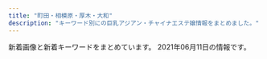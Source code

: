 ```yaml
---
title: "町田・相模原・厚木・大和"
description: "キーワード別にの巨乳アジアン・チャイナエステ嬢情報をまとめました。"
---
```


新着画像と新着キーワードをまとめています。
2021年06月11日の情報です。

<DmmAffiliateIns />
<KeywordTable
  shops={
    [
    {
        "url": "http://aes-mens.com/",
        "img_links": [
            "http://aes-mens.com/img/mainft.jpg",
            "http://aes-mens.com/img/paypay.png",
            "http://aes-mens.com/img/ttl_concept.png",
            "http://aes-mens.com/img/ttl_staff.png",
            "http://aes-mens.com/pic/topimg3.jpg",
            "http://aes-mens.com/scdl/staff/10101.jpg",
            "http://aes-mens.com/scdl/staff/10141.jpg",
            "http://aes-mens.com/pic/topimg1.jpg",
            "http://aes-mens.com/img/conmsg.png",
            "http://aes-mens.com/pic/topimg2.jpg",
            "http://aes-mens.com/scdl/staff/10131.jpg",
            "http://aes-mens.com/pic/head.jpg",
            "http://aes-mens.com/img/foot.jpg"
        ],
        "name": "\u5c0f\u60aa\u9b54\u30bb\u30e9\u30d4\u30fc",
        "keywords": {
            "C": 7
        },
        "station": "\u76f8\u6a21\u5927\u91ce\u99c5\u6771\u53e3"
    },
    {
        "station": "\u5c0f\u7530\u6025\u76f8\u6a21\u539f\u99c5\u5317\u53e3",
        "img_links": [
            "http://yobisaki.work/_src/18214132/qr.png",
            "http://yobisaki.work/_src/19665050/wx00030303-181621%402x.png",
            "http://yobisaki.work/_src/56328336/wechatimg316.jpg",
            "http://yobisaki.work/_src/53930944/navi_06.png",
            "http://yobisaki.work/_src/18214387/wx00030303-181827%402x.jpg",
            "http://yobisaki.work/_src/18214162/82e082e02.jpg",
            "http://yobisaki.work/_src/18214309/1.jpg",
            "http://yobisaki.work/_src/18214307/4.jpg",
            "http://yobisaki.work/_src/18214393/wx00030303-181605%402x.png",
            "http://yobisaki.work/_src/53871199/wx00030303-181827%402x.jpg",
            "http://yobisaki.work/_src/53915649/wechatimg1030.jpg",
            "http://yobisaki.work/_src/18214100/index_09.png",
            "http://yobisaki.work/_src/56328343/wechatimg169.jpg",
            "http://yobisaki.work/_src/18214161/tall.png",
            "http://yobisaki.work/_src/18214293/navi_05.png",
            "http://yobisaki.work/_src/53888784/wechatimg316.jpg",
            "http://yobisaki.work/_src/18214153/index_09.png",
            "http://yobisaki.work/_src/21479344/sign.png",
            "http://yobisaki.work/_src/18214353/tall.png",
            "http://yobisaki.work/_src/53915787/20210304_164800.jpg",
            "http://yobisaki.work/_src/18214289/navi_03.png",
            "http://yobisaki.work/_src/22587998/wechatimg1025.jpg",
            "http://yobisaki.work/_src/53915423/wechatimg1028.jpg",
            "http://yobisaki.work/_src/21479345/82e082e02.jpg",
            "http://yobisaki.work/_src/18214174/index_099.png",
            "http://yobisaki.work/_src/53916235/20210304_164336.jpg",
            "http://yobisaki.work/_src/56328427/sign.png",
            "http://yobisaki.work/_src/18214160/sign.png",
            "http://yobisaki.work/_src/53888779/wechatimg316.jpg",
            "http://yobisaki.work/_src/56328344/wechatimg169.jpg",
            "http://yobisaki.work/_src/53914758/wx00030303-181542%402x.png",
            "http://yobisaki.work/_src/53915420/wechatimg1027.jpg",
            "http://yobisaki.work/_src/18214133/qr.png",
            "http://yobisaki.work/_src/18214352/sign.png",
            "http://yobisaki.work/_src/18214291/navi_04.png",
            "http://yobisaki.work/_src/18214299/2.png",
            "http://yobisaki.work/_src/21626747/wechatimg1029.jpg",
            "http://yobisaki.work/_src/53888785/wechatimg316.jpg",
            "http://yobisaki.work/_src/18214388/wechatimg1026.jpg",
            "http://yobisaki.work/_src/22587999/wechatimg1025.jpg",
            "http://yobisaki.work/_src/18214224/wechatimg1028.jpg",
            "http://yobisaki.work/_src/18214222/sign.png",
            "http://yobisaki.work/_src/18214087/wechatimg169.jpg",
            "http://yobisaki.work/_src/18214366/index_099.png",
            "http://yobisaki.work/_src/22159990/wechatimg1028.jpg",
            "http://yobisaki.work/_src/53914760/wx00030303-181542%402x.png",
            "http://yobisaki.work/_src/53914389/wechatimg1025.jpg",
            "http://yobisaki.work/_src/53915651/wechatimg1029.jpg",
            "http://yobisaki.work/_src/18214396/wechatimg1025.jpg",
            "http://yobisaki.work/_src/53914417/wechatimg1030.jpg",
            "http://yobisaki.work/_src/18214148/img20210303114743763025.png",
            "http://yobisaki.work/_src/18214287/navi_02.png",
            "http://yobisaki.work/_src/18214389/wechatimg1026.jpg",
            "http://yobisaki.work/_src/18214085/sign.png",
            "http://yobisaki.work/_src/56328435/wechatimg169.jpg",
            "http://yobisaki.work/_src/18214090/tall.png",
            "http://yobisaki.work/_src/21479347/tall.png",
            "http://yobisaki.work/_src/53888778/wechatimg316.jpg",
            "http://yobisaki.work/_src/18214150/4.png",
            "http://yobisaki.work/_src/18214308/7261563932146_.pic_hd.jpg",
            "http://yobisaki.work/_src/53914410/wechatimg1028.jpg",
            "http://yobisaki.work/_src/56328434/wechatimg169.jpg",
            "http://yobisaki.work/_src/18214395/wechatimg1025.jpg",
            "http://yobisaki.work/_src/18214285/navi_01.png",
            "http://yobisaki.work/_src/56328341/wechatimg169.jpg",
            "http://yobisaki.work/_src/53915652/wechatimg1029.jpg",
            "http://yobisaki.work/_src/18214303/4.png",
            "http://yobisaki.work/_src/53915650/wechatimg1030.jpg",
            "http://yobisaki.work/_src/53915421/wechatimg1027.jpg",
            "http://yobisaki.work/_src/53915422/wechatimg1028.jpg",
            "http://yobisaki.work/_src/18214223/tall.png",
            "http://yobisaki.work/_src/18214091/tall.png",
            "http://yobisaki.work/_src/53915775/20210304_165155.jpg",
            "http://yobisaki.work/_src/56328446/index_099.png",
            "http://yobisaki.work/_src/18214301/3.png",
            "http://yobisaki.work/_src/53915771/20210304_165454.jpg",
            "http://yobisaki.work/_src/18214089/img20210303114743763025.png",
            "http://yobisaki.work/_src/56328461/wechatimg169.jpg",
            "http://yobisaki.work/_src/18214297/1.png",
            "http://yobisaki.work/_src/21626748/wechatimg1029.jpg",
            "http://yobisaki.work/_src/18214086/wechatimg169.jpg",
            "http://yobisaki.work/_src/18214386/wx00030303-181542%402x.png",
            "http://yobisaki.work/_src/21479365/index_099.png",
            "http://yobisaki.work/_src/18214305/5.png",
            "http://yobisaki.work/_src/56328337/wechatimg316.jpg",
            "http://yobisaki.work/_src/22159991/wechatimg1028.jpg",
            "http://yobisaki.work/_src/18214236/index_099.png",
            "http://yobisaki.work/_src/53915785/20210304_164956.jpg",
            "http://yobisaki.work/_src/56328454/tall.png"
        ],
        "keywords": {
            "86": 4,
            "89": 4,
            "90": 4,
            "84": 2,
            "88": 5
        },
        "url": "http://yobisaki.work/",
        "name": "\u3089\u304f\u3089\u304f"
    },
    {
        "name": "\u697d\u3057\u3044",
        "url": "http://xizanonb.xyz/",
        "keywords": {
            "D": 7
        },
        "station": "JR\u76f8\u6a21\u539f\u99c5\u5357\u53e3",
        "img_links": [
            "http://xizanonb.xyz/templets/default/picture/news.jpg",
            "http://xizanonb.xyz/uploads/180620/1-1P62010193X63.jpg",
            "http://xizanonb.xyz/templets/default/picture/interior_t.jpg",
            "http://xizanonb.xyz/uploads/180620/1-1P62010154K00.png",
            "http://xizanonb.xyz/uploads/201021/1-201021125600292.png",
            "http://xizanonb.xyz/uploads/210517/1-21051GR213b6.jpg",
            "http://xizanonb.xyz/uploads/210609/1-210609163301E9.jpg",
            "http://xizanonb.xyz/uploads/210517/1-21051GRT5U7.jpg",
            "http://xizanonb.xyz/uploads/210517/1-21051GR02MS.jpg",
            "http://xizanonb.xyz/templets/default/picture/head.jpg",
            "http://xizanonb.xyz/templets/default/picture/staff_t.jpg",
            "http://xizanonb.xyz/uploads/201021/1-201021125616202.png",
            "http://xizanonb.xyz/uploads/210611/1-210611095449353.jpg",
            "http://xizanonb.xyz/uploads/210517/1-21051GQ23cJ.jpg",
            "http://xizanonb.xyz/uploads/210610/1-210610140230D9.jpg",
            "http://xizanonb.xyz/templets/default/picture/rec1.png"
        ]
    },
    {
        "img_links": [],
        "keywords": {},
        "name": "\u871c\u30fb\u307f\u3064",
        "station": "\u76f8\u6a21\u5927\u91ce\u99c5\u5357\u53e3",
        "url": "https://mitsu.iest.info/"
    },
    {
        "station": "JR\u753a\u7530\u99c5\u5317\u53e3",
        "keywords": {
            "E": 2,
            "D": 1,
            "92": 1,
            "88": 1,
            "89": 1
        },
        "name": "Soft girl",
        "url": "https://soft.estjp.info/",
        "img_links": [
            "https://soft.estjp.info/css/nav/nav-002.jpg",
            "https://soft.estjp.info/css/top-right002.jpg",
            "https://soft.estjp.info/css/nav/nav-001.jpg",
            "https://soft.estjp.info/css/staff/staff03.jpg",
            "https://soft.estjp.info/css/nav/nav-003.jpg",
            "https://soft.estjp.info/css/head01.jpg",
            "https://soft.estjp.info/css/baner.jpg",
            "https://soft.estjp.info/css/osusume02.jpg",
            "https://soft.estjp.info/css/staff/staff02.jpg",
            "https://soft.estjp.info/css/foot-tel01.png",
            "https://soft.estjp.info/css/01.jpg",
            "https://soft.estjp.info/css/staff/staff01.jpg",
            "https://soft.estjp.info/css/nav/nav-005.jpg",
            "https://soft.estjp.info/css/nav/nav-006.jpg",
            "https://soft.estjp.info/css/nav/nav-004.jpg"
        ]
    },
    {
        "station": "\u4e2d\u592e\u6797\u9593\u99c5\u5357\u53e3",
        "name": "\u9e97\u30fb\u3046\u3089\u3089",
        "url": "https://urara.xyz.mn/",
        "img_links": [],
        "keywords": {}
    },
    {
        "img_links": [
            "http://oilbabyest.club/css/m-yejiao.jpg",
            "http://oilbabyest.club/css/m-top-right04.jpg",
            "http://oilbabyest.club/css/top-right05.jpg",
            "http://oilbabyest.club/css/m-top04.jpg",
            "http://oilbabyest.club/css/staff/staff01-a.png",
            "http://oilbabyest.club/css/staff/staff03.png",
            "http://oilbabyest.club/css/m-top-right02.jpg",
            "http://oilbabyest.club/css/staff/staff02-a.png",
            "http://oilbabyest.club/css/m-right.jpg",
            "http://oilbabyest.club/css/staff/staff04-a.png",
            "http://oilbabyest.club/css/m-left.jpg",
            "http://oilbabyest.club/css/m-top-right03.jpg",
            "http://oilbabyest.club/css/m-top02.jpg",
            "http://oilbabyest.club/css/staff/staff01.png",
            "http://oilbabyest.club/css/staff/staff02.png",
            "http://oilbabyest.club/css/staff/staff03-a.png",
            "http://oilbabyest.club/css/m-head01.jpg",
            "http://oilbabyest.club/css/staff/staff04.png",
            "http://oilbabyest.club/images/call.png",
            "http://oilbabyest.club/css/m-top-right01.jpg",
            "http://oilbabyest.club/css/top-left01.jpg"
        ],
        "name": "\u30aa\u30a4\u30ebbaby",
        "keywords": {
            "D": 3,
            "92": 1,
            "E": 1,
            "89": 1,
            "90": 2
        },
        "url": "http://oilbabyest.club/",
        "station": "\u76f8\u6a21\u5927\u91ce\u99c5\u6771\u53e3"
    },
    {
        "station": "\u5927\u548c\u99c5\u5357\u53e3",
        "name": "\u6021\u697d-\u30a4\u30e9\u30af-",
        "keywords": {
            "E": 6,
            "D": 24,
            "86": 33,
            "C": 3
        },
        "url": "http://xn--cckdr4sjcn.com/",
        "img_links": [
            "http://xn--cckdr4sjcn.com/images/cg08.jpg",
            "http://xn--cckdr4sjcn.com/images/cg11.jpg",
            "http://xn--cckdr4sjcn.com/images/cg07.jpg",
            "http://xn--cckdr4sjcn.com/images/staff_s.png",
            "http://xn--cckdr4sjcn.com/images/cg06.jpg",
            "http://xn--cckdr4sjcn.com/images/cg01.jpg",
            "http://xn--cckdr4sjcn.com/images/cg09.jpg",
            "http://xn--cckdr4sjcn.com/images/top.png",
            "http://xn--cckdr4sjcn.com/images/r2.jpg",
            "http://xn--cckdr4sjcn.com/images/news.png",
            "http://xn--cckdr4sjcn.com/images/r4.jpg",
            "http://xn--cckdr4sjcn.com/images/cg12.jpg",
            "http://xn--cckdr4sjcn.com/images/cg02.jpg",
            "http://xn--cckdr4sjcn.com/images/kan.jpg",
            "http://xn--cckdr4sjcn.com/images/r3.jpg",
            "http://xn--cckdr4sjcn.com/images/cg03.jpg",
            "http://xn--cckdr4sjcn.com/images/cg05.jpg",
            "http://xn--cckdr4sjcn.com/images/cg10.jpg",
            "http://xn--cckdr4sjcn.com/images/r1.jpg",
            "http://xn--cckdr4sjcn.com/images/cg13.jpg",
            "http://xn--cckdr4sjcn.com/images/evetop.png"
        ]
    },
    {
        "station": "\u5927\u548c\u99c5\u5317\u53e3",
        "keywords": {
            "D": 9,
            "\u4e73": 9,
            "C": 30,
            "\u80f8": 9,
            "88": 9,
            "84": 9
        },
        "name": "\u9e97",
        "img_links": [
            "http://e-rei.info/images/005.jpg",
            "http://e-rei.info/images/s_news.png",
            "http://eskk.e-rei.info/uploads/2020/01/004.jpg",
            "http://e-rei.info/images/001.jpg",
            "http://e-rei.info/images/s_mobile3.jpg",
            "http://e-rei.info/images/002.jpg",
            "http://e-rei.info/images/r2.jpg",
            "http://eskk.e-rei.info/uploads/2019/12/001-1.jpg",
            "http://e-rei.info/images/mobile.png",
            "http://e-rei.info/images/s_news.jpg",
            "http://eskk.e-rei.info/uploads/2020/01/006.jpg",
            "http://e-rei.info/images/s_service.png",
            "http://eskk.e-rei.info/uploads/2021/06/001.jpg",
            "http://e-rei.info/images/s_mobile2.jpg",
            "http://eskk.e-rei.info/uploads/2020/06/001-3.jpg",
            "http://e-rei.info/images/s_staff.png",
            "http://e-rei.info/images/top.png",
            "http://e-rei.info/images/x3.png",
            "http://e-rei.info/images/top2.jpg",
            "http://e-rei.info/images/003.jpg",
            "http://eskk.e-rei.info/uploads/2021/01/yu.jpg",
            "http://e-rei.info/images/x1.png",
            "http://e-rei.info/images/r1.jpg",
            "http://e-rei.info/images/g0.jpg",
            "http://e-rei.info/images/01.jpg",
            "http://e-rei.info/images/r3.jpg",
            "http://e-rei.info/images/s_mobile4.jpg",
            "http://eskk.e-rei.info/uploads/2021/01/mi-1.jpg",
            "http://e-rei.info/images/02.jpg",
            "http://e-rei.info/images/03.jpg",
            "http://e-rei.info/images/s_staff1.png",
            "http://e-rei.info/images/006.jpg",
            "http://eskk.e-rei.info/uploads/2020/09/111.jpg",
            "http://e-rei.info/images/004.jpg",
            "http://e-rei.info/images/movie.jpg",
            "http://e-rei.info/images/s_mobile.jpg",
            "http://eskk.e-rei.info/uploads/2020/01/001-3.jpg",
            "http://eskk.e-rei.info/uploads/2019/12/001-2.jpg"
        ],
        "url": "http://e-rei.info/"
    },
    {
        "url": "http://sakura.ies.fun/",
        "img_links": [
            "http://sakura.ies.fun/images/s_link.jpg",
            "http://sakura.ies.fun/photos/sites/12/2019/03/2019032203475898.jpg",
            "http://sakura.ies.fun/images/room2.jpg",
            "http://sakura.ies.fun/images/top.jpg",
            "http://sakura.ies.fun/images/s_news.jpg",
            "http://sakura.ies.fun/photos/sites/12/2019/01/2019012411562899.jpg",
            "http://sakura.ies.fun/photos/sites/12/2019/03/2019032201293340.jpg",
            "http://sakura.ies.fun/photos/sites/12/2018/05/2018053010101743.jpg",
            "http://sakura.ies.fun/photos/sites/12/2019/01/2019012411562785.jpg",
            "http://sakura.ies.fun/photos/sites/12/2019/01/2019012411562891.jpg",
            "http://sakura.ies.fun/images/room1.jpg",
            "http://sakura.ies.fun/images/room3.jpg",
            "http://sakura.ies.fun/photos/sites/12/2018/05/2018053010184960.jpg",
            "http://sakura.ies.fun/images/s1.jpg",
            "http://sakura.ies.fun/photos/sites/12/2019/01/2019012411562997.jpg",
            "http://sakura.ies.fun/images/s3.jpg",
            "http://sakura.ies.fun/images/mobile.jpg",
            "http://sakura.ies.fun/photos/sites/12/2019/03/2019032203022448.jpg",
            "http://sakura.ies.fun/images/pick.jpg",
            "http://sakura.ies.fun/photos/sites/12/2018/05/201805301010187.jpg",
            "http://sakura.ies.fun/images/s_staff.jpg",
            "http://sakura.ies.fun/images/room4.jpg",
            "http://sakura.ies.fun/photos/sites/12/2019/03/2019032201283686.jpg"
        ],
        "name": "\u3055\u304f\u3089",
        "keywords": {
            "86": 48,
            "E": 24,
            "88": 12,
            "85": 12,
            "D": 108,
            "87": 48,
            "C": 19,
            "83": 12
        },
        "station": "\u672c\u539a\u6728\u99c5\u5317\u53e3"
    },
    {
        "name": "\u591c\u685c",
        "img_links": [
            "http://www.yozakura-aroma.xyz/images/3.jpg",
            "http://www.yozakura-aroma.xyz/images/index-rin_04.jpg",
            "http://www.yozakura-aroma.xyz/images/nav/nav-t-sys.jpg",
            "http://www.yozakura-aroma.xyz/images/staff/ami.jpg",
            "http://www.yozakura-aroma.xyz/images/rina.png",
            "http://www.yozakura-aroma.xyz/images/7a.jpg",
            "http://www.yozakura-aroma.xyz/images/1.jpg",
            "http://www.yozakura-aroma.xyz/images/staff/hidomi.png",
            "http://www.yozakura-aroma.xyz/images/nav/nav-t-job.jpg",
            "http://www.yozakura-aroma.xyz/images/index-skr_16.jpg",
            "http://www.yozakura-aroma.xyz/images/13.jpg",
            "http://www.yozakura-aroma.xyz/images/13.png",
            "http://www.yozakura-aroma.xyz/images/staff/meijia.jpg",
            "http://www.yozakura-aroma.xyz/images/index-rin_02.jpg",
            "http://www.yozakura-aroma.xyz/images/shop/rl1.jpg",
            "http://www.yozakura-aroma.xyz/images/527385908605281370.jpg",
            "http://www.yozakura-aroma.xyz/images/nav/nav-t-sta.jpg",
            "http://www.yozakura-aroma.xyz/images/sys5.jpg",
            "http://www.yozakura-aroma.xyz/images/shop/rl3.jpg"
        ],
        "url": "http://www.yozakura-aroma.xyz/",
        "station": "\u6d77\u8001\u540d\u99c5\u6771\u53e3",
        "keywords": {}
    },
    {
        "name": "HIMAWARI",
        "img_links": [
            "http://aroma-himawari.com/img/girl/pickup/pickup-6.jpg",
            "http://aroma-himawari.com/img/girl/extra/staff-4-0.jpg",
            "http://aroma-himawari.com/img/girl/extra/staff-3-0.jpg",
            "http://aroma-himawari.com/img/girl/list/square-5.jpg",
            "http://aroma-himawari.com/img/material/elegant-6.jpg",
            "http://aroma-himawari.com/img/material/elegant-11.jpg",
            "http://aroma-himawari.com/img/girl/extra/staff-1-1.jpg",
            "http://aroma-himawari.com/img/girl/extra/staff-1-3.jpg",
            "http://aroma-himawari.com/img/girl/list/staff-2.jpg",
            "http://aroma-himawari.com/img/girl/list/square-6.jpg",
            "http://aroma-himawari.com/img/girl/extra/staff-7-2.jpg",
            "http://aroma-himawari.com/img/material/elegant-19.jpg",
            "http://aroma-himawari.com/img/material/shiatsu-6.jpg",
            "http://aroma-himawari.com/img/material/arrow_prev.png",
            "http://aroma-himawari.com/img/girl/extra/staff-2-2.jpg",
            "http://aroma-himawari.com/img/girl/extra/staff-7-0.jpg",
            "http://aroma-himawari.com/img/material/elegant-3.jpg",
            "http://aroma-himawari.com/img/girl/pickup/pickup-3.jpg",
            "http://aroma-himawari.com/img/girl/extra/staff-2-3.jpg",
            "http://aroma-himawari.com/img/material/elegant-15.jpg",
            "http://aroma-himawari.com/img/girl/list/square-3.jpg",
            "http://aroma-himawari.com/img/material/shiatsu-1.jpg",
            "http://aroma-himawari.com/img/material/arrow_next.png",
            "http://aroma-himawari.com/img/material/elegant-17.jpg",
            "http://aroma-himawari.com/img/girl/extra/staff-7-3.jpg",
            "http://aroma-himawari.com/img/girl/pickup/pickup-7.jpg",
            "http://aroma-himawari.com/img/girl/extra/staff-5-1.jpg",
            "http://aroma-himawari.com/img/girl/extra/staff-3-3.jpg",
            "http://aroma-himawari.com/img/girl/extra/staff-4-1.jpg",
            "http://aroma-himawari.com/img/girl/extra/staff-2-1.jpg",
            "http://aroma-himawari.com/img/material/elegant-12.jpg",
            "http://aroma-himawari.com/img/material/elegant-7.jpg",
            "http://aroma-himawari.com/img/girl/list/square-1.jpg",
            "https://abs.twimg.com/emoji/v2/72x72/1f530.png",
            "http://aroma-himawari.com/img/material/elegant-16.jpg",
            "http://aroma-himawari.com/img/girl/list/square-7.jpg",
            "http://aroma-himawari.com/img/girl/extra/staff-3-2.jpg",
            "http://aroma-himawari.com/img/girl/list/square-2.jpg",
            "http://aroma-himawari.com/img/girl/pickup/pickup-1.jpg",
            "http://aroma-himawari.com/img/girl/extra/staff-4-2.jpg",
            "http://aroma-himawari.com/img/material/elegant-2.jpg",
            "http://aroma-himawari.com/img/girl/extra/staff-5-2.jpg",
            "http://aroma-himawari.com/img/girl/list/staff-1.jpg",
            "http://aroma-himawari.com/img/girl/extra/staff-1-2.jpg",
            "http://aroma-himawari.com/img/girl/extra/staff-6-1.jpg",
            "http://aroma-himawari.com/img/material/elegant-9.jpg",
            "http://aroma-himawari.com/img/girl/extra/staff-6-0.jpg",
            "http://aroma-himawari.com/img/material/elegant-18.jpg",
            "http://aroma-himawari.com/img/girl/list/staff-5.jpg",
            "http://aroma-himawari.com/img/girl/list/staff-3.jpg",
            "http://aroma-himawari.com/img/girl/list/staff-7.jpg",
            "http://aroma-himawari.com/img/material/elegant-5.jpg",
            "http://aroma-himawari.com/img/girl/list/staff-4.jpg",
            "http://aroma-himawari.com/img/girl/list/square-4.jpg",
            "http://aroma-himawari.com/img/girl/extra/staff-1-0.jpg",
            "http://aroma-himawari.com/img/girl/extra/staff-6-2.jpg",
            "http://aroma-himawari.com/img/girl/extra/staff-5-0.jpg",
            "http://aroma-himawari.com/img/girl/extra/staff-4-3.jpg",
            "http://aroma-himawari.com/img/material/elegant-10.jpg",
            "http://aroma-himawari.com/img/material/elegant-14.jpg",
            "http://aroma-himawari.com/img/girl/extra/staff-2-0.jpg",
            "http://aroma-himawari.com/img/girl/extra/staff-5-3.jpg",
            "http://aroma-himawari.com/img/material/shiatsu-5.jpg",
            "http://aroma-himawari.com/img/material/elegant-1.jpg",
            "http://aroma-himawari.com/img/girl/list/staff-6.jpg",
            "http://aroma-himawari.com/img/girl/extra/staff-7-1.jpg",
            "http://aroma-himawari.com/img/girl/extra/staff-3-1.jpg",
            "http://aroma-himawari.com/img/material/elegant-13.jpg",
            "http://aroma-himawari.com/img/material/elegant-4.jpg",
            "http://aroma-himawari.com/img/girl/pickup/pickup-4.jpg",
            "http://aroma-himawari.com/img/girl/pickup/pickup-2.jpg",
            "http://aroma-himawari.com/img/material/elegant-8.jpg"
        ],
        "station": "JR\u753a\u7530\u99c5\u5317\u53e3",
        "keywords": {},
        "url": "http://aroma-himawari.com/"
    },
    {
        "name": "\u611b\u306e\u5929\u4f7f",
        "keywords": {
            "85": 4,
            "88": 4,
            "C": 4,
            "D": 28,
            "87": 24
        },
        "img_links": [
            "http://www.ainotenshi.esturl.com/files/008-03.jpg",
            "http://www.ainotenshi.esturl.com/images/barAccess.png",
            "http://www.ainotenshi.esturl.com/files/004-03.jpg",
            "http://www.ainotenshi.esturl.com/images/barRecruit.png",
            "http://www.ainotenshi.esturl.com/images/barProfileSche.png",
            "http://www.ainotenshi.esturl.com/files/003-02.jpg",
            "http://www.ainotenshi.esturl.com/images/concept.png",
            "http://www.ainotenshi.esturl.com/images/btnTop.png",
            "http://www.ainotenshi.esturl.com/images/barProfile.png",
            "http://www.ainotenshi.esturl.com/files/006-03.jpg",
            "http://www.ainotenshi.esturl.com/images/barTherapist.png",
            "http://www.ainotenshi.esturl.com/files/001.jpg",
            "http://www.ainotenshi.esturl.com/images/time.png",
            "http://www.ainotenshi.esturl.com/files/006-02.jpg",
            "http://www.ainotenshi.esturl.com/files/005-03.jpg",
            "http://www.ainotenshi.esturl.com/files/004.jpg",
            "http://www.ainotenshi.esturl.com/files/002-03.jpg",
            "http://www.ainotenshi.esturl.com/files/005-02.jpg",
            "http://www.ainotenshi.esturl.com/files/001-02.jpg",
            "http://www.ainotenshi.esturl.com/files/002-02.jpg",
            "http://www.ainotenshi.esturl.com/images/barLink.png",
            "http://www.ainotenshi.esturl.com/images/backBtn.png",
            "http://www.ainotenshi.esturl.com/images/barSchedule.png",
            "http://www.ainotenshi.esturl.com/files/006.jpg",
            "http://www.ainotenshi.esturl.com/files/002.jpg",
            "http://www.ainotenshi.esturl.com/images/header.png",
            "http://www.ainotenshi.esturl.com/files/003-03.jpg",
            "http://www.ainotenshi.esturl.com/files/008-02.jpg",
            "http://www.ainotenshi.esturl.com/files/007-02.jpg",
            "http://www.ainotenshi.esturl.com/files/008.jpg",
            "http://www.ainotenshi.esturl.com/files/007-03.jpg",
            "http://www.ainotenshi.esturl.com/images/barSystem.png",
            "http://www.ainotenshi.esturl.com/images/contentBottom.jpg",
            "http://www.ainotenshi.esturl.com/files/001-03.jpg",
            "http://www.ainotenshi.esturl.com/files/005.jpg",
            "http://www.ainotenshi.esturl.com/files/004-02.jpg",
            "http://www.ainotenshi.esturl.com/files/007.jpg",
            "http://www.ainotenshi.esturl.com/files/003.jpg"
        ],
        "url": "http://www.ainotenshi.esturl.com/",
        "station": "\u672c\u539a\u6728\u99c5\u5317\u53e3"
    },
    {
        "station": "JR\u6a4b\u672c\u99c5\u5317\u53e3",
        "url": "http://www.k-koen.work/",
        "name": "For you",
        "keywords": {},
        "img_links": [
            "http://www.k-koen.work/sp/images/head.jpg",
            "http://www.k-koen.work/sp/staff/nana.jpg",
            "http://www.k-koen.work/sp/menu/top.png",
            "http://www.k-koen.work/sp/images/sys1.jpg",
            "http://www.k-koen.work/img/emi1.jpg",
            "http://www.k-koen.work/images/menu/interior.png",
            "http://www.k-koen.work/images/menu/top.png",
            "http://www.k-koen.work/sp/menu/staff.png",
            "http://www.k-koen.work/sp/menu/interior.png",
            "http://www.k-koen.work/images/sys2.png",
            "http://www.k-koen.work/images/time.jpg",
            "http://www.k-koen.work/sp/images/footer.png",
            "http://www.k-koen.work/sp/img/miki1.jpg",
            "http://www.k-koen.work/sp/img/ayaka1.jpg",
            "http://www.k-koen.work/images/koko_200x40.png",
            "http://www.k-koen.work/sp/images/newsb.png",
            "http://www.k-koen.work/staff/nana.jpg",
            "http://www.k-koen.work/images/sm.jpg",
            "http://www.k-koen.work/images/tel.png",
            "http://www.k-koen.work/images/right.png",
            "http://www.k-koen.work/images/sys1.jpg",
            "http://www.k-koen.work/sp/staff/miki.jpg",
            "http://www.k-koen.work/sp/images/int2.jpg",
            "http://www.k-koen.work/images/rec.jpg",
            "http://www.k-koen.work/images/int2.png",
            "http://www.k-koen.work/images/interior_t.jpg",
            "http://www.k-koen.work/sp/images/news.jpg",
            "http://www.k-koen.work/sp/images/interior_t.jpg",
            "http://www.k-koen.work/sp/staff/ayaka.jpg",
            "http://www.k-koen.work/sp/images/int1.jpg",
            "http://www.k-koen.work/sp/img/emi1.jpg",
            "http://www.k-koen.work/sp/images/tel.jpg",
            "http://www.k-koen.work/sp/img/nana1.jpg",
            "http://www.k-koen.work/sp/images/rec.jpg",
            "http://www.k-koen.work/sp/images/koko_200x40.png",
            "http://www.k-koen.work/staff/ayaka.jpg",
            "http://www.k-koen.work/staff/emi.jpg",
            "http://www.k-koen.work/images/int1.jpg",
            "http://www.k-koen.work/images/tg.jpg",
            "http://www.k-koen.work/img/ayaka1.jpg",
            "http://www.k-koen.work/images/staff_t.jpg",
            "http://www.k-koen.work/img/nana1.jpg",
            "http://www.k-koen.work/img/miki1.jpg",
            "http://www.k-koen.work/staff/miki.jpg",
            "http://www.k-koen.work/images/news.jpg",
            "http://www.k-koen.work/sp/images/staff_t.jpg",
            "http://www.k-koen.work/sp/images/bg.png",
            "http://www.k-koen.work/sp/images/ac1.jpg",
            "http://www.k-koen.work/sp/images/sys2.jpg",
            "http://www.k-koen.work/images/menu/staff.png",
            "http://www.k-koen.work/sp/staff/emi.jpg",
            "http://www.k-koen.work/sp/images/topgirl.jpg"
        ]
    },
    {
        "name": "\u30b5\u30af\u30e9",
        "station": "\u5357\u6797\u9593\u99c5\u897f\u53e3",
        "keywords": {
            "C": 7
        },
        "url": "http://sakura-relax.work/",
        "img_links": [
            "http://sakura-relax.work/sp/img/p6.jpg",
            "http://sakura-relax.work/img/s2.jpg",
            "http://sakura-relax.work/img/st2.jpg",
            "http://sakura-relax.work/img/s6.jpg",
            "http://sakura-relax.work/img/st12.jpg",
            "http://sakura-relax.work/sp/img/s000.jpg",
            "http://sakura-relax.work/sp/img/tel.jpg",
            "http://sakura-relax.work/img/kan.jpg",
            "http://sakura-relax.work/img/st002.jpg",
            "http://sakura-relax.work/sp/img/tel2.jpg",
            "http://sakura-relax.work/sp/img/info.jpg",
            "http://sakura-relax.work/img/s11.jpg",
            "http://sakura-relax.work/sp/img/t-s.jpg",
            "http://sakura-relax.work/sp/img/st6.jpg",
            "http://sakura-relax.work/sp/img/st10.jpg",
            "http://sakura-relax.work/img/s10.jpg",
            "http://sakura-relax.work/sp/img/pic.jpg",
            "http://sakura-relax.work/sp/img/st002.jpg",
            "http://sakura-relax.work/sp/img/xmas.png",
            "http://sakura-relax.work/img/st6.jpg",
            "http://sakura-relax.work/sp/img/jk.jpg",
            "http://sakura-relax.work/sp/img/botton.jpg",
            "http://sakura-relax.work/sp/img/tit.jpg",
            "http://sakura-relax.work/img/head.png",
            "http://sakura-relax.work/sp/img/sys.jpg",
            "http://sakura-relax.work/sp/img/t-o.jpg",
            "http://sakura-relax.work/sp/img/time.jpg",
            "http://sakura-relax.work/img/s12.jpg",
            "http://sakura-relax.work/sp/img/t-t.jpg",
            "http://sakura-relax.work/sp/img/p10.jpg",
            "http://sakura-relax.work/sp/img/p12.jpg",
            "http://sakura-relax.work/img/st02.jpg",
            "http://sakura-relax.work/sp/img/t-r.jpg",
            "http://sakura-relax.work/sp/img/pc.jpg",
            "http://sakura-relax.work/sp/img/t-a.jpg",
            "http://sakura-relax.work/sp/img/add.jpg",
            "http://sakura-relax.work/img/mo.png",
            "http://sakura-relax.work/sp/img/st12.jpg",
            "http://sakura-relax.work/img/xmas.png",
            "http://sakura-relax.work/sp/img/st02.jpg",
            "http://sakura-relax.work/img/s00.jpg",
            "http://sakura-relax.work/sp/img/st11.jpg",
            "http://sakura-relax.work/sp/img/st2.jpg",
            "http://sakura-relax.work/sp/img/kan.jpg",
            "http://sakura-relax.work/img/st10.jpg",
            "http://sakura-relax.work/img/jk.jpg",
            "http://sakura-relax.work/img/s000.jpg",
            "http://sakura-relax.work/img/bottom.png",
            "http://sakura-relax.work/sp/img/s00.jpg"
        ]
    },
    {
        "img_links": [
            "http://giragira.esnavi.work/2/uploadimg/1621215837.jpg",
            "http://giragira.esnavi.work/acc.jpg",
            "http://giragira.esnavi.work/top.png",
            "http://giragira.esnavi.work/s_staff.png",
            "http://giragira.esnavi.work/s_pick.jpg",
            "http://giragira.esnavi.work/2/uploadimg/1622109340.jpg",
            "http://giragira.esnavi.work/service3.jpg",
            "http://giragira.esnavi.work/room3.jpg",
            "http://giragira.esnavi.work/service1.jpg",
            "http://giragira.esnavi.work/room4.jpg",
            "http://giragira.esnavi.work/tel.jpg",
            "http://giragira.esnavi.work/info.jpg",
            "http://giragira.esnavi.work/room2.jpg",
            "http://giragira.esnavi.work/2/uploadimg/1621215794.jpg",
            "http://giragira.esnavi.work/2/uploadimg/1621215750.jpg",
            "http://giragira.esnavi.work/s_news.jpg",
            "http://giragira.esnavi.work/service4.jpg",
            "http://giragira.esnavi.work/nbj3.jpg",
            "http://giragira.esnavi.work/room1.jpg",
            "http://giragira.esnavi.work/service2.jpg"
        ],
        "station": "\u76f8\u6a21\u5927\u91ce\u99c5\u5357\u53e3",
        "keywords": {
            "84": 2,
            "D": 4,
            "C": 2,
            "87": 4,
            "E": 2
        },
        "name": "\u30ae\u30e9\u30ae\u30e9",
        "url": "http://giragira.esnavi.work/"
    },
    {
        "station": "\u4e2d\u592e\u6797\u9593\u99c5\u5317\u53e3",
        "url": "http://ciswand.xyz/",
        "name": "\u9999\u871c\u6e7e",
        "img_links": [
            "http://ciswand.xyz/static/picture/room1.jpg",
            "http://ciswand.xyz/static/picture/room4.jpg",
            "http://ciswand.xyz/static/picture/room3.jpg",
            "http://ciswand.xyz/static/picture/s_staff.png",
            "http://ciswand.xyz/static/picture/top.png",
            "http://ciswand.xyz/uploads/210406/1-2104060U953102.jpg",
            "http://ciswand.xyz/static/picture/mobile.jpg",
            "http://ciswand.xyz/static/picture/room2.jpg",
            "http://ciswand.xyz/uploads/210325/1-210325150T5951.jpg",
            "http://ciswand.xyz/static/picture/news.png",
            "http://ciswand.xyz/uploads/210420/1-21042015244CI.jpg",
            "http://ciswand.xyz/uploads/210325/1-210325150PK93.jpg",
            "http://ciswand.xyz/uploads/210325/1-210325150H25W.jpg",
            "http://ciswand.xyz/static/picture/s1.jpg",
            "http://ciswand.xyz/static/picture/s3.jpg"
        ],
        "keywords": {}
    },
    {
        "img_links": [
            "http://www.aimu.iesjp.com/images/index_12.jpg",
            "http://www.aimu.iesjp.com/images/index_16.jpg",
            "http://www.aimu.iesjp.com/files/002-03.jpg",
            "http://www.aimu.iesjp.com/images/header.jpg",
            "http://www.aimu.iesjp.com/files/004-02.jpg",
            "http://www.aimu.iesjp.com/files/001-02.jpg",
            "http://www.aimu.iesjp.com/images/index_06.jpg",
            "http://www.aimu.iesjp.com/files/003-02.jpg",
            "http://www.aimu.iesjp.com/images/index_13.jpg",
            "http://www.aimu.iesjp.com/images/index_09.jpg",
            "http://www.aimu.iesjp.com/files/006-03.jpg",
            "http://www.aimu.iesjp.com/files/004.jpg",
            "http://www.aimu.iesjp.com/images/index_22.jpg",
            "http://www.aimu.iesjp.com/files/005-03.jpg",
            "http://www.aimu.iesjp.com/files/005-02.jpg",
            "http://www.aimu.iesjp.com/files/003.jpg",
            "http://www.aimu.iesjp.com/images/index_23.jpg",
            "http://www.aimu.iesjp.com/files/006.jpg",
            "http://www.aimu.iesjp.com/images/backlistbtn.png",
            "http://www.aimu.iesjp.com/files/002-02.jpg",
            "http://www.aimu.iesjp.com/images/index_11.jpg",
            "http://www.aimu.iesjp.com/images/index_07.jpg",
            "http://www.aimu.iesjp.com/images/index_21.jpg",
            "http://www.aimu.iesjp.com/images/index_03.jpg",
            "http://www.aimu.iesjp.com/files/003-03.jpg",
            "http://www.aimu.iesjp.com/files/001.jpg",
            "http://www.aimu.iesjp.com/files/006-02.jpg",
            "http://www.aimu.iesjp.com/images/index_04.jpg",
            "http://www.aimu.iesjp.com/files/002.jpg",
            "http://www.aimu.iesjp.com/images/index_18.jpg",
            "http://www.aimu.iesjp.com/files/004-03.jpg",
            "http://www.aimu.iesjp.com/files/001-03.jpg",
            "http://www.aimu.iesjp.com/images/index_05.jpg",
            "http://www.aimu.iesjp.com/images/index_19.jpg",
            "http://www.aimu.iesjp.com/files/005.jpg",
            "http://www.aimu.iesjp.com/images/footer.jpg",
            "http://www.aimu.iesjp.com/images/index_08.jpg"
        ],
        "station": "\u4e2d\u592e\u6797\u9593\u99c5",
        "keywords": {
            "C": 1,
            "88": 1,
            "E": 1,
            "87": 4,
            "86": 1,
            "D": 4
        },
        "url": "http://www.aimu.iesjp.com/",
        "name": "Aimu\uff5e\u30a2\u30a4\u30e0\uff5e"
    },
    {
        "name": "\u3072\u307e\u308f\u308a",
        "img_links": [
            "http://esthe-relax.info/girl/4.jpg",
            "http://esthe-relax.info/img/qr.png",
            "http://esthe-relax.info/img/room/photo01.jpg",
            "http://esthe-relax.info/topics/img/27-1.jpg",
            "http://esthe-relax.info/img/tel.png",
            "http://esthe-relax.info/img/head_img01.jpg",
            "http://esthe-relax.info/img/faq_headimg.jpg",
            "http://esthe-relax.info/topics/img/28-1.jpg",
            "http://esthe-relax.info/girl/3.jpg",
            "http://esthe-relax.info/img/room/photo02.jpg",
            "http://esthe-relax.info/img/room/photo03.jpg",
            "http://esthe-relax.info/girl/1.jpg",
            "http://esthe-relax.info/girl/2.jpg",
            "http://esthe-relax.info/img/room/photo04.jpg",
            "http://esthe-relax.info/img/rec_headimg.jpg",
            "http://esthe-relax.info/girl/4_1.jpg",
            "http://esthe-relax.info/img/staff_headimg.jpg",
            "http://esthe-relax.info/img/footer_tel.png",
            "http://esthe-relax.info/img/link_headimg.jpg"
        ],
        "station": "\u5357\u6797\u9593\u99c5\u897f\u53e3",
        "keywords": {},
        "url": "http://esthe-relax.info/"
    },
    {
        "name": "\u591c\u6765\u9999",
        "img_links": [
            "http://t-rose.work/img/nana1.jpg",
            "http://t-rose.work/img/eri1.jpg",
            "http://t-rose.work/images/rec1.jpg",
            "http://t-rose.work/images/news.jpg",
            "http://t-rose.work/img/mimi1.jpg",
            "http://t-rose.work/staff/mimi.jpg",
            "http://t-rose.work/img/ka1.jpg",
            "http://t-rose.work/staff/eri.jpg",
            "http://t-rose.work/images/up.png",
            "http://t-rose.work/images/staff_t.jpg",
            "http://t-rose.work/images/head.jpg",
            "http://t-rose.work/img/yuri1.jpg",
            "http://t-rose.work/staff/nana.jpg",
            "http://t-rose.work/images/int2.png",
            "http://t-rose.work/images/tg.jpg",
            "http://t-rose.work/staff/yuri.jpg",
            "http://t-rose.work/images/rec2.png",
            "http://t-rose.work/images/interior_t.jpg",
            "http://t-rose.work/images/int1.png",
            "http://t-rose.work/staff/ka.jpg",
            "http://t-rose.work/images/sys.png"
        ],
        "station": "\u76f8\u6a21\u5927\u91ce\u99c5\u5317\u53e3",
        "url": "http://t-rose.work/",
        "keywords": {}
    },
    {
        "station": "JR\u753a\u7530\u99c5\u5317\u53e3",
        "name": "\u7652\u3057\u306e\u6cc9",
        "img_links": [
            "http://o-jp.com/yizumi/images/mobile.jpg",
            "http://o-jp.com/yizumi/images/staff1.jpg",
            "http://o-jp.com/yizumi/images/hito.jpg",
            "http://o-jp.com/yizumi/images/staff01.jpg"
        ],
        "keywords": {},
        "url": "http://o-jp.com/yizumi/"
    },
    {
        "keywords": {
            "C": 1,
            "86": 1,
            "\u30bb\u30af\u30b7\u30fc": 1,
            "85": 1,
            "D": 10,
            "87": 9
        },
        "name": "\u6fc0\u5b89\u7f8e\u4eba",
        "img_links": [
            "http://www.gekiyasu.relax-hp.com/files/006.jpg",
            "http://www.gekiyasu.relax-hp.com/files/048.jpg",
            "http://www.gekiyasu.relax-hp.com/images/girls-bar.png",
            "http://www.gekiyasu.relax-hp.com/files/001.jpg",
            "http://www.gekiyasu.relax-hp.com/files/049.jpg",
            "http://www.gekiyasu.relax-hp.com/images/bar-news.png",
            "http://www.gekiyasu.relax-hp.com/files/044.jpg",
            "http://www.gekiyasu.relax-hp.com/files/005.jpg",
            "http://www.gekiyasu.relax-hp.com/files/002.jpg",
            "http://www.gekiyasu.relax-hp.com/images/info1.jpg",
            "http://www.gekiyasu.relax-hp.com/files/047.jpg",
            "http://www.gekiyasu.relax-hp.com/images/bar-inte.png",
            "http://www.gekiyasu.relax-hp.com/images/info_text.jpg",
            "http://www.gekiyasu.relax-hp.com/images/info2.jpg",
            "http://www.gekiyasu.relax-hp.com/images/bar-girls.png",
            "http://www.gekiyasu.relax-hp.com/files/004.jpg",
            "http://www.gekiyasu.relax-hp.com/files/045.jpg",
            "http://www.gekiyasu.relax-hp.com/files/003.jpg",
            "http://www.gekiyasu.relax-hp.com/images/bar-infomation.png"
        ],
        "url": "http://www.gekiyasu.relax-hp.com/",
        "station": "\u5927\u548c\u99c5\u5c0f\u7530\u6025\u53e3"
    },
    {
        "name": "\u521d\u306e\u8449",
        "station": "\u5ea7\u9593\u99c5\u897f\u53e3",
        "img_links": [
            "http://shonoyou.me-es.com/images/info_10.jpg",
            "http://shonoyou.me-es.com/images/info.jpg",
            "http://shonoyou.me-es.com/images/rec.jpg",
            "http://shonoyou.me-es.com/images/index_16.jpg",
            "http://shonoyou.me-es.com/images/index_21.jpg",
            "http://shonoyou.me-es.com/images/index_03.jpg",
            "http://shonoyou.me-es.com/images/index_06.jpg",
            "http://shonoyou.me-es.com/images/index_27.jpg",
            "http://shonoyou.me-es.com/images/index_17.jpg",
            "http://shonoyou.me-es.com/images/index_04.jpg",
            "http://shonoyou.me-es.com/images/top2.jpg",
            "http://shonoyou.me-es.com/images/index_12.jpg",
            "http://shonoyou.me-es.com/images/rec_10.jpg",
            "http://shonoyou.me-es.com/images/index_20.jpg",
            "http://shonoyou.me-es.com/images/staff_10.jpg",
            "http://shonoyou.me-es.com/images/index_11.jpg",
            "http://shonoyou.me-es.com/girl/09.jpg",
            "http://shonoyou.me-es.com/images/index_19.jpg",
            "http://shonoyou.me-es.com/images/index_02.jpg",
            "http://shonoyou.me-es.com/girl/018.jpg",
            "http://shonoyou.me-es.com/images/index_09.jpg",
            "http://shonoyou.me-es.com/images/index_10.jpg",
            "http://shonoyou.me-es.com/images/index_25.jpg",
            "http://shonoyou.me-es.com/girl/012.jpg",
            "http://shonoyou.me-es.com/images/index_14.jpg",
            "http://shonoyou.me-es.com/images/top.jpg",
            "http://shonoyou.me-es.com/girl/00.jpg",
            "http://shonoyou.me-es.com/images/index_22.jpg",
            "http://shonoyou.me-es.com/images/index_05.jpg",
            "http://shonoyou.me-es.com/images/index_07.jpg",
            "http://shonoyou.me-es.com/images/index_24.jpg"
        ],
        "url": "http://shonoyou.me-es.com/",
        "keywords": {}
    },
    {
        "url": "http://dorami-jp.work/",
        "img_links": [
            "http://dorami-jp.work/static/picture/home.png",
            "http://dorami-jp.work/uploads/210329/1-21032912593a27.jpg",
            "http://dorami-jp.work/static/picture/info_t.png",
            "http://dorami-jp.work/static/picture/staff_t.png",
            "http://dorami-jp.work/static/picture/main1.jpg",
            "http://dorami-jp.work/uploads/210213/1-21021312211V96.jpg",
            "http://dorami-jp.work/uploads/210510/1-210510092341450.jpg",
            "http://dorami-jp.work/static/picture/footer-l.png",
            "http://dorami-jp.work/uploads/210522/1-21052210144B48.jpg",
            "http://dorami-jp.work/uploads/201212/1-201212100Q2220.jpg",
            "http://dorami-jp.work/uploads/201212/1-201212100Ja10.jpg",
            "http://dorami-jp.work/static/picture/ac2.jpg",
            "http://dorami-jp.work/static/picture/footer-r.png",
            "http://dorami-jp.work/uploads/201212/1-201212100RL28.jpg",
            "http://dorami-jp.work/uploads/210522/1-21052210300aV.jpg",
            "http://dorami-jp.work/uploads/210507/1-21050F94R0G8.jpg",
            "http://dorami-jp.work/uploads/210315/1-210315101326118.jpg",
            "http://dorami-jp.work/static/picture/esthe2.jpg",
            "http://dorami-jp.work/static/picture/ac1.jpg",
            "http://dorami-jp.work/static/picture/staff.png",
            "http://dorami-jp.work/static/picture/esthe1.jpg",
            "http://dorami-jp.work/static/picture/sys1.png",
            "http://dorami-jp.work/static/picture/esthe3.jpg"
        ],
        "name": "dorami",
        "station": "\u672c\u539a\u6728\u99c5\u5317\u53e3",
        "keywords": {}
    },
    {
        "name": "\u685c\u6843-\u3055\u304f\u3089\u3093\u307c-",
        "img_links": [
            "http://massage-est.info/images/fla.jpg",
            "http://massage-est.info/images/cg10.jpg",
            "http://massage-est.info/images/cg02.jpg",
            "http://massage-est.info/images/cg08.jpg",
            "http://massage-est.info/images/tit3.jpg",
            "http://massage-est.info/images/tit5.jpg",
            "http://massage-est.info/images/cg03.jpg",
            "http://massage-est.info/images/cg07.jpg",
            "http://massage-est.info/images/no.png",
            "http://massage-est.info/images/cg05.jpg",
            "http://massage-est.info/images/cg11.jpg",
            "http://massage-est.info/images/tit1.jpg",
            "http://massage-est.info/images/cg04.jpg",
            "http://massage-est.info/images/cg06.jpg",
            "http://massage-est.info/images/head.jpg",
            "http://massage-est.info/images/cg09.jpg",
            "http://massage-est.info/images/cg12.jpg",
            "http://massage-est.info/images/tit2.jpg",
            "http://massage-est.info/images/line.png",
            "http://massage-est.info/images/tit4.jpg",
            "http://massage-est.info/images/cg01.jpg"
        ],
        "station": "\u5927\u548c\u99c5\u5357\u53e3",
        "url": "http://massage-est.info/",
        "keywords": {
            "F": 2,
            "86": 16,
            "E": 4,
            "87": 2,
            "D": 8,
            "C": 4
        }
    },
    {
        "img_links": [
            "http://www.luckybaby.esturl.com/common/img/image2.jpg",
            "http://www.luckybaby.esturl.com/common/img/image3.jpg",
            "http://www.luckybaby.esturl.com/files/001.jpg",
            "http://www.luckybaby.esturl.com/files/002.jpg",
            "http://www.luckybaby.esturl.com/common/img/tel2.png",
            "http://www.luckybaby.esturl.com/files/005.jpg",
            "http://www.luckybaby.esturl.com/files/007.jpg",
            "http://www.luckybaby.esturl.com/common/img/image1.jpg",
            "http://www.luckybaby.esturl.com/common/img/top_img001.png",
            "http://www.luckybaby.esturl.com/files/003.jpg",
            "http://www.luckybaby.esturl.com/photo_news/upimg/14586606ea7516d378_0.jpg",
            "http://www.luckybaby.esturl.com/files/006.jpg",
            "http://www.luckybaby.esturl.com/files/004.jpg"
        ],
        "url": "http://www.luckybaby.esturl.com/",
        "name": "Lucky Baby",
        "station": "\u5927\u548c\u99c5\u5317\u53e3",
        "keywords": {
            "C": 31,
            "87": 10,
            "85": 8,
            "80": 6,
            "88": 2,
            "D": 8
        }
    },
    {
        "url": "http://hitlyiopm.xyz/",
        "name": "Tiara",
        "keywords": {
            "86": 1,
            "D": 6,
            "89": 5
        },
        "img_links": [
            "http://hitlyiopm.xyz/picture/m-top05.jpg",
            "http://hitlyiopm.xyz/picture/m-head01.jpg",
            "http://hitlyiopm.xyz/uploads/201226/1-201226151234C4.jpg",
            "http://hitlyiopm.xyz/picture/nav-001.jpg",
            "http://hitlyiopm.xyz/uploads/201021/1-201021123520249.jpg",
            "http://hitlyiopm.xyz/picture/c-01.jpg",
            "http://hitlyiopm.xyz/picture/m-top02.jpg",
            "http://hitlyiopm.xyz/picture/m-top03.jpg",
            "http://hitlyiopm.xyz/uploads/210215/1-2102150AJ5306.jpg",
            "http://hitlyiopm.xyz/uploads/201021/1-20102112344O57.jpg",
            "http://hitlyiopm.xyz/uploads/201021/1-2010211235033D.jpg",
            "http://hitlyiopm.xyz/picture/nav-002.jpg",
            "http://hitlyiopm.xyz/picture/nav-004.jpg",
            "http://hitlyiopm.xyz/picture/nav-005.jpg",
            "http://hitlyiopm.xyz/uploads/201021/1-20102112353H51.jpg",
            "http://hitlyiopm.xyz/picture/nav-006.jpg",
            "http://hitlyiopm.xyz/picture/nav-003.jpg"
        ],
        "station": "\u5c0f\u7530\u6025\u76f8\u6a21\u539f\u99c5\u5357\u53e3"
    },
    {
        "name": "\u3075\u308c\u3042\u3044",
        "station": "\u5357\u6797\u9593\u99c5\u897f\u53e3",
        "keywords": {
            "85": 3,
            "80": 1,
            "86": 5,
            "D": 6,
            "E": 1,
            "F": 1,
            "C": 8,
            "90": 1,
            "88": 1,
            "92": 1,
            "87": 3,
            "89": 2
        },
        "url": "http://a-relax.info",
        "img_links": [
            "http://a-relax.info/images/02.jpg",
            "http://a-relax.info/images/index_06.jpg",
            "http://a-relax.info/images/index_31.jpg",
            "http://a-relax.info/images/staff_01.jpg",
            "http://a-relax.info/images/index_02.jpg",
            "http://a-relax.info/images/index_35.jpg",
            "http://a-relax.info/images/index_08.jpg",
            "http://a-relax.info/images/index_16.jpg",
            "http://a-relax.info/images/rec.jpg",
            "http://a-relax.info/images/index_18.jpg",
            "http://a-relax.info/images/index_15.jpg",
            "http://a-relax.info/girl/05.jpg",
            "http://a-relax.info/images/index_11.jpg",
            "http://a-relax.info/images/index_22.jpg",
            "http://a-relax.info/images/index_28.jpg",
            "http://a-relax.info/images/index_20.jpg",
            "http://a-relax.info/images/index_29.jpg",
            "http://a-relax.info/images/index_37.jpg",
            "http://a-relax.info/images/index_10.jpg",
            "http://a-relax.info/images/sub_23.jpg",
            "http://a-relax.info/girl/00.jpg",
            "http://a-relax.info/images/index_17.jpg",
            "http://a-relax.info/images/index_01.jpg",
            "http://a-relax.info/girl/03.jpg",
            "http://a-relax.info/images/index_09.jpg",
            "http://a-relax.info/images/r03.jpg",
            "http://a-relax.info/girl/025.jpg",
            "http://a-relax.info/images/index_36.jpg",
            "http://a-relax.info/images/index_32.jpg",
            "http://a-relax.info/girl/018.jpg",
            "http://a-relax.info/images/info_01.jpg",
            "http://a-relax.info/girl/014.jpg",
            "http://a-relax.info/girl/026.jpg",
            "http://a-relax.info/images/01.jpg",
            "http://a-relax.info/images/index_13.jpg",
            "http://a-relax.info/images/index_23.jpg",
            "http://a-relax.info/images/rec_19.jpg",
            "http://a-relax.info/girl/011.jpg",
            "http://a-relax.info/images/index_14.jpg",
            "http://a-relax.info/girl/04.jpg",
            "http://a-relax.info/girl/02.jpg",
            "http://a-relax.info/girl/021.jpg",
            "http://a-relax.info/girl/01.jpg",
            "http://a-relax.info/images/index_04.jpg",
            "http://a-relax.info/images/index_34.jpg",
            "http://a-relax.info/girl/013.jpg",
            "http://a-relax.info/images/r01.jpg",
            "http://a-relax.info/images/index_07.jpg",
            "http://a-relax.info/images/r05.jpg",
            "http://a-relax.info/images/index_03.jpg",
            "http://a-relax.info/girl/017.jpg",
            "http://a-relax.info/images/r02.jpg",
            "http://a-relax.info/images/index_38.jpg",
            "http://a-relax.info/images/index_12.jpg",
            "http://a-relax.info/images/index_24.jpg",
            "http://a-relax.info/images/index_25.jpg",
            "http://a-relax.info/girl/016.jpg",
            "http://a-relax.info/images/r04.jpg",
            "http://a-relax.info/girl/022.jpg",
            "http://a-relax.info/images/info_19.jpg",
            "http://a-relax.info/images/index_40.jpg",
            "http://a-relax.info/images/staff_19.jpg",
            "http://a-relax.info/girl/019.jpg",
            "http://a-relax.info/girl/023.jpg",
            "http://a-relax.info/images/index_27.jpg",
            "http://a-relax.info/girl/024.jpg"
        ]
    },
    {
        "keywords": {
            "C": 4,
            "G": 4
        },
        "name": "\u305f\u3093\u307d\u307d",
        "url": "https://tanpopopo.com/",
        "station": "\u4e2d\u592e\u6797\u9593\u99c5\u897f\u53e3",
        "img_links": [
            "https://tanpopopo.com/wp-content/themes/este/img/tel_header.png",
            "https://tanpopopo.com/wp-content/themes/este/img/top-img02a.png",
            "https://tanpopopo.com/wp-content/themes/este/img/tel_footer.png",
            "https://tanpopopo.com/wp-content/themes/este/img/3.jpg",
            "https://tanpopopo.com/wp-content/themes/este/img/5.jpg",
            "https://tanpopopo.com/wp-content/themes/este/img/2.jpg",
            "https://tanpopopo.com/wp-content/uploads/2019/06/987654678tanpo.jpg",
            "https://tanpopopo.com/wp-content/themes/este/img/1.jpg",
            "https://tanpopopo.com/wp-content/themes/este/img/top-img01a.png",
            "https://tanpopopo.com/wp-content/themes/este/img/top-img01b.png",
            "https://tanpopopo.com/wp-content/uploads/2019/06/87289tanpo.jpg",
            "https://tanpopopo.com/wp-content/themes/este/img/call.png"
        ]
    },
    {
        "name": "\u30b8\u30e3\u30b9\u30df\u30f3",
        "url": "http://piutyor.xyz/",
        "keywords": {
            "89": 2,
            "88": 1,
            "D": 1,
            "C": 3,
            "86": 1
        },
        "station": "\u672c\u539a\u6728\u99c5\u5317\u53e3",
        "img_links": [
            "http://piutyor.xyz/static/picture/nav-005.png",
            "http://piutyor.xyz/images/bannar02.png",
            "http://piutyor.xyz/static/picture/nav-001.png",
            "http://piutyor.xyz/images/bannar01.png",
            "http://piutyor.xyz/static/picture/nav-002.png",
            "http://piutyor.xyz/static/picture/top-right03.png",
            "http://piutyor.xyz/uploads/210605/1-21060514394UC.jpg",
            "http://piutyor.xyz/static/picture/tel.png",
            "http://piutyor.xyz/uploads/210417/1-21041G0043bS.jpg",
            "http://piutyor.xyz/uploads/210505/1-210505144F62D.jpg",
            "http://piutyor.xyz/static/picture/nav-004.png",
            "http://piutyor.xyz/static/picture/nav-006.png",
            "http://piutyor.xyz/static/picture/nav-003.png",
            "http://piutyor.xyz/static/picture/baner.jpg",
            "http://piutyor.xyz/uploads/210605/1-210605144201L7.jpg",
            "http://piutyor.xyz/static/picture/top-right001.png",
            "http://piutyor.xyz/static/picture/cam02.jpg"
        ]
    },
    {
        "keywords": {
            "C": 19
        },
        "url": "http://msg-aroma.com/",
        "station": "\u672c\u539a\u6728\u99c5\u5317\u53e3",
        "img_links": [
            "http://msg-aroma.com/staff/momo/01mb.jpg",
            "http://msg-aroma.com/img/ttl_staff.jpg",
            "http://msg-aroma.com/i/files/homeimg.jpg",
            "http://msg-aroma.com/staff/miki/01mb.jpg",
            "http://msg-aroma.com/pic/topimg3.png",
            "http://msg-aroma.com/staff/nao/01mb.jpg",
            "http://msg-aroma.com/staff/nao/01.jpg",
            "http://msg-aroma.com/img/ttl_mobile.png",
            "http://msg-aroma.com/staff/miki/01.jpg",
            "http://msg-aroma.com/staff/yuriko/01mb.jpg",
            "http://msg-aroma.com/staff/mio/01.jpg",
            "http://msg-aroma.com/staff/hina/01mb.jpg",
            "http://msg-aroma.com/staff/marina/01.jpg",
            "http://msg-aroma.com/staff/nanami/01.jpg",
            "http://msg-aroma.com/staff/yuriko/01.jpg",
            "http://msg-aroma.com/staff/ririko/01mb.jpg",
            "http://msg-aroma.com/staff/marina/01mb.jpg",
            "http://msg-aroma.com/pic/topimg5.png",
            "http://msg-aroma.com/img/ttl_kohkin.png",
            "http://msg-aroma.com/pic/topimg4.png",
            "http://msg-aroma.com/pic/topimg2.png",
            "http://msg-aroma.com/pic/head.jpg",
            "http://msg-aroma.com/staff/ayumi/01mb.jpg",
            "http://msg-aroma.com/staff/momo/01.jpg",
            "http://msg-aroma.com/staff/ayumi/01.jpg",
            "http://msg-aroma.com/pic/topimg1.png",
            "http://msg-aroma.com/staff/ririko/01.jpg",
            "http://msg-aroma.com/staff/mio/01mb.jpg",
            "http://msg-aroma.com/staff/nanami/01mb.jpg",
            "http://msg-aroma.com/img/att.png",
            "http://msg-aroma.com/staff/hina/01.jpg"
        ],
        "name": "\u30c1\u30e3\u30fc\u30df\u30f3\u30b0"
    },
    {
        "img_links": [
            "http://momoka.est888.com/css/staff/staff04.jpg",
            "http://momoka.est888.com/css/staff/staff03.jpg",
            "http://momoka.est888.com/css/staff/staff02.jpg",
            "http://momoka.est888.com/images/call.png",
            "http://momoka.est888.com/css/top01.jpg",
            "http://momoka.est888.com/css/head.jpg",
            "http://momoka.est888.com/css/staff/staff01.jpg",
            "http://momoka.est888.com/css/staff/staff05.jpg",
            "http://momoka.est888.com/css/foot.jpg"
        ],
        "name": "\u3082\u3082\u304b\u3061\u3083\u3093",
        "url": "http://momoka.est888.com/",
        "station": "\u672c\u539a\u6728\u99c5\u6771\u53e3",
        "keywords": {
            "E": 2,
            "89": 1,
            "92": 1,
            "85": 1,
            "91": 1,
            "D": 2,
            "C": 6
        }
    },
    {
        "keywords": {},
        "name": "\u30b9\u30de\u30a4\u30eb",
        "url": "http://www.spun.work/",
        "img_links": [
            "http://www.spun.work/img/raki1.jpg",
            "http://www.spun.work/images/1.jpg",
            "http://www.spun.work/images/int1.png",
            "http://www.spun.work/images/7.jpg",
            "http://www.spun.work/images/int2.png",
            "http://www.spun.work/img/mari1.jpg",
            "http://www.spun.work/images/info.png",
            "http://www.spun.work/img/maki1.jpg",
            "http://www.spun.work/images/ta.jpg",
            "http://www.spun.work/img/yuki1.jpg",
            "http://www.spun.work/images/6.jpg",
            "http://www.spun.work/images/staff_t.jpg",
            "http://www.spun.work/images/line.png",
            "http://www.spun.work/images/sys1.png",
            "http://www.spun.work/images/tel.jpg",
            "http://www.spun.work/images/2.jpg",
            "http://www.spun.work/images/head.jpg",
            "http://www.spun.work/images/sys2.png",
            "http://www.spun.work/images/interior_t.jpg",
            "http://www.spun.work/images/news.png",
            "http://www.spun.work/images/mobile.jpg",
            "http://www.spun.work/img/koko1.jpg",
            "http://www.spun.work/images/5.jpg"
        ],
        "station": "\u76f8\u6a21\u5927\u91ce\u99c5\u5357\u53e3"
    },
    {
        "url": "http://foryou.relaxnabi.com/",
        "keywords": {
            "D": 2,
            "89": 2,
            "87": 1,
            "C": 1
        },
        "station": "\u672c\u539a\u6728\u99c5\u5357\u53e3",
        "name": "All For You \uff5e\u30aa\u30fc\u30eb\u30fb\u30d5\u30a9\u30fc\u30fb\u30e6\u30fc\uff5e",
        "img_links": [
            "http://foryou.relaxnabi.com/css/nav/nav-006.png",
            "http://foryou.relaxnabi.com/css/nav/nav-005.png",
            "http://foryou.relaxnabi.com/css/staff/staff03.png",
            "http://foryou.relaxnabi.com/css/baner.jpg",
            "http://foryou.relaxnabi.com/css/top-right01.png",
            "http://foryou.relaxnabi.com/css/nav/nav-004.png",
            "http://foryou.relaxnabi.com/css/nav/nav-001.png",
            "http://foryou.relaxnabi.com/css/staff/staff01.png",
            "http://foryou.relaxnabi.com/css/nav/nav-003.png",
            "http://foryou.relaxnabi.com/css/top-right02.png",
            "http://foryou.relaxnabi.com/css/top-right03.png",
            "http://foryou.relaxnabi.com/css/staff/staff02.png",
            "http://foryou.relaxnabi.com/css/nav/nav-002.png",
            "http://foryou.relaxnabi.com/css/tel.png"
        ]
    },
    {
        "img_links": [
            "https://rin-relax.com/wp-content/themes/este/img/top-img02c.png",
            "https://rin-relax.com/wp-content/uploads/2021/03/8976215iyashi.jpg",
            "https://rin-relax.com/wp-content/uploads/2021/06/23467iyashi.jpg",
            "https://rin-relax.com/wp-content/themes/este/img/top-img01.png",
            "https://rin-relax.com/wp-content/themes/este/img/14.jpg",
            "https://rin-relax.com/wp-content/themes/este/img/call.png",
            "https://rin-relax.com/wp-content/themes/este/img/tel_header.png",
            "https://rin-relax.com/wp-content/themes/este/img/tel_footer.png",
            "https://rin-relax.com/wp-content/uploads/2021/02/908765789iyashi.jpg",
            "https://rin-relax.com/wp-content/uploads/2021/06/8271657890iyashi.jpg",
            "https://rin-relax.com/wp-content/uploads/2021/06/897625178901iyashi.jpg",
            "https://rin-relax.com/wp-content/themes/este/img/11.jpg",
            "https://rin-relax.com/wp-content/themes/este/img/top-img01b.png",
            "https://rin-relax.com/wp-content/themes/este/img/12.jpg",
            "https://rin-relax.com/wp-content/themes/este/img/top-img03.png",
            "https://rin-relax.com/wp-content/uploads/2021/02/21iyashi.jpg",
            "https://rin-relax.com/wp-content/uploads/2021/06/09872168901iyashi.jpg",
            "https://rin-relax.com/wp-content/themes/este/img/13.jpg",
            "https://rin-relax.com/wp-content/uploads/2021/03/897631iyashi.jpg",
            "https://rin-relax.com/wp-content/themes/este/img/top-img01a.png",
            "https://rin-relax.com/wp-content/uploads/2021/02/24356riyashi.jpg"
        ],
        "name": "\u7652\u3057\u306e\u68ee",
        "keywords": {
            "D": 15,
            "E": 6
        },
        "station": "\u753a\u7530\u99c5",
        "url": "https://rin-relax.com/"
    },
    {
        "img_links": [
            "http://nancy.est888.com/css/osusume02.jpg",
            "http://nancy.est888.com/css/staff/staff02.jpg",
            "http://nancy.est888.com/css/m-head.jpg",
            "http://nancy.est888.com/css/top03.jpg",
            "http://nancy.est888.com/css/staff/staff03.jpg",
            "http://nancy.est888.com/css/osusume01.jpg",
            "http://nancy.est888.com/css/foot.jpg",
            "http://nancy.est888.com/css/top02.jpg",
            "http://nancy.est888.com/css/osusume03.jpg",
            "http://nancy.est888.com/images/call.png",
            "http://nancy.est888.com/css/top01.jpg",
            "http://nancy.est888.com/css/staff/staff01.jpg"
        ],
        "station": "\u5927\u548c\u99c5\u5357\u53e3",
        "url": "http://nancy.est888.com/",
        "name": "Nance",
        "keywords": {}
    },
    {
        "img_links": [
            "http://soapaqzmn.xyz/uploads/201222/1-201222103513628.jpg",
            "http://soapaqzmn.xyz/picture/evetop.png",
            "http://soapaqzmn.xyz/picture/top.png",
            "http://soapaqzmn.xyz/uploads/210428/1-21042QK42K06.jpg",
            "http://soapaqzmn.xyz/uploads/201222/1-20122210352a24.jpg",
            "http://soapaqzmn.xyz/uploads/210428/1-21042QK35b45.jpg",
            "http://soapaqzmn.xyz/uploads/210201/1-21020110542c38.jpg",
            "http://soapaqzmn.xyz/picture/staff_s.png",
            "http://soapaqzmn.xyz/picture/news.png",
            "http://soapaqzmn.xyz/uploads/210201/1-210201103Q0523.jpg"
        ],
        "url": "http://soapaqzmn.xyz/",
        "name": "Tiara\uff5e\u30c6\u30a3\u30a2\u30e9\uff5e",
        "keywords": {
            "86": 2,
            "85": 4,
            "C": 2,
            "D": 4
        },
        "station": "\u5357\u6797\u9593\u99c5\u897f\u53e3"
    },
    {
        "url": "http://www.mizuiro.mensest.com/",
        "img_links": [
            "http://www.mizuiro.mensest.com/files/008-02.jpg",
            "http://www.mizuiro.mensest.com/files/007-02.jpg",
            "http://www.mizuiro.mensest.com/files/005.jpg",
            "http://www.mizuiro.mensest.com/files/003-02.jpg",
            "http://www.mizuiro.mensest.com/files/002-02.jpg",
            "http://www.mizuiro.mensest.com/files/007.jpg",
            "http://www.mizuiro.mensest.com/files/006-02.jpg",
            "http://www.mizuiro.mensest.com/img/top-img03.png",
            "http://www.mizuiro.mensest.com/img/top-img02.png",
            "http://www.mizuiro.mensest.com/files/002.jpg",
            "http://www.mizuiro.mensest.com/files/001-02.jpg",
            "http://www.mizuiro.mensest.com/files/001.jpg",
            "http://www.mizuiro.mensest.com/files/006.jpg",
            "http://www.mizuiro.mensest.com/files/005-02.jpg",
            "http://www.mizuiro.mensest.com/files/008.jpg",
            "http://www.mizuiro.mensest.com/img/top-img01.png",
            "http://www.mizuiro.mensest.com/img/call.png",
            "http://www.mizuiro.mensest.com/files/003.jpg",
            "http://www.mizuiro.mensest.com/files/004-02.jpg",
            "http://www.mizuiro.mensest.com/files/004.jpg",
            "http://www.mizuiro.mensest.com/img/tel.png"
        ],
        "station": "\u4e2d\u592e\u6797\u9593\u99c5\u5317\u53e3",
        "keywords": {
            "89": 4,
            "86": 2,
            "F": 2,
            "E": 8,
            "91": 2,
            "G": 4,
            "87": 14,
            "D": 8,
            "C": 2,
            "85": 2
        },
        "name": "\u6c34\u306e\u8272"
    },
    {
        "keywords": {},
        "url": "http://sh-leo.work/",
        "img_links": [
            "http://sh-leo.work/picture/att.png",
            "http://sh-leo.work/picture/frames.png",
            "http://sh-leo.work/picture/top_t4.png",
            "http://sh-leo.work/picture/top_pickback.png",
            "http://sh-leo.work/picture/p3_ct1.png",
            "http://sh-leo.work/picture/s_2.jpg",
            "http://sh-leo.work/picture/top_sin3.jpg",
            "http://sh-leo.work/picture/shinphoto1.jpg",
            "http://sh-leo.work/picture/fm3.png",
            "http://sh-leo.work/picture/s_5.jpg",
            "http://sh-leo.work/picture/s_1.jpg",
            "http://sh-leo.work/picture/top_sin2.jpg",
            "http://sh-leo.work/picture/s_3.jpg",
            "http://sh-leo.work/picture/top_t2.png",
            "http://sh-leo.work/picture/fm2.png",
            "http://sh-leo.work/picture/camp20180713_2.png",
            "http://sh-leo.work/picture/p6_ct1.png",
            "http://sh-leo.work/picture/top_t3.png",
            "http://sh-leo.work/picture/s_4.jpg",
            "http://sh-leo.work/picture/top_t1.png",
            "http://sh-leo.work/picture/frameback.png",
            "http://sh-leo.work/picture/top_t8.png",
            "http://sh-leo.work/picture/p4_ct1_sub1.png",
            "http://sh-leo.work/picture/top_t5.png",
            "http://sh-leo.work/picture/topimg1.jpg",
            "http://sh-leo.work/picture/shinphoto2.jpg",
            "http://sh-leo.work/picture/top_sin1.jpg",
            "http://sh-leo.work/picture/fm5.png",
            "http://sh-leo.work/picture/shinphoto4.jpg",
            "http://sh-leo.work/picture/shinphoto3.jpg",
            "http://sh-leo.work/picture/fm1.png",
            "http://sh-leo.work/picture/a.png",
            "http://sh-leo.work/picture/topimg2.jpg",
            "http://sh-leo.work/picture/q.png",
            "http://sh-leo.work/picture/optionrev1.png",
            "http://sh-leo.work/picture/p4_ct1.png",
            "http://sh-leo.work/picture/faq_st2.png",
            "http://sh-leo.work/picture/p2_ct1.png",
            "http://sh-leo.work/picture/fm6.png",
            "http://sh-leo.work/picture/fm4.png",
            "http://sh-leo.work/picture/topimg3.jpg",
            "http://sh-leo.work/picture/age.png",
            "http://sh-leo.work/picture/faq_st1.png"
        ],
        "name": "LEO\uff5e\u30ec\u30aa\uff5e",
        "station": "\u5c0f\u7530\u6025\u76f8\u6a21\u539f\u99c5\u5357\u53e3"
    },
    {
        "keywords": {
            "\u4e73": 1,
            "D": 6
        },
        "img_links": [
            "http://kiminoharu.xyz/images/002.jpg",
            "http://kiminoharu.xyz/images/g45.jpg",
            "http://kiminoharu.xyz/images/003.jpg",
            "http://kiminoharu.xyz/images/r3.jpg",
            "http://kiminoharu.xyz/images/g2.jpg",
            "http://kiminoharu.xyz/images/g0.jpg",
            "http://kiminoharu.xyz/images/r2.jpg",
            "http://kiminoharu.xyz/images/g33.jpg",
            "http://kiminoharu.xyz/images/g5.jpg",
            "http://kiminoharu.xyz/images/r4.jpg",
            "http://kiminoharu.xyz/images/r1.jpg",
            "http://kiminoharu.xyz/images/s2.jpg",
            "http://kiminoharu.xyz/images/s1.jpg",
            "http://kiminoharu.xyz/images/s4.jpg",
            "http://kiminoharu.xyz/images/g11.jpg",
            "http://kiminoharu.xyz/images/0.png",
            "http://kiminoharu.xyz/images/g44.jpg",
            "http://kiminoharu.xyz/images/g67.jpg",
            "http://kiminoharu.xyz/images/g6.jpg",
            "http://kiminoharu.xyz/images/g66.jpg",
            "http://kiminoharu.xyz/images/g22.jpg",
            "http://kiminoharu.xyz/images/001.jpg",
            "http://kiminoharu.xyz/images/g1.jpg",
            "http://kiminoharu.xyz/images/g3.jpg",
            "http://kiminoharu.xyz/images/g4.jpg",
            "http://kiminoharu.xyz/images/s3.jpg"
        ],
        "url": "http://kiminoharu.xyz/",
        "station": "JR\u6a4b\u672c\u99c5\u5317\u53e3",
        "name": "\u541b\u306e\u6625"
    },
    {
        "url": "http://www.kangobijin.esturl.com/",
        "station": "\u4e2d\u592e\u6797\u9593\u99c5\u5317\u53e3",
        "img_links": [
            "http://www.kangobijin.esturl.com/photo_news/upimg/92816607e656024bde_1.jpg",
            "http://www.kangobijin.esturl.com/images/top-left01.jpg",
            "http://www.kangobijin.esturl.com/images/call.png",
            "http://www.kangobijin.esturl.com/images/m-top-right01.jpg",
            "http://www.kangobijin.esturl.com/files/002.jpg",
            "http://www.kangobijin.esturl.com/images/m-top02.jpg",
            "http://www.kangobijin.esturl.com/files/009.jpg",
            "http://www.kangobijin.esturl.com/photo_news/upimg/52419609354852fd79_0.jpg",
            "http://www.kangobijin.esturl.com/files/001.jpg",
            "http://www.kangobijin.esturl.com/files/003.jpg",
            "http://www.kangobijin.esturl.com/images/m-head.jpg",
            "http://www.kangobijin.esturl.com/images/m-left.jpg",
            "http://www.kangobijin.esturl.com/images/m-right.jpg",
            "http://www.kangobijin.esturl.com/images/m-top-right03.jpg",
            "http://www.kangobijin.esturl.com/photo_news/upimg/52419609354852fd79_1.jpg",
            "http://www.kangobijin.esturl.com/files/010.jpg",
            "http://www.kangobijin.esturl.com/images/m-top03.jpg",
            "http://www.kangobijin.esturl.com/images/m-yejiao.jpg",
            "http://www.kangobijin.esturl.com/files/004.jpg",
            "http://www.kangobijin.esturl.com/photo_news/upimg/92816607e656024bde_0.jpg",
            "http://www.kangobijin.esturl.com/files/007.jpg",
            "http://www.kangobijin.esturl.com/photo_news/upimg/8277060bdb4e88270a_0.jpg",
            "http://www.kangobijin.esturl.com/files/005.jpg",
            "http://www.kangobijin.esturl.com/images/m-top-right04.jpg",
            "http://www.kangobijin.esturl.com/images/m-top-right02.jpg",
            "http://www.kangobijin.esturl.com/photo_news/upimg/4147560a2039cad684_0.jpg",
            "http://www.kangobijin.esturl.com/photo_news/upimg/4147560a2039cad684_1.jpg",
            "http://www.kangobijin.esturl.com/files/008.jpg",
            "http://www.kangobijin.esturl.com/photo_news/upimg/8277060bdb4e88270a_1.jpg"
        ],
        "keywords": {
            "87": 16,
            "88": 2,
            "D": 18
        },
        "name": "\u770b\u8b77\u7f8e\u4eba"
    },
    {
        "img_links": [
            "http://www.baby.esjp.info/files/050.jpg",
            "http://www.baby.esjp.info/files/052.jpg",
            "http://www.baby.esjp.info/images/tit-infor.png",
            "http://www.baby.esjp.info/images/shop/shop04.jpg",
            "http://www.baby.esjp.info/files/045.jpg",
            "http://www.baby.esjp.info/images/shop/shop02.jpg",
            "http://www.baby.esjp.info/files/052-02.jpg",
            "http://www.baby.esjp.info/images/top.png",
            "http://www.baby.esjp.info/images/girl-z1.jpg",
            "http://www.baby.esjp.info/files/054.jpg",
            "http://www.baby.esjp.info/images/mobile.png",
            "http://www.baby.esjp.info/files/047.jpg",
            "http://www.baby.esjp.info/files/038.jpg",
            "http://www.baby.esjp.info/files/053.jpg",
            "http://www.baby.esjp.info/images/staff_line.png",
            "http://www.baby.esjp.info/files/050-02.jpg",
            "http://www.baby.esjp.info/images/top_sche.png",
            "http://www.baby.esjp.info/images/bj3.png",
            "http://www.baby.esjp.info/files/051-02.jpg",
            "http://www.baby.esjp.info/files/049-02.jpg",
            "http://www.baby.esjp.info/files/048.jpg",
            "http://www.baby.esjp.info/files/049.jpg",
            "http://www.baby.esjp.info/images/shop/shop03.jpg",
            "http://www.baby.esjp.info/files/054-02.jpg",
            "http://www.baby.esjp.info/images/shop/shop01.jpg",
            "http://www.baby.esjp.info/files/048-02.jpg",
            "http://www.baby.esjp.info/images/link_line.png",
            "http://www.baby.esjp.info/files/038-02.jpg",
            "http://www.baby.esjp.info/files/051.jpg",
            "http://www.baby.esjp.info/files/047-02.jpg",
            "http://www.baby.esjp.info/files/045-02.jpg",
            "http://www.baby.esjp.info/files/053-02.jpg",
            "http://www.baby.esjp.info/images/girl-z2.jpg",
            "http://www.baby.esjp.info/images/infor.png"
        ],
        "name": "\u30d9\u30d3\u30fc",
        "keywords": {
            "90": 1,
            "E": 1,
            "D": 9,
            "86": 4,
            "87": 5,
            "\u5de8\u4e73": 1,
            "\u4e73": 1
        },
        "url": "http://www.baby.esjp.info/",
        "station": "\u76f8\u6a21\u5927\u91ce\u99c5\u5357\u53e3"
    },
    {
        "img_links": [
            "http://starrysky.ebb.jp/1-1Z22G6095Y93.jpg",
            "http://starrysky.ebb.jp/1-1Z22G6112QR.jpg",
            "http://starrysky.ebb.jp/1-1Z22G60923956.jpg",
            "http://starrysky.ebb.jp/s3.jpg",
            "http://starrysky.ebb.jp/top.jpg",
            "http://starrysky.ebb.jp/news_bj1.jpg",
            "http://starrysky.ebb.jp/1-1Z22G61421M9.jpg",
            "http://starrysky.ebb.jp/1-1Z62614493c92.jpg",
            "http://starrysky.ebb.jp/1-1Z22G61430623.jpg",
            "http://starrysky.ebb.jp/1-1Z22G61510229.jpg",
            "http://starrysky.ebb.jp/s_staff.png",
            "http://starrysky.ebb.jp/s1.jpg",
            "http://starrysky.ebb.jp/rei.jpg",
            "http://starrysky.ebb.jp/1.jpg",
            "http://starrysky.ebb.jp/s_news.jpg",
            "http://starrysky.ebb.jp/info.jpg",
            "http://starrysky.ebb.jp/news_bj3.jpg"
        ],
        "station": "\u672c\u539a\u6728\u99c5\u5317\u53e3",
        "url": "http://starrysky.ebb.jp/",
        "name": "\u661f\u306e\u7a7a",
        "keywords": {
            "87": 2,
            "E": 5,
            "86": 3,
            "D": 1,
            "89": 1
        }
    },
    {
        "url": "http://ikoi.jpn.vin/",
        "keywords": {},
        "station": "JR\u76f8\u6a21\u539f\u99c5\u5357\u53e3",
        "name": "\u61a9\u3044",
        "img_links": []
    },
    {
        "name": "MINA",
        "url": "http://mrgurokisetsu.tokyo/",
        "station": "\u6d77\u8001\u540d\u99c5\u5357\u53e3",
        "keywords": {
            "85": 5,
            "D": 4,
            "C": 16,
            "88": 2
        },
        "img_links": [
            "http://mrgurokisetsu.tokyo/uploads/181219/1-1Q2191A044L9.jpg",
            "http://mrgurokisetsu.tokyo/uploads/181218/1-1Q21R10626151.png",
            "http://mrgurokisetsu.tokyo/uploads/181218/1-1Q21R10G3C3.png",
            "http://mrgurokisetsu.tokyo/uploads/200828/1-200RP92022417.jpg",
            "http://mrgurokisetsu.tokyo/uploads/200828/1-200RP92305117.jpg",
            "http://mrgurokisetsu.tokyo/uploads/181219/1-1Q21915324H06.jpg",
            "http://mrgurokisetsu.tokyo/uploads/200828/1-200RP92314957.jpg",
            "http://mrgurokisetsu.tokyo/uploads/200828/1-200RP9192Y24.jpg",
            "http://mrgurokisetsu.tokyo/images/end.png",
            "http://mrgurokisetsu.tokyo/images/top-sp.png",
            "http://mrgurokisetsu.tokyo/uploads/201026/1-201026161220H2.jpg",
            "http://mrgurokisetsu.tokyo/uploads/200828/1-200RP93113I1.jpg",
            "http://mrgurokisetsu.tokyo/uploads/200828/1-200RP92124K5.jpg",
            "http://mrgurokisetsu.tokyo/uploads/200828/1-200RP92032509.jpg",
            "http://mrgurokisetsu.tokyo/uploads/200828/1-200RP919363I.jpg",
            "http://mrgurokisetsu.tokyo/uploads/200828/1-200RP92115101.jpg",
            "http://mrgurokisetsu.tokyo/uploads/181219/1-1Q219153224547.jpg",
            "http://mrgurokisetsu.tokyo/uploads/181218/1-1Q21R10649544.png",
            "http://mrgurokisetsu.tokyo/uploads/201114/1-201114140IG24.jpg",
            "http://mrgurokisetsu.tokyo/uploads/181218/1-1Q21R106025N.png",
            "http://mrgurokisetsu.tokyo/uploads/200828/1-200RP931222A.jpg",
            "http://mrgurokisetsu.tokyo/uploads/181219/1-1Q2191A133208.jpg"
        ]
    },
    {
        "name": "ViVian",
        "keywords": {
            "C": 4,
            "D": 4,
            "E": 1,
            "\u80f8": 2,
            "86": 3,
            "94": 2,
            "85": 3,
            "89": 2
        },
        "station": "\u76f8\u6a21\u5927\u91ce\u99c5\u5317\u53e3",
        "url": "http://www.sh-vivian.work/",
        "img_links": [
            "http://www.sh-vivian.work/templets/default/picture/bg_header_1.jpg",
            "http://www.sh-vivian.work/uploads/210420/1-210420103KS38.jpg",
            "http://www.sh-vivian.work/uploads/190716/1-1ZG6135Q21N.jpg",
            "http://www.sh-vivian.work/uploads/210426/1-210426151326101.jpg",
            "http://www.sh-vivian.work/uploads/200727/1-200HF95956124.jpg",
            "http://www.sh-vivian.work/uploads/190716/1-1ZG60S2061U.jpg",
            "http://www.sh-vivian.work/uploads/190208/1-1Z20Q51240493.jpg",
            "http://www.sh-vivian.work/uploads/allimg/180820/1-1PR01K540436.jpg",
            "http://www.sh-vivian.work/uploads/200401/1-2004010TH2T2.jpg",
            "http://www.sh-vivian.work/uploads/190716/1-1ZG60S04R93.jpg",
            "http://www.sh-vivian.work/uploads/191214/1-191214145050357.jpg",
            "http://www.sh-vivian.work/uploads/210315/1-210315161Z1H1.jpg",
            "http://www.sh-vivian.work/uploads/210528/1-21052P95142961.jpg",
            "http://www.sh-vivian.work/uploads/210525/1-210525092032102.jpg",
            "http://www.sh-vivian.work/uploads/201123/1-20112309300B22.jpg",
            "http://www.sh-vivian.work/uploads/allimg/210426/1-210426151502.jpg",
            "http://www.sh-vivian.work/uploads/allimg/210525/1-210525092056.jpg",
            "http://www.sh-vivian.work/uploads/allimg/210420/1-210420104141.jpg"
        ]
    },
    {
        "station": "\u3055\u304c\u307f\u91ce\u99c5\u5317\u53e3",
        "img_links": [
            "http://sln-esthe.com/scdl/staff/10471.jpg",
            "http://sln-esthe.com/scdl/staff/10411.jpg",
            "http://sln-esthe.com/scdl/staff/10122.jpg",
            "http://sln-esthe.com/pic/head.png",
            "http://sln-esthe.com/scdl/staff/10391.jpg",
            "http://sln-esthe.com/img/access/road8.jpg",
            "http://sln-esthe.com/scdl/staff/10421.jpg",
            "http://sln-esthe.com/scdl/staff/10371mb.jpg",
            "http://sln-esthe.com/scdl/staff/10271mb.jpg",
            "http://sln-esthe.com/scdl/staff/10501.jpg",
            "http://sln-esthe.com/scdl/staff/10141mb.jpg",
            "http://sln-esthe.com/img/faq/faq_st1.png",
            "http://sln-esthe.com/scdl/staff/10391mb.jpg",
            "http://sln-esthe.com/scdl/staff/10493.jpg",
            "http://sln-esthe.com/scdl/staff/10441mb.jpg",
            "http://sln-esthe.com/scdl/staff/10342.jpg",
            "http://sln-esthe.com/scdl/staff/10281.jpg",
            "http://sln-esthe.com/scdl/staff/10731mb.jpg",
            "http://sln-esthe.com/img/access/road1.jpg",
            "http://sln-esthe.com/scdl/staff/10061.jpg",
            "http://sln-esthe.com/scdl/staff/10671mb.jpg",
            "http://sln-esthe.com/scdl/staff/10011.jpg",
            "http://sln-esthe.com/scdl/staff/10631.jpg",
            "http://sln-esthe.com/scdl/staff/10231.jpg",
            "http://sln-esthe.com/scdl/staff/10181mb.jpg",
            "http://sln-esthe.com/scdl/staff/10131.jpg",
            "http://sln-esthe.com/scdl/staff/10484.jpg",
            "http://sln-esthe.com/img/faq/q.png",
            "http://sln-esthe.com/scdl/staff/10701.jpg",
            "http://sln-esthe.com/scdl/staff/10521mb.jpg",
            "http://sln-esthe.com/scdl/staff/10031.jpg",
            "http://sln-esthe.com/scdl/staff/10521.jpg",
            "http://sln-esthe.com/scdl/staff/10541.jpg",
            "http://sln-esthe.com/scdl/staff/10451mb.jpg",
            "http://sln-esthe.com/img/faq/faq_st2.png",
            "http://sln-esthe.com/scdl/staff/10563.jpg",
            "http://sln-esthe.com/scdl/staff/10272.jpg",
            "http://sln-esthe.com/scdl/staff/10641.jpg",
            "http://sln-esthe.com/scdl/staff/10261.jpg",
            "http://sln-esthe.com/scdl/staff/10541mb.jpg",
            "http://sln-esthe.com/scdl/staff/10571mb.jpg",
            "http://sln-esthe.com/scdl/staff/10191mb.jpg",
            "http://sln-esthe.com/scdl/staff/10192.jpg",
            "http://sln-esthe.com/scdl/staff/10072.jpg",
            "http://sln-esthe.com/scdl/staff/10564.jpg",
            "http://sln-esthe.com/scdl/staff/10351.jpg",
            "http://sln-esthe.com/scdl/staff/10021mb.jpg",
            "http://sln-esthe.com/scdl/staff/10031mb.jpg",
            "http://sln-esthe.com/scdl/staff/10671.jpg",
            "http://sln-esthe.com/scdl/staff/10151mb.jpg",
            "http://sln-esthe.com/scdl/staff/10682.jpg",
            "http://sln-esthe.com/scdl/staff/10711.jpg",
            "http://sln-esthe.com/scdl/staff/10651.jpg",
            "http://sln-esthe.com/scdl/staff/10701mb.jpg",
            "http://sln-esthe.com/scdl/staff/10321mb.jpg",
            "http://sln-esthe.com/scdl/staff/10741.jpg",
            "http://sln-esthe.com/img/ttl_faq.png",
            "http://sln-esthe.com/scdl/staff/10241.jpg",
            "http://sln-esthe.com/scdl/staff/10661mb.jpg",
            "http://sln-esthe.com/scdl/staff/10443.jpg",
            "http://sln-esthe.com/scdl/staff/10151.jpg",
            "http://sln-esthe.com/scdl/staff/10501mb.jpg",
            "http://sln-esthe.com/scdl/staff/10161mb.jpg",
            "http://sln-esthe.com/scdl/staff/10311mb.jpg",
            "http://sln-esthe.com/scdl/staff/10683.jpg",
            "http://sln-esthe.com/i/files/homeimg.jpg",
            "http://sln-esthe.com/scdl/staff/10461mb.jpg",
            "http://sln-esthe.com/scdl/staff/10011mb.jpg",
            "http://sln-esthe.com/scdl/staff/10392.jpg",
            "http://sln-esthe.com/scdl/staff/10132.jpg",
            "http://sln-esthe.com/scdl/staff/10491mb.jpg",
            "http://sln-esthe.com/scdl/staff/10381mb.jpg",
            "http://sln-esthe.com/scdl/staff/10492.jpg",
            "http://sln-esthe.com/scdl/staff/10061mb.jpg",
            "http://sln-esthe.com/scdl/staff/10341mb.jpg",
            "http://sln-esthe.com/img/access/road6.jpg",
            "http://sln-esthe.com/scdl/staff/10292.jpg",
            "http://sln-esthe.com/scdl/staff/10343.jpg",
            "http://sln-esthe.com/scdl/staff/10461.jpg",
            "http://sln-esthe.com/scdl/staff/10361.jpg",
            "http://sln-esthe.com/img/faq/a.png",
            "http://sln-esthe.com/scdl/staff/10331.jpg",
            "http://sln-esthe.com/scdl/staff/10711mb.jpg",
            "http://sln-esthe.com/scdl/staff/10171.jpg",
            "http://sln-esthe.com/scdl/staff/10241mb.jpg",
            "http://sln-esthe.com/scdl/staff/10481.jpg",
            "http://sln-esthe.com/scdl/staff/10611mb.jpg",
            "http://sln-esthe.com/scdl/staff/10421mb.jpg",
            "http://sln-esthe.com/scdl/staff/10231mb.jpg",
            "http://sln-esthe.com/scdl/staff/10021.jpg",
            "http://sln-esthe.com/scdl/staff/10621mb.jpg",
            "http://sln-esthe.com/scdl/staff/10111mb.jpg",
            "http://sln-esthe.com/scdl/staff/10211.jpg",
            "http://sln-esthe.com/scdl/staff/10311.jpg",
            "http://sln-esthe.com/scdl/staff/10611.jpg",
            "http://sln-esthe.com/scdl/staff/10571.jpg",
            "http://sln-esthe.com/scdl/staff/10381.jpg",
            "http://sln-esthe.com/scdl/staff/10483.jpg",
            "http://sln-esthe.com/scdl/staff/10111.jpg",
            "http://sln-esthe.com/scdl/staff/10071mb.jpg",
            "http://sln-esthe.com/img/access/road4.jpg",
            "http://sln-esthe.com/scdl/staff/10402.jpg",
            "http://sln-esthe.com/scdl/staff/10562.jpg",
            "http://sln-esthe.com/scdl/staff/10131mb.jpg",
            "http://sln-esthe.com/scdl/staff/10101.jpg",
            "http://sln-esthe.com/scdl/staff/10301.jpg",
            "http://sln-esthe.com/scdl/staff/10041.jpg",
            "http://sln-esthe.com/scdl/staff/10121.jpg",
            "http://sln-esthe.com/scdl/staff/10471mb.jpg",
            "http://sln-esthe.com/img/ttl_staff.png",
            "http://sln-esthe.com/scdl/staff/10561.jpg",
            "http://sln-esthe.com/scdl/staff/10551mb.jpg",
            "http://sln-esthe.com/scdl/staff/10261mb.jpg",
            "http://sln-esthe.com/scdl/staff/10361mb.jpg",
            "http://sln-esthe.com/scdl/staff/10032.jpg",
            "http://sln-esthe.com/scdl/staff/10041mb.jpg",
            "http://sln-esthe.com/scdl/staff/10401mb.jpg",
            "http://sln-esthe.com/img/access/road2.jpg",
            "http://sln-esthe.com/scdl/staff/10691.jpg",
            "http://sln-esthe.com/scdl/staff/10581mb.jpg",
            "http://sln-esthe.com/scdl/staff/10211mb.jpg",
            "http://sln-esthe.com/scdl/staff/10561mb.jpg",
            "http://sln-esthe.com/img/ttl_mobile.png",
            "http://sln-esthe.com/scdl/staff/10681.jpg",
            "http://sln-esthe.com/scdl/staff/10431.jpg",
            "http://sln-esthe.com/scdl/staff/10691mb.jpg",
            "http://sln-esthe.com/scdl/staff/10511.jpg",
            "http://sln-esthe.com/scdl/staff/10551.jpg",
            "http://sln-esthe.com/scdl/staff/10351mb.jpg",
            "http://sln-esthe.com/scdl/staff/10271.jpg",
            "http://sln-esthe.com/scdl/staff/10191.jpg",
            "http://sln-esthe.com/scdl/staff/10221.jpg",
            "http://sln-esthe.com/scdl/staff/10601.jpg",
            "http://sln-esthe.com/scdl/staff/10482.jpg",
            "http://sln-esthe.com/scdl/staff/10491.jpg",
            "http://sln-esthe.com/scdl/staff/10341.jpg",
            "http://sln-esthe.com/scdl/staff/10331mb.jpg",
            "http://sln-esthe.com/scdl/staff/10631mb.jpg",
            "http://sln-esthe.com/scdl/staff/10531.jpg",
            "http://sln-esthe.com/scdl/staff/10721mb.jpg",
            "http://sln-esthe.com/scdl/staff/10442.jpg",
            "http://sln-esthe.com/scdl/staff/10212.jpg",
            "http://sln-esthe.com/scdl/staff/10121mb.jpg",
            "http://sln-esthe.com/scdl/staff/10661.jpg",
            "http://sln-esthe.com/scdl/staff/10411mb.jpg",
            "http://sln-esthe.com/scdl/staff/10042.jpg",
            "http://sln-esthe.com/scdl/staff/10431mb.jpg",
            "http://sln-esthe.com/img/access/road7.jpg",
            "http://sln-esthe.com/scdl/staff/10621.jpg",
            "http://sln-esthe.com/scdl/staff/10401.jpg",
            "http://sln-esthe.com/img/access/road9.jpg",
            "http://sln-esthe.com/scdl/staff/10171mb.jpg",
            "http://sln-esthe.com/scdl/staff/10751.jpg",
            "http://sln-esthe.com/scdl/staff/10741mb.jpg",
            "http://sln-esthe.com/scdl/staff/10531mb.jpg",
            "http://sln-esthe.com/scdl/staff/10181.jpg",
            "http://sln-esthe.com/scdl/staff/10161.jpg",
            "http://sln-esthe.com/scdl/staff/10282.jpg",
            "http://sln-esthe.com/scdl/staff/10221mb.jpg",
            "http://sln-esthe.com/scdl/staff/10721.jpg",
            "http://sln-esthe.com/scdl/staff/10371.jpg",
            "http://sln-esthe.com/scdl/staff/10511mb.jpg",
            "http://sln-esthe.com/scdl/staff/10321.jpg",
            "http://sln-esthe.com/scdl/staff/10291mb.jpg",
            "http://sln-esthe.com/scdl/staff/10281mb.jpg",
            "http://sln-esthe.com/scdl/staff/10651mb.jpg",
            "http://sln-esthe.com/scdl/staff/10101mb.jpg",
            "http://sln-esthe.com/scdl/staff/10581.jpg",
            "http://sln-esthe.com/scdl/staff/10441.jpg",
            "http://sln-esthe.com/scdl/staff/10751mb.jpg",
            "http://sln-esthe.com/scdl/staff/10291.jpg",
            "http://sln-esthe.com/img/access/roaddm.png",
            "http://sln-esthe.com/img/access/road5.jpg",
            "http://sln-esthe.com/scdl/staff/10731.jpg",
            "http://sln-esthe.com/scdl/staff/10641mb.jpg",
            "http://sln-esthe.com/scdl/staff/10451.jpg",
            "http://sln-esthe.com/scdl/staff/10481mb.jpg",
            "http://sln-esthe.com/scdl/staff/10681mb.jpg",
            "http://sln-esthe.com/img/ttl_rec.png",
            "http://sln-esthe.com/scdl/staff/10141.jpg",
            "http://sln-esthe.com/scdl/staff/10601mb.jpg",
            "http://sln-esthe.com/scdl/staff/10301mb.jpg",
            "http://sln-esthe.com/img/access/road3.jpg",
            "http://sln-esthe.com/scdl/staff/10071.jpg"
        ],
        "keywords": {
            "C": 41
        },
        "url": "http://sln-esthe.com/",
        "name": "nana"
    },
    {
        "img_links": [
            "https://koi.reraku.work/images/ntop4.jpg",
            "https://koi.reraku.work/images/end.jpg",
            "https://koi.reraku.work/images/s_staff1.jpg",
            "https://koi.reraku.work/images/s_news.jpg",
            "https://koi.reraku.work/images/s_link.jpg",
            "https://koi.reraku.work/images/ntop2.jpg",
            "https://koi.reraku.work/images/ntop3.jpg",
            "https://koi.reraku.work/images/ntop6.jpg",
            "https://koi.reraku.work/images/s_face.jpg",
            "https://koi.reraku.work/images/ntop1.jpg",
            "https://koi.reraku.work/images/top.jpg",
            "https://koi.reraku.work/photos/sites/25/2020/09/2020090309224550.jpg",
            "https://koi.reraku.work/photos/sites/25/2020/09/2020090309224715.jpg",
            "https://koi.reraku.work/photos/sites/25/2020/09/2020090503504425.jpg",
            "https://koi.reraku.work/images/ntop5.jpg",
            "https://koi.reraku.work/photos/sites/25/2020/09/202009030922489.jpg",
            "https://koi.reraku.work/images/s_staff.jpg"
        ],
        "url": "https://koi.reraku.work/",
        "keywords": {
            "C": 12,
            "D": 16,
            "87": 8,
            "86": 8
        },
        "name": "\u604b",
        "station": "JR\u76f8\u6a21\u539f\u99c5\u5357\u53e3"
    },
    {
        "url": "https://lafesta.ests.jp/",
        "img_links": [
            "https://lafesta.ests.jp/images/pick_bj2.jpg",
            "https://lafesta.ests.jp/images/top.jpg",
            "https://lafesta.ests.jp/photos/sites/43/2020/11/2020111211332413.jpg",
            "https://lafesta.ests.jp/images/s1.jpg",
            "https://lafesta.ests.jp/images/pick.jpg",
            "https://lafesta.ests.jp/images/photo.jpg",
            "https://lafesta.ests.jp/photos/sites/43/2018/06/2018062603142188.jpg",
            "https://lafesta.ests.jp/photos/sites/43/2018/06/201806260314216.jpg",
            "https://lafesta.ests.jp/photos/sites/43/2020/09/2020092918240213.jpg",
            "https://lafesta.ests.jp/images/s_news.jpg",
            "https://lafesta.ests.jp/images/s_staff.jpg",
            "https://lafesta.ests.jp/images/s3.jpg",
            "https://lafesta.ests.jp/images/mobile.jpg",
            "https://lafesta.ests.jp/photos/sites/43/2019/05/2019052513415829.jpg",
            "https://lafesta.ests.jp/images/staff0.jpg",
            "https://lafesta.ests.jp/images/pick1.jpg"
        ],
        "keywords": {
            "C": 9
        },
        "name": "\u30e9\u30d5\u30a7\u30b9\u30bf",
        "station": "\u6d77\u8001\u540d\u99c5\u6771\u53e3"
    },
    {
        "keywords": {},
        "url": "http://www.esperana.xyz/",
        "name": "\u30a8\u30b9\u30da\u30e9\u30f3\u30b5",
        "station": "\u5927\u548c\u99c5\u5357\u53e3",
        "img_links": [
            "http://www.esperana.xyz/staff/4.jpg",
            "http://www.esperana.xyz/images/index_10.png",
            "http://www.esperana.xyz/staff/3.jpg",
            "http://www.esperana.xyz/images/index_07.png",
            "http://www.esperana.xyz/staff/junbi.jpg",
            "http://www.esperana.xyz/images/index_06.png",
            "http://www.esperana.xyz/staff/1.jpg",
            "http://www.esperana.xyz/images/index_08.png",
            "http://www.esperana.xyz/images/index_05.png",
            "http://www.esperana.xyz/images/index_12.png",
            "http://www.esperana.xyz/images/index_04.png",
            "http://www.esperana.xyz/images/staff_08.png"
        ]
    },
    {
        "station": "\u672c\u539a\u6728\u99c5\u5317\u53e3",
        "keywords": {
            "83": 1,
            "85": 8,
            "C": 52,
            "D": 14,
            "84": 3,
            "87": 6,
            "86": 7
        },
        "url": "http://clivia.jpn.mn/",
        "img_links": [
            "http://clivia.jpn.mn/photos/sites/7/2019/12/2019121016344158.jpg",
            "http://clivia.jpn.mn/images/l3.png",
            "http://clivia.jpn.mn/images/ser1.jpg",
            "http://clivia.jpn.mn/photos/sites/7/2018/01/243403403239253278.jpg",
            "http://clivia.jpn.mn/photos/sites/7/2018/11/2018110213101766.jpg",
            "http://clivia.jpn.mn/images/s_staff.png",
            "http://clivia.jpn.mn/images/hua1.png",
            "http://clivia.jpn.mn/images/hua.png",
            "http://clivia.jpn.mn/images/face.png",
            "http://clivia.jpn.mn/photos/sites/7/2019/12/2019121016364243.jpg",
            "http://clivia.jpn.mn/images/s3.png",
            "http://clivia.jpn.mn/photos/sites/7/2019/12/2019121016505828.jpg",
            "http://clivia.jpn.mn/photos/sites/7/2018/01/cn.jpg",
            "http://clivia.jpn.mn/images/topic.png",
            "http://clivia.jpn.mn/images/staff_bj1.png",
            "http://clivia.jpn.mn/images/s_link.png",
            "http://clivia.jpn.mn/photos/sites/7/2019/12/2019121016595178.jpg",
            "http://clivia.jpn.mn/photos/sites/7/2019/12/2019121016510026.jpg",
            "http://clivia.jpn.mn/images/headline.png",
            "http://clivia.jpn.mn/images/ser3.jpg",
            "http://clivia.jpn.mn/images/staff_bj3.png",
            "http://clivia.jpn.mn/images/top.png",
            "http://clivia.jpn.mn/images/line3.png",
            "http://clivia.jpn.mn/images/s1.png",
            "http://clivia.jpn.mn/photos/sites/7/2019/12/2019121016505936.jpg",
            "http://clivia.jpn.mn/photos/sites/7/2018/06/2018062402305965.jpg",
            "http://clivia.jpn.mn/photos/sites/7/2019/12/2019121016394078.jpg",
            "http://clivia.jpn.mn/photos/sites/7/2019/12/2019121016595368.jpg",
            "http://clivia.jpn.mn/photos/sites/7/2018/06/2018062707564386.jpg",
            "http://clivia.jpn.mn/images/end.png",
            "http://clivia.jpn.mn/photos/sites/7/2019/12/2019121016505897.jpg",
            "http://clivia.jpn.mn/photos/sites/7/2018/06/201806240230592.jpg",
            "http://clivia.jpn.mn/photos/sites/7/2019/10/2019102614594291.jpg",
            "http://clivia.jpn.mn/photos/sites/7/2019/12/2019121016364199.jpg",
            "http://clivia.jpn.mn/photos/sites/7/2019/12/2019121016595298.jpg",
            "http://clivia.jpn.mn/photos/sites/7/2019/12/2019121016595291.jpg",
            "http://clivia.jpn.mn/photos/sites/7/2018/06/201806120710442.jpg",
            "http://clivia.jpn.mn/photos/sites/7/2018/10/2018101717032134.jpg",
            "http://clivia.jpn.mn/images/line1.png",
            "http://clivia.jpn.mn/images/l1.png",
            "http://clivia.jpn.mn/photos/sites/7/2019/12/2019121016505928.jpg",
            "http://clivia.jpn.mn/photos/sites/7/2018/09/2018091111213257.jpg",
            "http://clivia.jpn.mn/images/ser2.jpg",
            "http://clivia.jpn.mn/photos/sites/7/2019/12/2019121016323542.jpg",
            "http://clivia.jpn.mn/photos/sites/7/2019/12/2019121016510012.jpg"
        ],
        "name": "Clivia\u30fb\u30af\u30ea\u30d3\u30a2"
    },
    {
        "url": "http://mai.abnavi.info/",
        "station": "\u672c\u539a\u6728\u99c5\u6771\u53e3",
        "name": "\u30a2\u30ab\u30b9\u30ea\u30cf\u30a6\u30b9",
        "keywords": {},
        "img_links": []
    },
    {
        "station": "\u4e2d\u592e\u6797\u9593\u99c5\u897f\u53e3",
        "url": "http://www.hime.relaxjp.info/",
        "img_links": [
            "http://www.hime.relaxjp.info/files/001.jpg",
            "http://www.hime.relaxjp.info/photo_news/upimg/433955ffe94e800583_1.jpg",
            "http://www.hime.relaxjp.info/images/b-online.png",
            "http://www.hime.relaxjp.info/images/rsubt1.png",
            "http://www.hime.relaxjp.info/images/rsubt6.png",
            "http://www.hime.relaxjp.info/images/rsubt5.png",
            "http://www.hime.relaxjp.info/files/002-03.jpg",
            "http://www.hime.relaxjp.info/files/001-03.jpg",
            "http://www.hime.relaxjp.info/images/tel2.png",
            "http://www.hime.relaxjp.info/images/esthe2.jpg",
            "http://www.hime.relaxjp.info/files/001-02.jpg",
            "http://www.hime.relaxjp.info/files/005-02.jpg",
            "http://www.hime.relaxjp.info/photo_news/upimg/46408607d4dc323d9c_0.jpg",
            "http://www.hime.relaxjp.info/images/m4.jpg",
            "http://www.hime.relaxjp.info/images/m6.jpg",
            "http://www.hime.relaxjp.info/images/b-tel.png",
            "http://www.hime.relaxjp.info/images/rsubt3.png",
            "http://www.hime.relaxjp.info/files/006.jpg",
            "http://www.hime.relaxjp.info/images/esthe3.jpg",
            "http://www.hime.relaxjp.info/files/006-02.jpg",
            "http://www.hime.relaxjp.info/files/002.jpg",
            "http://www.hime.relaxjp.info/images/rsubt4.png",
            "http://www.hime.relaxjp.info/images/rsubt7.png",
            "http://www.hime.relaxjp.info/files/005.jpg",
            "http://www.hime.relaxjp.info/images/rsubt2.png",
            "http://www.hime.relaxjp.info/images/m2.jpg",
            "http://www.hime.relaxjp.info/files/005-03.jpg",
            "http://www.hime.relaxjp.info/images/slider-img002.jpg",
            "http://www.hime.relaxjp.info/images/m1.jpg",
            "http://www.hime.relaxjp.info/images/m3.jpg",
            "http://www.hime.relaxjp.info/files/006-03.jpg",
            "http://www.hime.relaxjp.info/images/esthe1.jpg",
            "http://www.hime.relaxjp.info/images/slider-img001.jpg",
            "http://www.hime.relaxjp.info/files/002-02.jpg"
        ],
        "name": "\u59eb",
        "keywords": {
            "D": 32,
            "87": 32
        }
    },
    {
        "name": "\u30ad\u30e3\u30f3\u30c7\u30a3",
        "station": "\u672c\u539a\u6728\u99c5\u5357\u53e3",
        "img_links": [
            "https://candy.jps.cm/images/tel.jpg",
            "https://candy.jps.cm/images/s_link.jpg",
            "https://candy.jps.cm/images/room2.jpg",
            "https://candy.jps.cm/photos/sites/46/2021/03/2021032412025477.jpg",
            "https://candy.jps.cm/images/top.jpg",
            "https://candy.jps.cm/images/s_face.jpg",
            "https://candy.jps.cm/photos/sites/46/2021/03/2021032412025571.jpg",
            "https://candy.jps.cm/images/mobile.jpg",
            "https://candy.jps.cm/images/s_staff.jpg",
            "https://candy.jps.cm/images/s1.jpg",
            "https://candy.jps.cm/images/s_news.jpg",
            "https://candy.jps.cm/images/news_bj2.jpg",
            "https://candy.jps.cm/images/new.jpg",
            "https://candy.jps.cm/images/s2.jpg",
            "https://candy.jps.cm/photos/sites/46/2021/03/2021032412025519.jpg",
            "https://candy.jps.cm/images/room3.jpg",
            "https://candy.jps.cm/images/room1.jpg",
            "https://candy.jps.cm/images/room4.jpg",
            "https://candy.jps.cm/photos/sites/46/2021/03/2021032412025333.jpg"
        ],
        "url": "https://candy.jps.cm/",
        "keywords": {
            "D": 64,
            "86": 48,
            "85": 16,
            "C": 12
        }
    },
    {
        "station": "\u4e2d\u592e\u6797\u9593\u99c5\u897f\u53e3",
        "img_links": [
            "http://sh-yuka.work/templets/default/picture/504339_60927e81bc2741dd89c63cce2eeb277d_mv2.png",
            "http://sh-yuka.work/templets/default/picture/504339_53f4914fb1244a5581c45fbe8fe05e15_mv2_d_2835_2953_s_4_2.png",
            "http://sh-yuka.work/templets/default/picture/504339_9d7e65f16b2c4ad8932aacf9b075d81f_mv2_d_4724_7087_s_4_2.png",
            "http://sh-yuka.work/uploads/200629/1-200629151R5E6.jpg",
            "http://sh-yuka.work/templets/default/picture/504339_f7143674e10f4748b569cd7df1c9af02_mv2.png",
            "http://sh-yuka.work/uploads/200108/1-20010QQ532137.jpg",
            "http://sh-yuka.work/uploads/210417/1-21041G6224aJ.jpg",
            "http://sh-yuka.work/templets/default/picture/504339_7b83b5f415b04665924c4c26f4c5cd27_mv2_d_4812_2043_s_2.png",
            "http://sh-yuka.work/templets/default/picture/504339_7e953fa3f1dd41aea09a25d07159362b_mv2.png",
            "http://sh-yuka.work/uploads/210510/1-210510100253c5.jpg",
            "http://sh-yuka.work/uploads/200721/1-200H1105351319.jpg",
            "http://sh-yuka.work/uploads/210424/1-210424134534547.jpg",
            "http://sh-yuka.work/uploads/190717/1-1ZGG5544L32.jpg",
            "http://sh-yuka.work/uploads/200728/1-200HQF02J29.jpg",
            "http://sh-yuka.work/templets/default/picture/504339_042c5bafc5f34692af2ee5e33bdba1e7_mv2.png",
            "http://sh-yuka.work/templets/default/picture/504339_d693404efae04362b04d73de913d8851_mv2_d_2084_2084_s_2.png",
            "http://sh-yuka.work/uploads/210417/1-21041G62U0222.jpg",
            "http://sh-yuka.work/uploads/210607/1-21060F91H12Z.jpg",
            "http://sh-yuka.work/uploads/210424/1-21042413443T00.jpg",
            "http://sh-yuka.work/uploads/201218/1-20121Q1033GH.jpg",
            "http://sh-yuka.work/templets/default/picture/504339_24789f5562fa4f088be0b1134410514e_mv2.png",
            "http://sh-yuka.work/uploads/200714/1-200G409461R02.jpg",
            "http://sh-yuka.work/templets/default/picture/504339_c3603a5d59b54b2793cbf3fbd516de13_mv2.png",
            "http://sh-yuka.work/templets/default/picture/504339_81364141ef784efdac0337206b586e85_mv2.png",
            "http://sh-yuka.work/uploads/210524/1-210524093302645.jpg",
            "http://sh-yuka.work/uploads/200706/1-200F614263ab.jpg",
            "http://sh-yuka.work/templets/default/picture/504339_21227f8954fd409581482fb167a52224_mv2.png",
            "http://sh-yuka.work/uploads/200108/1-20010QQI61H.jpg",
            "http://sh-yuka.work/uploads/210517/1-21051G42P5518.jpg",
            "http://sh-yuka.work/uploads/210601/1-2106010919513T.jpg",
            "http://sh-yuka.work/uploads/210120/1-21012009301MY.jpg",
            "http://sh-yuka.work/templets/default/picture/504339_9994463d0234418bb05113314e8f9a17_mv2_d_4724_7369_s_4_2.png",
            "http://sh-yuka.work/templets/default/picture/504339_7edd816c8a6a4b8dafc32c0979bee964_mv2_d_2480_3508_s_4_2.png",
            "http://sh-yuka.work/templets/default/picture/504339_6ac3d0c415404d4caea8f7806efc469e_mv2.png",
            "http://sh-yuka.work/templets/default/picture/close.png",
            "http://sh-yuka.work/uploads/200930/1-200930103059A0.jpg",
            "http://sh-yuka.work/uploads/190929/1-1Z929192K4454.jpg",
            "http://sh-yuka.work/uploads/200108/1-20010QQ625439.jpg",
            "http://sh-yuka.work/uploads/190717/1-1ZGG5550JX.jpg",
            "http://sh-yuka.work/templets/default/picture/504339_80887437d74b4abab793825cf10fcfba_mv2_d_2586_2860_s_4_2.png",
            "http://sh-yuka.work/templets/default/picture/504339_f7143674e10f4748b569cd7df1c9af02_mv2(1).png",
            "http://sh-yuka.work/uploads/201008/1-20100P93R4V3.jpg"
        ],
        "name": "\u3086\u304b",
        "keywords": {
            "89": 1,
            "C": 3,
            "D": 5,
            "86": 4,
            "85": 4
        },
        "url": "http://sh-yuka.work/"
    },
    {
        "keywords": {},
        "name": "7F Mermaid \u30a8\u30b9\u30c6",
        "station": "JR\u76f8\u6a21\u539f\u99c5\u5357\u53e3",
        "url": "http://mermaidbluesea.simplesite.com/",
        "img_links": [
            "http://cdn.simplesite.com/i/50/bb/282882359341136720/i282882364656089812._szw1280h1280_.jpg",
            "http://cdn.simplesite.com/i/50/bb/282882359341136720/i282882364657119673._szw1280h1280_.jpg",
            "http://cdn.simplesite.com/i/50/bb/282882359341136720/i282882364656895757._szw1280h1280_.jpg",
            "http://cdn.simplesite.com/i/50/bb/282882359341136720/i282882364654610909._szw1280h1280_.jpg",
            "http://cdn.simplesite.com/i/50/bb/282882359341136720/i282882364657474982._szw1280h1280_.jpg",
            "http://cdn.simplesite.com/i/50/bb/282882359341136720/i282882364654166233._szw1280h1280_.jpg",
            "http://cdn.simplesite.com/i/50/bb/282882359341136720/i282882364654262982._szw1280h1280_.jpg",
            "http://cdn.simplesite.com/i/50/bb/282882359341136720/i282882364657475092._szw1280h1280_.jpg",
            "http://cdn.simplesite.com/i/50/bb/282882359341136720/i282882364657266501._szw1280h1280_.jpg",
            "http://cdn.simplesite.com/i/50/bb/282882359341136720/i282882364657304662._szw1280h1280_.jpg"
        ]
    },
    {
        "url": "http://xn--vckg5a5c7c8c1czd.tokyo/",
        "name": "\u59eb -\u3072\u3081-",
        "keywords": {
            "86": 8,
            "D": 8
        },
        "station": "\u5ea7\u9593\u99c5",
        "img_links": [
            "http://xn--vckg5a5c7c8c1czd.tokyo/images/but6.png",
            "http://xn--vckg5a5c7c8c1czd.tokyo/images/but2.png",
            "http://xn--vckg5a5c7c8c1czd.tokyo/images/fbb.jpg",
            "http://xn--vckg5a5c7c8c1czd.tokyo/images/but4.png",
            "http://xn--vckg5a5c7c8c1czd.tokyo/images/tit5.jpg",
            "http://xn--vckg5a5c7c8c1czd.tokyo/images/girl2.png",
            "http://xn--vckg5a5c7c8c1czd.tokyo/images/girl1.png",
            "http://xn--vckg5a5c7c8c1czd.tokyo/images/girl8.png",
            "http://xn--vckg5a5c7c8c1czd.tokyo/images/head1.jpg",
            "http://xn--vckg5a5c7c8c1czd.tokyo/images/tit1.jpg",
            "http://xn--vckg5a5c7c8c1czd.tokyo/images/r01.jpg",
            "http://xn--vckg5a5c7c8c1czd.tokyo/images/girl7.png",
            "http://xn--vckg5a5c7c8c1czd.tokyo/images/ftb.jpg",
            "http://xn--vckg5a5c7c8c1czd.tokyo/images/girl9.png",
            "http://xn--vckg5a5c7c8c1czd.tokyo/images/tit3.jpg",
            "http://xn--vckg5a5c7c8c1czd.tokyo/images/tit6.jpg",
            "http://xn--vckg5a5c7c8c1czd.tokyo/images/girl6.png",
            "http://xn--vckg5a5c7c8c1czd.tokyo/images/girl10.png",
            "http://xn--vckg5a5c7c8c1czd.tokyo/images/tit2.jpg",
            "http://xn--vckg5a5c7c8c1czd.tokyo/images/but1.png",
            "http://xn--vckg5a5c7c8c1czd.tokyo/images/but5.png",
            "http://xn--vckg5a5c7c8c1czd.tokyo/images/r02.jpg",
            "http://xn--vckg5a5c7c8c1czd.tokyo/images/r04.jpg",
            "http://xn--vckg5a5c7c8c1czd.tokyo/images/but3.png",
            "http://xn--vckg5a5c7c8c1czd.tokyo/images/girl5.png",
            "http://xn--vckg5a5c7c8c1czd.tokyo/images/girl3.png",
            "http://xn--vckg5a5c7c8c1czd.tokyo/images/r03.jpg"
        ]
    },
    {
        "station": "\u76f8\u6b66\u53f0\u524d\u99c5\u5317\u53e3",
        "keywords": {},
        "name": "\u30da\u30f3\u30c8\u30cf\u30a6\u30b9",
        "url": "http://www.pentohausu.xyz/",
        "img_links": [
            "http://www.pentohausu.xyz/images/staff/1/mie.png",
            "http://www.pentohausu.xyz/images/index-rin_02.jpg",
            "http://www.pentohausu.xyz/images/shop/6.jpg",
            "http://www.pentohausu.xyz/images/shop/5.jpg",
            "http://www.pentohausu.xyz/images/staff/nana.jpg",
            "http://www.pentohausu.xyz/images/nav/nav-t-job.jpg",
            "http://www.pentohausu.xyz/images/lanmu-t-st2.jpg",
            "http://www.pentohausu.xyz/images/sys.png",
            "http://www.pentohausu.xyz/images/staff/meijia.jpg",
            "http://www.pentohausu.xyz/images/staff/1/aya.jpg",
            "http://www.pentohausu.xyz/images/index-rin_04.jpg",
            "http://www.pentohausu.xyz/images/index-rin_20.jpg",
            "http://www.pentohausu.xyz/images/staff/1/sayuri.jpg",
            "http://www.pentohausu.xyz/images/index-rin_14.jpg",
            "http://www.pentohausu.xyz/images/staff/1/1.jpg",
            "http://www.yozakura-aroma.xyz/images/staff/2.jpg",
            "http://www.pentohausu.xyz/images/staff/1/8.jpg",
            "http://www.pentohausu.xyz/images/nav/nav-t-sys.jpg",
            "http://www.pentohausu.xyz/images/lanmu-t-st.jpg",
            "http://www.pentohausu.xyz/images/staff/1/7.jpg"
        ]
    },
    {
        "name": "Smile -\u30b9\u30de\u30a4\u30eb-",
        "station": "\u672c\u539a\u6728\u99c5\u5317\u53e3",
        "url": "http://www.smile.esturl.com/",
        "keywords": {
            "C": 4,
            "86": 8,
            "87": 16,
            "\u80f8": 1,
            "D": 20
        },
        "img_links": [
            "http://www.smile.esturl.com/files/010.jpg",
            "http://www.smile.esturl.com/images/btn2.png",
            "http://www.smile.esturl.com/images/icon_top.png",
            "http://www.smile.esturl.com/files/009-02.jpg",
            "http://www.smile.esturl.com/images/icon_staff.png",
            "http://www.smile.esturl.com/files/001-02.jpg",
            "http://www.smile.esturl.com/files/005.jpg",
            "http://www.smile.esturl.com/files/005-02.jpg",
            "http://www.smile.esturl.com/files/008.jpg",
            "http://www.smile.esturl.com/files/002-02.jpg",
            "http://www.smile.esturl.com/images/icon_info.png",
            "http://www.smile.esturl.com/files/001.jpg",
            "http://www.smile.esturl.com/images/mainImg_sub.jpg",
            "http://www.smile.esturl.com/files/008-02.jpg",
            "http://www.smile.esturl.com/files/010-02.jpg",
            "http://www.smile.esturl.com/files/009.jpg",
            "http://www.smile.esturl.com/images/index_sm.png",
            "http://www.smile.esturl.com/files/002.jpg",
            "http://www.smile.esturl.com/images/icon_tel.png"
        ]
    },
    {
        "url": "http://biretuip.xyz/",
        "keywords": {},
        "name": "Lucky",
        "img_links": [
            "http://biretuip.xyz/static/picture/ac1.jpg",
            "http://biretuip.xyz/static/picture/footer-r.png",
            "http://biretuip.xyz/uploads/210430/1-21043012563KX.jpg",
            "http://biretuip.xyz/uploads/201109/1-201109134H31D.jpg",
            "http://biretuip.xyz/static/picture/footer-l.png",
            "http://biretuip.xyz/static/picture/info_t.png",
            "http://biretuip.xyz/static/picture/sys1.png",
            "http://biretuip.xyz/static/picture/staff_t.png",
            "http://biretuip.xyz/static/picture/main1.jpg",
            "http://biretuip.xyz/static/picture/home.png",
            "http://biretuip.xyz/uploads/201109/1-201109134G0153.jpg",
            "http://biretuip.xyz/static/picture/esthe1.jpg",
            "http://biretuip.xyz/static/picture/esthe3.jpg",
            "http://biretuip.xyz/uploads/210430/1-210430125029555.jpg",
            "http://biretuip.xyz/static/picture/esthe2.jpg",
            "http://biretuip.xyz/static/picture/staff.png"
        ],
        "station": "\u672c\u539a\u6728\u99c5\u5317\u53e3"
    },
    {
        "name": "\u3084\u3059\u3089\u304e",
        "img_links": [
            "http://yasuragi.tyo.ac/photos/sites/55/2019/12/2019121604403829.jpg",
            "http://yasuragi.tyo.ac/images/room2.jpg",
            "http://yasuragi.tyo.ac/images/s_news.png",
            "http://yasuragi.tyo.ac/images/news_bj3.png",
            "http://yasuragi.tyo.ac/images/s_staff.png",
            "http://yasuragi.tyo.ac/photos/sites/55/2021/04/2021041704374029.jpg",
            "http://yasuragi.tyo.ac/images/room3.jpg",
            "http://yasuragi.tyo.ac/images/news_bj1.png",
            "http://yasuragi.tyo.ac/images/end.jpg",
            "http://yasuragi.tyo.ac/images/room4.jpg",
            "http://yasuragi.tyo.ac/images/room1.jpg",
            "http://yasuragi.tyo.ac/images/s_link.png",
            "http://yasuragi.tyo.ac/images/mobile.jpg",
            "http://yasuragi.tyo.ac/photos/sites/55/2019/12/2019121604403490.jpg",
            "http://yasuragi.tyo.ac/images/top.jpg",
            "http://yasuragi.tyo.ac/photos/sites/55/2019/12/2019121604403165.jpg",
            "http://yasuragi.tyo.ac/images/s3.jpg"
        ],
        "station": "\u5c0f\u7530\u6025\u7dda\u753a\u7530\u99c5\u897f\u53e3",
        "keywords": {
            "D": 15,
            "C": 12,
            "86": 10,
            "87": 10,
            "E": 5
        },
        "url": "http://yasuragi.tyo.ac/"
    },
    {
        "station": "JR\u6df5\u91ce\u8fba\u99c5\u5357\u53e3",
        "name": "\u5409\u597d",
        "url": "http://yoshiko.jpest.net/",
        "img_links": [
            "http://yoshiko.jpest.net/uploads//sites/13/2020/08/1597221072-mobile.png",
            "http://yoshiko.jpest.net/uploads//sites/13/2020/08/tite-staff.jpg",
            "http://yoshiko.jpest.net/uploads//sites/13/2020/08/news01.png",
            "http://yoshiko.jpest.net/uploads//sites/13/2020/10/1602825649-g22.jpg",
            "http://yoshiko.jpest.net/uploads//sites/13/2020/08/bj_03.jpg",
            "http://yoshiko.jpest.net/uploads//sites/13/2020/08/g1.jpg",
            "http://yoshiko.jpest.net/uploads//sites/13/2020/08/1604303415-top.jpg",
            "http://yoshiko.jpest.net/uploads//sites/13/2020/08/1604303247-top.jpg",
            "http://yoshiko.jpest.net/uploads//sites/13/2020/08/lina.jpg",
            "http://yoshiko.jpest.net/uploads//sites/13/2020/08/g6.jpg",
            "http://yoshiko.jpest.net/uploads//sites/13/2020/08/r3.jpg",
            "http://yoshiko.jpest.net/uploads//sites/13/2020/10/1603075746-1.jpg",
            "http://yoshiko.jpest.net/uploads//sites/13/2020/08/r4.jpg",
            "http://yoshiko.jpest.net/uploads//sites/13/2020/08/g5.jpg",
            "http://yoshiko.jpest.net/uploads//sites/13/2020/08/laola.jpg",
            "http://yoshiko.jpest.net/uploads//sites/13/2020/08/r1.jpg",
            "http://yoshiko.jpest.net/uploads//sites/13/2020/08/yuki.jpg",
            "http://yoshiko.jpest.net/uploads//sites/13/2020/08/news03.png",
            "http://yoshiko.jpest.net/uploads//sites/13/2020/08/r2.jpg",
            "http://yoshiko.jpest.net/uploads//sites/13/2020/10/1603068785-1.jpg",
            "http://yoshiko.jpest.net/uploads//sites/13/2020/08/lami.jpg"
        ],
        "keywords": {}
    },
    {
        "name": "AGEHA \uff5e\u30a2\u30b2\u30cf\uff5e",
        "url": "http://shegege.site/",
        "station": "\u672c\u539a\u6728\u99c5\u5317\u53e3",
        "img_links": [
            "http://shegege.site/img/nav-004.png",
            "http://shegege.site/uploads/201128/1-20112Q01145319.jpg",
            "http://shegege.site/uploads/210305/1-2103051I911305.jpg",
            "http://shegege.site/uploads/200520/1-2005200S91a39.jpg",
            "http://shegege.site/uploads/210114/1-210114150150196.jpg",
            "http://shegege.site/uploads/200619/1-200619150304G2.jpg",
            "http://shegege.site/uploads/210503/1-21050313454WX.jpg",
            "http://shegege.site/img/nav-003.png",
            "http://shegege.site/uploads/201224/1-20122412301I25.jpg",
            "http://shegege.site/uploads/190909/1-1ZZ9151421512.jpg",
            "http://shegege.site/uploads/200602/1-20060211364K04.jpg",
            "http://shegege.site/img/tel.png",
            "http://shegege.site/uploads/allimg/200711/1-200G1103624.jpg",
            "http://shegege.site/img/nav-002.png",
            "http://shegege.site/img/nav-006.png",
            "http://shegege.site/uploads/200711/1-200G11036344J.jpg",
            "http://shegege.site/img/nav-001.png",
            "http://shegege.site/uploads/201218/1-20121Q25123912.jpg",
            "http://shegege.site/uploads/200325/1-200325131632G7.jpg",
            "http://shegege.site/img/nav-005.png",
            "http://shegege.site/uploads/191107/1-19110G5523cb.jpg"
        ],
        "keywords": {
            "D": 12,
            "G": 1,
            "89": 1,
            "86": 9,
            "88": 3
        }
    },
    {
        "url": "http://pg.est888.com/",
        "name": "\u30d4\u30f3\u30af\u30ac\u30fc\u30eb",
        "img_links": [
            "http://pg.est888.com/css/m-top02.jpg",
            "http://pg.est888.com/css/nav/nav-004.jpg",
            "http://pg.est888.com/css/staff/staff02.jpg",
            "http://pg.est888.com/css/c01.jpg",
            "http://pg.est888.com/css/m-top03.jpg",
            "http://pg.est888.com/css/nav/nav-003.jpg",
            "http://pg.est888.com/css/staff/staff03-a.jpg",
            "http://pg.est888.com/css/nav/nav-006.jpg",
            "http://pg.est888.com/css/staff/staff01-a.jpg",
            "http://pg.est888.com/css/m-head.jpg",
            "http://pg.est888.com/css/nav/nav-005.jpg",
            "http://pg.est888.com/css/staff/staff04-a.jpg",
            "http://pg.est888.com/css/nav/nav-001.jpg",
            "http://pg.est888.com/css/nav/nav-002.jpg",
            "http://pg.est888.com/css/staff/staff02-a.jpg",
            "http://pg.est888.com/css/staff/staff01.jpg",
            "http://pg.est888.com/css/staff/staff03.jpg",
            "http://pg.est888.com/css/staff/staff04.jpg",
            "http://pg.est888.com/css/m-top05.jpg"
        ],
        "station": "JR\u76f8\u6a21\u539f\u99c5\u5357\u53e3",
        "keywords": {
            "D": 4,
            "89": 4
        }
    },
    {
        "keywords": {
            "86": 6,
            "D": 6,
            "84": 2,
            "\u80f8": 4,
            "87": 2,
            "C": 10,
            "E": 6
        },
        "name": "FIRST CLASS",
        "station": "JR\u753a\u7530\u99c5\u5317\u53e3",
        "url": "https://est-fc.com/",
        "img_links": [
            "https://est-fc.com/js/sliderLine/slide_prev.png",
            "https://est-fc.com/staffPhoto/b20201229174501.jpg",
            "https://est-fc.com/images/slider/02.jpg",
            "https://est-fc.com/staffPhoto/b20210426155211.jpg",
            "https://est-fc.com/staffPhoto/s20210527202131.jpg",
            "https://est-fc.com/staffPhoto/b20210201190332.jpg",
            "https://est-fc.com/staffPhoto/b20210319213230.jpg",
            "https://est-fc.com/uploadfiles/Image/campaignEstFcCom.jpg",
            "https://est-fc.com/staffPhoto/s20210421131953.jpg",
            "https://est-fc.com/staffPhoto/s20210120200400.jpg",
            "https://est-fc.com/staffPhoto/s20210524192349.jpg",
            "https://est-fc.com/staffPhoto/s20210114223251.jpg",
            "https://est-fc.com/staffPhoto/b20210421131953.jpg",
            "https://est-fc.com/staffPhoto/b20210527202131.jpg",
            "https://est-fc.com/js/sliderLine/slide_next.png",
            "https://est-fc.com/staffPhoto/b20210524192349.jpg",
            "https://est-fc.com/staffPhoto/b20210114223251.jpg",
            "https://est-fc.com/staffPhoto/b20210120200400.jpg",
            "https://est-fc.com/staffPhoto/b20210507210030.jpg",
            "https://est-fc.com/images/slider/01.jpg",
            "https://est-fc.com/staffPhoto/s20201229174501.jpg",
            "https://est-fc.com/staffPhoto/s20210201190332.jpg",
            "https://est-fc.com/staffPhoto/s20201229185637.jpg",
            "https://est-fc.com/staffPhoto/s20210319213230.jpg",
            "https://est-fc.com/staffPhoto/b20201229185637.jpg",
            "https://est-fc.com/staffPhoto/s20210426155211.jpg",
            "https://est-fc.com/staffPhoto/s20210507210030.jpg"
        ]
    },
    {
        "name": "\u770b\u8b77\u7f8e\u5c11\u5973",
        "keywords": {
            "87": 56,
            "F": 8,
            "91": 8,
            "86": 8,
            "D": 64
        },
        "url": "http://www.kango.esjp.site/",
        "img_links": [
            "http://www.kango.esjp.site/images/m3.jpg",
            "http://www.kango.esjp.site/files/010.jpg",
            "http://www.kango.esjp.site/images/slider-img001.jpg",
            "http://www.kango.esjp.site/files/005.jpg",
            "http://www.kango.esjp.site/images/m2.jpg",
            "http://www.kango.esjp.site/images/m1.jpg",
            "http://www.kango.esjp.site/files/013.jpg",
            "http://www.kango.esjp.site/files/009.jpg",
            "http://www.kango.esjp.site/files/008.jpg",
            "http://www.kango.esjp.site/images/m6.jpg",
            "http://www.kango.esjp.site/images/s_message.png",
            "http://www.kango.esjp.site/images/s_top_therapist.png",
            "http://www.kango.esjp.site/files/001.jpg",
            "http://www.kango.esjp.site/images/s_pickup.png",
            "http://www.kango.esjp.site/files/012.jpg",
            "http://www.kango.esjp.site/images/slider-img002.jpg",
            "http://www.kango.esjp.site/files/007.jpg",
            "http://www.kango.esjp.site/files/006.jpg",
            "http://www.kango.esjp.site/images/s_news.png",
            "http://www.kango.esjp.site/images/m4.jpg"
        ],
        "station": "JR\u76f8\u6a21\u539f\u99c5\u5357\u53e3"
    },
    {
        "keywords": {},
        "img_links": [
            "http://yikoi.work/images/sm.jpg",
            "http://yikoi.work/sp/images/sys2.jpg",
            "http://yikoi.work/img/mimi1.jpg",
            "http://yikoi.work/sp/images/staff_t.jpg",
            "http://yikoi.work/sp/images/rec2.jpg",
            "http://yikoi.work/sp/images/news_t.jpg",
            "http://yikoi.work/sp/staff/mimi.jpg",
            "http://yikoi.work/img/mei1.jpg",
            "http://yikoi.work/sp/img/sakura1.jpg",
            "http://yikoi.work/sp/staff/sakura.jpg",
            "http://yikoi.work/sp/images/int2.jpg",
            "http://yikoi.work/sp/images/head.jpg",
            "http://yikoi.work/images/2.jpg",
            "http://yikoi.work/sp/images/footer.png",
            "http://yikoi.work/images/int1.png",
            "http://yikoi.work/sp/img/kana1.jpg",
            "http://yikoi.work/sp/img/mimi1.jpg",
            "http://yikoi.work/sp/images/int4.jpg",
            "http://yikoi.work/sp/images/rec1.jpg",
            "http://yikoi.work/sp/img/nene1.jpg",
            "http://yikoi.work/sp/images/sys1.jpg",
            "http://yikoi.work/sp/img/mei1.jpg",
            "http://yikoi.work/images/sys3.png",
            "http://yikoi.work/sp/images/int5.jpg",
            "http://yikoi.work/images/7.jpg",
            "http://yikoi.work/sp/img/rao1.jpg",
            "http://yikoi.work/img/nene1.jpg",
            "http://yikoi.work/images/line.png",
            "http://yikoi.work/sp/images/info.jpg",
            "http://yikoi.work/img/rika1.jpg",
            "http://yikoi.work/images/staff_t.png",
            "http://yikoi.work/sp/staff/kana.jpg",
            "http://yikoi.work/sp/menu/top.jpg",
            "http://yikoi.work/sp/menu/staff.jpg",
            "http://yikoi.work/images/sisu.png",
            "http://yikoi.work/images/int2.png",
            "http://yikoi.work/sp/staff/rika.jpg",
            "http://yikoi.work/images/head.jpg",
            "http://yikoi.work/images/3.jpg",
            "http://yikoi.work/images/mobile.jpg",
            "http://yikoi.work/sp/staff/mei.jpg",
            "http://yikoi.work/sp/staff/rao.jpg",
            "http://yikoi.work/sp/images/sisu.jpg",
            "http://yikoi.work/images/5.jpg",
            "http://yikoi.work/sp/images/sisu_t.jpg",
            "http://yikoi.work/img/kana1.jpg",
            "http://yikoi.work/sp/images/int1.png",
            "http://yikoi.work/images/rec2.png",
            "http://yikoi.work/img/sakura1.jpg",
            "http://yikoi.work/sp/images/int3.jpg",
            "http://yikoi.work/sp/img/rika1.jpg",
            "http://yikoi.work/sp/images/int2.png",
            "http://yikoi.work/images/sys1.jpg",
            "http://yikoi.work/sp/images/tg.jpg",
            "http://yikoi.work/images/1.jpg",
            "http://yikoi.work/images/6.jpg",
            "http://yikoi.work/images/4.jpg",
            "http://yikoi.work/images/sys2.jpg",
            "https://m-este.com/wp-content/uploads/2020/12/\u0083\u0081\u0083\u0093\u0083G\u0083XC\u0083\u0081\u0083\u009388.png",
            "http://yikoi.work/sp/images/tel.jpg",
            "http://yikoi.work/img/rao1.jpg",
            "http://yikoi.work/sp/images/interior_t.jpg",
            "http://yikoi.work/sp/images/sys3.png",
            "http://yikoi.work/images/rec1.png",
            "http://yikoi.work/images/interior_t.png",
            "http://yikoi.work/images/news_t.jpg",
            "http://yikoi.work/sp/staff/nene.jpg"
        ],
        "url": "http://yikoi.work/",
        "name": "\u61a9 \uff5eikoi\uff5e",
        "station": "JR\u753a\u7530\u99c5"
    },
    {
        "station": "JR\u76f8\u6a21\u539f\u99c5\u5357\u53e3",
        "url": "http://www.tomato.esturl.com/",
        "name": "\u30c8\u30de\u30c8",
        "img_links": [
            "http://www.tomato.esturl.com/files/003-02.jpg",
            "http://www.tomato.esturl.com/images/side_link02.png",
            "http://www.tomato.esturl.com/images/sw_tel.png",
            "http://www.tomato.esturl.com/files/003.jpg",
            "http://www.tomato.esturl.com/files/001.jpg",
            "http://www.tomato.esturl.com/images/side_link03.png",
            "http://www.tomato.esturl.com/files/002.jpg",
            "http://www.tomato.esturl.com/images/shop/shop04.jpg",
            "http://www.tomato.esturl.com/files/001-02.jpg",
            "http://www.tomato.esturl.com/files/002-02.jpg",
            "http://www.tomato.esturl.com/images/shop/shop02.jpg",
            "http://www.tomato.esturl.com/images/shop/shop03.jpg",
            "http://www.tomato.esturl.com/images/sp_btn_interior.png",
            "http://www.tomato.esturl.com/images/sw_home.png",
            "http://www.tomato.esturl.com/images/sp_btn_tel.png",
            "http://www.tomato.esturl.com/images/shop/shop01.jpg",
            "http://www.tomato.esturl.com/files/004.jpg",
            "http://www.tomato.esturl.com/images/side_link01.png",
            "http://www.tomato.esturl.com/images/mainimg02_sp.png",
            "http://www.tomato.esturl.com/images/mainimg02.png",
            "http://www.tomato.esturl.com/files/004-02.jpg"
        ],
        "keywords": {
            "86": 6,
            "88": 6,
            "E": 6,
            "87": 12,
            "D": 18
        }
    },
    {
        "name": "\u30ec\u30e2\u30f3",
        "station": "\u672c\u539a\u6728\u99c5\u5317\u53e3",
        "url": "http://ichijiku.work/",
        "img_links": [
            "http://ichijiku.work/static/picture/m-top03.png",
            "http://ichijiku.work/uploads/200904/1-200Z4103035194.jpg",
            "http://ichijiku.work/uploads/200912/1-200912102620419.jpg",
            "http://ichijiku.work/static/picture/nav03.png",
            "http://ichijiku.work/static/picture/m-top02.png",
            "http://ichijiku.work/static/picture/nav01.png",
            "http://ichijiku.work/static/picture/m-top04.png",
            "http://ichijiku.work/static/picture/m-head03.png",
            "http://ichijiku.work/static/picture/nav05.png",
            "http://ichijiku.work/uploads/201218/1-20121Q30630462.jpg",
            "http://ichijiku.work/static/picture/nav06.png",
            "http://ichijiku.work/uploads/200904/1-200Z410325X00.jpg",
            "http://ichijiku.work/static/picture/nav04.png",
            "http://ichijiku.work/uploads/210315/1-2103150UI2D9.jpg",
            "http://ichijiku.work/static/picture/sp-tel.png",
            "http://ichijiku.work/uploads/210424/1-210424151310C5.jpg",
            "http://ichijiku.work/static/picture/nav02.png",
            "http://ichijiku.work/uploads/210315/1-2103150UG0114.jpg",
            "http://ichijiku.work/static/picture/sp-qizu.png",
            "http://ichijiku.work/uploads/210303/1-21030312445U46.jpg",
            "http://ichijiku.work/uploads/210609/1-21060Z95HXN.jpg"
        ],
        "keywords": {
            "89": 2,
            "88": 1,
            "D": 3,
            "E": 1,
            "H": 1,
            "85": 3,
            "87": 1,
            "C": 3,
            "86": 2
        }
    },
    {
        "img_links": [
            "https://elina.estjp.info/css/staff/staff01.jpg",
            "https://elina.estjp.info/css/m-head.jpg",
            "https://elina.estjp.info/css/cam01.jpg",
            "https://elina.estjp.info/css/staff/staff02.jpg",
            "https://elina.estjp.info/css/staff/staff03.jpg",
            "https://elina.estjp.info/css/m-top04.jpg",
            "https://elina.estjp.info/images/call.png"
        ],
        "name": "Elina \uff5e\u30a8\u30ea\u30ca\uff5e",
        "station": "\u672c\u539a\u6728\u99c5\u5357\u53e3",
        "keywords": {
            "E": 2,
            "90": 1,
            "D": 1,
            "92": 2
        },
        "url": "https://elina.estjp.info/"
    },
    {
        "station": "\u5927\u548c\u99c5\u5317\u53e3",
        "img_links": [
            "http://soukai55.com/images/gallery/gallery_a.jpg",
            "http://soukai55.com/images/staff_image/staff_05.jpg",
            "http://soukai55.com/images/index_btm.jpg",
            "http://soukai55.com/images/home/indnx_sale.png",
            "http://soukai55.com/images/staff_image/staff_02.jpg",
            "http://soukai55.com/images/top/top_05.jpg",
            "http://soukai55.com/images/gallery/gallery_4.jpg",
            "http://soukai55.com/images/home/indnx_phone.jpg",
            "http://soukai55.com/images/home/indnx_qr.jpg",
            "http://soukai55.com/images/gallery/gallery_2.jpg",
            "http://soukai55.com/images/gallery/gallery_3.jpg",
            "http://soukai55.com/images/top/top_08.png",
            "http://soukai55.com/images/gallery/gallery_b.jpg",
            "http://soukai55.com/images/flash_b.jpg",
            "http://soukai55.com/images/top/top_03.jpg",
            "http://soukai55.com/images/home/indnx_re.jpg",
            "http://soukai55.com/images/staff_image/staff_01.jpg",
            "http://soukai55.com/images/top/top_04.jpg",
            "http://soukai55.com/images/gallery/gallery_c.jpg",
            "http://soukai55.com/images/gallery/gallery_d.jpg",
            "http://soukai55.com/images/flash_a.jpg",
            "http://soukai55.com/images/staff_image/staff_04.jpg",
            "http://soukai55.com/images/staff_image/staff_03.jpg",
            "http://soukai55.com/images/top/top_01.jpg",
            "http://soukai55.com/images/top/top_02.jpg",
            "http://soukai55.com/images/home/top.jpg",
            "http://soukai55.com/images/top/top_06.jpg",
            "http://soukai55.com/images/gallery/gallery_1.jpg"
        ],
        "url": "http://soukai55.com/",
        "keywords": {},
        "name": "\u723d\u5feb"
    },
    {
        "keywords": {},
        "name": "\u695a\u3005",
        "img_links": [
            "http://onshin.xyz/_src/38965759/s2.jpg",
            "http://onshin.xyz/_src/38965856/s4.jpg",
            "http://onshin.xyz/_src/39571165/img20200212123720046544.jpg",
            "http://onshin.xyz/_src/38965789/sign.png",
            "http://onshin.xyz/_src/39571004/img20200212123720046544.jpg",
            "http://onshin.xyz/_src/39571023/img20200212123750825675.jpg",
            "http://onshin.xyz/_src/39571233/img20200212123918630367.jpg",
            "http://onshin.xyz/_src/38965860/conbaner.png",
            "http://onshin.xyz/_src/38965857/s4.jpg",
            "http://onshin.xyz/_src/38965769/sign.png",
            "http://onshin.xyz/_src/39571180/img20200212123750825675.jpg",
            "http://onshin.xyz/_src/39570590/img20200212123605950636.jpg",
            "http://onshin.xyz/_src/38965766/now.jpg",
            "http://onshin.xyz/_src/39571191/point_blur_jan292021_170857.jpg",
            "http://onshin.xyz/_src/38965849/img20200212123452130136.jpg",
            "http://onshin.xyz/_src/39571117/img20200212123605950636.jpg",
            "http://onshin.xyz/_src/39571193/point_blur_jan292021_170857.jpg",
            "http://onshin.xyz/_src/38965780/navi_05.png",
            "http://onshin.xyz/_src/38965842/img20200212123402999347.jpg",
            "http://onshin.xyz/_src/38965782/navi_07.png",
            "http://onshin.xyz/_src/38965827/img20200212123452130136.jpg",
            "http://onshin.xyz/_src/39571220/img20200212123842969058.jpg",
            "http://onshin.xyz/_src/39570591/img20200212123605950636.jpg",
            "http://onshin.xyz/_src/39647639/cam2.jpg",
            "http://onshin.xyz/_src/38965821/sign.png",
            "http://onshin.xyz/_src/38965771/conbaner.png",
            "http://onshin.xyz/_src/38965845/img20200212123402999347.jpg",
            "http://onshin.xyz/_src/39571055/img20200212123918630367.jpg",
            "http://onshin.xyz/_src/39571141/wechatimg270.jpg",
            "http://onshin.xyz/_src/38965795/sign.png",
            "http://onshin.xyz/_src/38965850/img20200212123452130136.jpg",
            "http://onshin.xyz/_src/39571145/wechatimg269_20200209155042881.jpg",
            "http://onshin.xyz/_src/38965818/sign.png",
            "http://onshin.xyz/_src/39571179/img20200212123750825675.jpg",
            "http://onshin.xyz/_src/38965872/wechatimg51.jpg",
            "http://onshin.xyz/_src/39571177/img20200212123750825675.jpg",
            "http://onshin.xyz/_src/38965848/img20200212123402999347.jpg",
            "http://onshin.xyz/_src/38965778/navi_03.png",
            "http://onshin.xyz/_src/39571114/img20200212123605950636.jpg",
            "http://onshin.xyz/_src/39571232/img20200212123918630367.jpg",
            "http://onshin.xyz/_src/39571234/img20200212123918630367.jpg",
            "http://onshin.xyz/_src/38965855/s3.jpg",
            "http://onshin.xyz/_src/39571051/img20200212123842969058.jpg",
            "http://onshin.xyz/_src/38965760/s3.jpg",
            "http://onshin.xyz/_src/39571052/img20200212123842969058.jpg",
            "http://onshin.xyz/_src/39627767/wx00020211-183028%402x.png",
            "http://onshin.xyz/_src/38965864/time.png",
            "http://onshin.xyz/_src/38965812/sign.png",
            "http://onshin.xyz/_src/38965805/img20200212123452130136.jpg",
            "http://onshin.xyz/_src/39648933/wechatimg270.jpg",
            "http://onshin.xyz/_src/38965784/navi_09.png",
            "http://onshin.xyz/_src/38965847/img20200212123402999347.jpg",
            "http://onshin.xyz/_src/38965767/now.jpg",
            "http://onshin.xyz/_src/38965886/re.png",
            "http://onshin.xyz/_src/38965798/sign.png",
            "http://onshin.xyz/_src/38965876/wechatimg49.jpg",
            "http://onshin.xyz/_src/39571142/wechatimg269_20200209155042881.jpg",
            "http://onshin.xyz/_src/39571115/img20200212123605950636.jpg",
            "http://onshin.xyz/_src/38965844/img20200212123402999347.jpg",
            "http://onshin.xyz/_src/39571022/img20200212123750825675.jpg",
            "http://onshin.xyz/_src/38965770/sign.png",
            "http://onshin.xyz/_src/38965853/s1.jpg",
            "http://onshin.xyz/_src/38965854/s2.jpg",
            "http://onshin.xyz/_src/39571218/img20200212123842969058.jpg",
            "http://onshin.xyz/_src/39571146/wechatimg269_20200209155042881.jpg",
            "http://onshin.xyz/_src/38965809/sign.png",
            "http://onshin.xyz/_src/39648932/wechatimg269_20200209155042881.jpg",
            "http://onshin.xyz/_src/38965813/staffgallery.png",
            "http://onshin.xyz/_src/39571163/img20200212123720046544.jpg",
            "http://onshin.xyz/_src/39571192/point_blur_jan292021_170857.jpg",
            "http://onshin.xyz/_src/39647637/cam2.jpg",
            "http://onshin.xyz/_src/39571164/img20200212123720046544.jpg",
            "http://onshin.xyz/_src/39571005/img20200212123720046544.jpg",
            "http://onshin.xyz/_src/38965758/s1.jpg",
            "http://onshin.xyz/_src/39571027/point_blur_jan292021_170857.jpg",
            "http://onshin.xyz/_src/38965786/sign.png",
            "http://onshin.xyz/_src/38965868/wechatimg52.jpg",
            "http://onshin.xyz/_src/39571162/img20200212123720046544.jpg",
            "http://onshin.xyz/_src/38965804/img20200212123452130136.jpg",
            "http://onshin.xyz/_src/39571178/img20200212123750825675.jpg",
            "http://onshin.xyz/_src/38965874/wechatimg48.jpg",
            "http://onshin.xyz/_src/39571231/img20200212123918630367.jpg",
            "http://onshin.xyz/_src/38965837/sign.png",
            "http://onshin.xyz/_src/39571116/img20200212123605950636.jpg",
            "http://onshin.xyz/_src/38965884/wechatimg89089a3d49ce9555a298149aea23d992.jpg",
            "http://onshin.xyz/_src/38965826/img20200212123452130136.jpg",
            "http://onshin.xyz/_src/39571190/point_blur_jan292021_170857.jpg",
            "http://onshin.xyz/_src/39571056/img20200212123918630367.jpg",
            "http://onshin.xyz/_src/38965870/wechatimg46.jpg",
            "http://onshin.xyz/_src/38965834/sign.png",
            "http://onshin.xyz/_src/39571026/point_blur_jan292021_170857.jpg",
            "http://onshin.xyz/_src/39571217/img20200212123842969058.jpg",
            "http://onshin.xyz/_src/39571219/img20200212123842969058.jpg",
            "http://onshin.xyz/_src/38965843/img20200212123402999347.jpg",
            "http://onshin.xyz/_src/38965878/wechatimg47.jpg"
        ],
        "station": "\u672c\u539a\u6728\u99c5\u5317\u53e3",
        "url": "http://onshin.xyz/"
    },
    {
        "url": "http://sagamiono.net/",
        "img_links": [
            "http://sagamiono.net/images/gallery/02.jpg",
            "http://sagamiono.net/uploadfiles/images/052.jpg",
            "http://sagamiono.net/staffPhoto/b20210318163535.jpg",
            "http://sagamiono.net/staffPhoto/s20210114023151.jpg",
            "http://sagamiono.net/images/slider/04.jpg",
            "http://sagamiono.net/staffPhoto/s20210114023233.jpg",
            "http://sagamiono.net/staffPhoto/s20210114023244.jpg",
            "http://sagamiono.net/images/gallery/03.jpg",
            "http://sagamiono.net/images/gallery/04.jpg",
            "http://sagamiono.net/staffPhoto/b20210114023233.jpg",
            "http://sagamiono.net/uploadfiles/images/08.jpg",
            "http://sagamiono.net/staffPhoto/b20210114023244.jpg",
            "http://sagamiono.net/images/mobile.jpg",
            "http://sagamiono.net/images/returnBtn.png",
            "http://sagamiono.net/images/gallery/01.jpg",
            "http://sagamiono.net/staffPhoto/s20210114023130.jpg",
            "http://sagamiono.net/staffPhoto/b20210114023117.jpg",
            "http://sagamiono.net/staffPhoto/b20210114023151.jpg",
            "http://sagamiono.net/images/slider/01.jpg",
            "http://sagamiono.net/staffPhoto/s20210114023255.jpg",
            "http://sagamiono.net/staffPhoto/s20210114023117.jpg",
            "http://sagamiono.net/images/slider/02.jpg",
            "http://sagamiono.net/images/slider/03.jpg",
            "http://sagamiono.net/staffPhoto/s20210318163535.jpg",
            "http://sagamiono.net/staffPhoto/b20210114023211.jpg",
            "http://sagamiono.net/staffPhoto/b20210114023130.jpg",
            "http://sagamiono.net/staffPhoto/b20210114023255.jpg",
            "http://sagamiono.net/uploadfiles/Image/campaignSagamionoNetHaru.jpg",
            "http://sagamiono.net/staffPhoto/s20210114023057.jpg",
            "http://sagamiono.net/staffPhoto/b20210114023057.jpg",
            "http://sagamiono.net/staffPhoto/s20210114023211.jpg",
            "http://sagamiono.net/images/showFrame.png"
        ],
        "name": "\u30b3\u30b9\u30e2\u30b9",
        "keywords": {
            "90": 3,
            "91": 1,
            "84": 1,
            "92": 1,
            "82": 1,
            "\u4e73": 2,
            "88": 2,
            "D": 1,
            "\u30bb\u30af\u30b7\u30fc": 134
        },
        "station": "\u76f8\u6a21\u5927\u91ce\u99c5\u5317\u53e3"
    },
    {
        "name": "Rose \uff5e\u30ed\u30fc\u30ba\uff5e",
        "url": "https://relax-yuran.xyz/",
        "keywords": {
            "\u30bb\u30af\u30b7\u30fc": 17,
            "C": 16
        },
        "img_links": [
            "https://relax-yuran.xyz/images/mobile.jpg",
            "https://relax-yuran.xyz/images/room1.jpg",
            "https://relax-yuran.xyz/images/st/mimi.jpg",
            "https://relax-yuran.xyz/images/s_link.png",
            "https://relax-yuran.xyz/images/s_staff.png",
            "https://relax-yuran.xyz/images/st/shizuka.jpg",
            "http://6navi.info/link/walker88.jpg",
            "https://relax-yuran.xyz/images/nbj2.png",
            "https://relax-yuran.xyz/images/girl-z1.jpg",
            "https://relax-yuran.xyz/images/girl-z2.jpg",
            "https://relax-yuran.xyz/images/st/kiki2.jpg",
            "http://menlog.net/link/menlog8831.jpg",
            "https://relax-yuran.xyz/images/room3.jpg",
            "https://relax-yuran.xyz/images/pick.jpg",
            "https://relax-yuran.xyz/images/st/st_.jpg",
            "http://6navi.info/link/esthelove88-31.jpg",
            "https://relax-yuran.xyz/images/top.png",
            "https://relax-yuran.xyz/images/movie.jpg",
            "https://relax-yuran.xyz/images/st/momo2.jpg",
            "https://relax-yuran.xyz/images/room2.jpg",
            "https://relax-yuran.xyz/images/st/yuyu.jpg",
            "https://relax-yuran.xyz/images/st/momo.jpg",
            "https://relax-yuran.xyz/images/st/kiki.jpg",
            "https://relax-yuran.xyz/images/st/mei.jpg",
            "https://relax-yuran.xyz/images/st/sakura.jpg"
        ],
        "station": "\u5357\u6797\u9593\u99c5\u897f\u53e3"
    },
    {
        "img_links": [
            "http://refresh.esnavi.work/acc3.jpg",
            "http://refresh.esnavi.work/staff_t.jpg",
            "http://refresh.esnavi.work/int1.png",
            "http://refresh.esnavi.work/up.jpg",
            "http://refresh.esnavi.work/rec1.png",
            "http://refresh.esnavi.work/tg.jpg",
            "http://refresh.esnavi.work/interior_t.jpg",
            "http://refresh.esnavi.work/3.jpg",
            "http://refresh.esnavi.work/4.jpg",
            "http://refresh.esnavi.work/koko.jpg",
            "http://refresh.esnavi.work/acc1.jpg",
            "http://refresh.esnavi.work/acc2.jpg",
            "http://refresh.esnavi.work/ayako.jpg",
            "http://refresh.esnavi.work/news.jpg",
            "http://refresh.esnavi.work/head.jpg",
            "http://refresh.esnavi.work/1.jpg",
            "http://refresh.esnavi.work/6.jpg",
            "http://refresh.esnavi.work/misaki.jpg",
            "http://refresh.esnavi.work/rec2.png",
            "http://refresh.esnavi.work/momoka.jpg",
            "http://refresh.esnavi.work/yuki.jpg"
        ],
        "station": "\u76f8\u6a21\u5927\u91ce\u99c5\u5357\u53e3",
        "url": "http://refresh.esnavi.work/",
        "keywords": {},
        "name": "Refresh \uff5e\u30ea\u30d5\u30ec\u30c3\u30b7\u30e5\uff5e"
    },
    {
        "keywords": {
            "89": 1,
            "C": 1,
            "86": 1,
            "88": 1,
            "D": 2
        },
        "name": "Sherry \uff5e\u30b7\u30a7\u30ea\u30fc\uff5e",
        "station": "\u5927\u548c\u99c5\u5357\u53e3",
        "img_links": [
            "http://sherry.est888.com/css/nav/nav-004.png",
            "http://sherry.est888.com/css/staff/staff02.jpg",
            "http://sherry.est888.com/css/tel.png",
            "http://sherry.est888.com/css/staff/staff03.jpg",
            "http://sherry.est888.com/css/staff/staff01.jpg",
            "http://sherry.est888.com/css/nav/nav-002.png",
            "http://sherry.est888.com/css/nav/nav-005.png",
            "http://sherry.est888.com/css/top03.jpg",
            "http://sherry.est888.com/css/head-change.jpg",
            "http://sherry.est888.com/css/nav/nav-003.png",
            "http://sherry.est888.com/css/nav/nav-006.png",
            "http://sherry.est888.com/css/osusume03.jpg",
            "http://sherry.est888.com/css/nav/nav-001.png"
        ],
        "url": "http://sherry.est888.com/"
    },
    {
        "name": "\u3075\u308f\u3075\u308f",
        "keywords": {
            "89": 1,
            "\u4e73": 2,
            "\u5de8\u4e73": 2
        },
        "img_links": [
            "http://www.relax-fuwafuwa.cn/Public/Reception/picture/biaoti.jpg",
            "http://www.relax-fuwafuwa.cn/ueditor/php/upload/image/20171213/1513161912109916.jpg",
            "http://www.relax-fuwafuwa.cn/Public/Reception/picture/2.png",
            "http://www.relax-fuwafuwa.cn/Public/Reception/picture/staff1.jpg",
            "http://www.relax-fuwafuwa.cn/Uploads/user/609c91d3d687a.jpg",
            "http://www.relax-fuwafuwa.cn/Public/Reception/picture/nei_bj3.jpg",
            "http://www.relax-fuwafuwa.cn/Public/Reception/picture/massage1.png",
            "http://www.relax-fuwafuwa.cn/ueditor/php/upload/image/20210512/1620825451415316.jpeg",
            "http://www.relax-fuwafuwa.cn/Public/Reception/picture/s_massage.png",
            "http://www.relax-fuwafuwa.cn/Public/Reception/picture/nei3.jpg",
            "http://www.relax-fuwafuwa.cn/Public/Reception/picture/top.png",
            "http://www.relax-fuwafuwa.cn/Public/Reception/picture/nei5.jpg",
            "http://www.relax-fuwafuwa.cn/Public/Reception/picture/news.png",
            "http://www.relax-fuwafuwa.cn/Public/Reception/picture/s_staff.png",
            "http://www.relax-fuwafuwa.cn/Public/Reception/picture/1.png"
        ],
        "url": "http://www.relax-fuwafuwa.cn/",
        "station": "\u5c0f\u7530\u6025\u76f8\u6a21\u539f\u99c5\u5357\u53e3"
    },
    {
        "station": "\u5927\u548c\u99c5\u5357\u53e3",
        "url": "http://www.smile-es.info/",
        "img_links": [
            "http://www.smile-es.info/staff/aya1.jpg",
            "http://www.smile-es.info/staff/zb.jpg",
            "http://www.smile-es.info/img/pic/slide_2.jpg",
            "http://www.smile-es.info/staff/mio1.jpg",
            "http://www.smile-es.info/staff/riri.jpg",
            "http://www.smile-es.info/staff/mio.jpg",
            "http://www.smile-es.info/staff/mika2.jpg",
            "http://www.smile-es.info/staff/riri2.jpg",
            "http://www.smile-es.info/staff/mio3.jpg",
            "http://www.smile-es.info/staff/mika.jpg",
            "http://www.smile-es.info/staff/mio4.jpg",
            "http://www.smile-es.info/staff/riri4.jpg",
            "http://www.smile-es.info/img/pic/rec.jpg",
            "http://www.smile-es.info/img/pic/slide_1.jpg",
            "http://www.smile-es.info/staff/nao2.jpg",
            "http://www.smile-es.info/staff/mika1.jpg",
            "http://www.smile-es.info/staff/nao.jpg",
            "http://www.smile-es.info/staff/aya2.jpg",
            "http://www.smile-es.info/img/pic/int2.jpg",
            "http://www.smile-es.info/staff/nao3.jpg",
            "http://www.smile-es.info/staff/riri3.jpg",
            "http://www.smile-es.info/staff/aya.jpg",
            "http://www.smile-es.info/staff/nana4.jpg",
            "http://www.smile-es.info/staff/aya4.jpg",
            "http://www.smile-es.info/staff/nana.jpg",
            "http://www.smile-es.info/img/pic/int1.jpg",
            "http://www.smile-es.info/img/pic/int3.jpg",
            "http://www.smile-es.info/staff/nana3.jpg",
            "http://www.smile-es.info/staff/nao1.jpg",
            "http://www.smile-es.info/staff/riri1.jpg",
            "http://www.smile-es.info/img/pic/int4.jpg",
            "http://www.smile-es.info/staff/aya3.jpg",
            "http://www.smile-es.info/staff/mio2.jpg",
            "http://www.smile-es.info/staff/mika3.jpg",
            "http://www.smile-es.info/staff/nana1.jpg",
            "http://www.smile-es.info/staff/nana2.jpg"
        ],
        "keywords": {
            "E": 1,
            "D": 2,
            "88": 2,
            "86": 1,
            "84": 1,
            "87": 2,
            "C": 1
        },
        "name": "\u3089\u304f\u3089\u304f"
    },
    {
        "url": "http://momimomi.me-es.com/",
        "name": "\u3082\u307f\u3082\u307f",
        "station": "\u685c\u30f6\u4e18\u99c5\u6771\u53e3",
        "keywords": {},
        "img_links": [
            "http://momimomi.me-es.com/girl/08.jpg",
            "http://momimomi.me-es.com/images/staff_11.jpg",
            "http://momimomi.me-es.com/images/index_04.jpg",
            "http://momimomi.me-es.com/girl/03.jpg",
            "http://momimomi.me-es.com/images/index_05.jpg",
            "http://momimomi.me-es.com/images/index_17.jpg",
            "http://momimomi.me-es.com/girl/07.jpg",
            "http://momimomi.me-es.com/girl/00.jpg",
            "http://momimomi.me-es.com/images/03.jpg",
            "http://momimomi.me-es.com/images/info_11.jpg",
            "http://momimomi.me-es.com/images/sub_10.jpg",
            "http://momimomi.me-es.com/images/index_15.jpg",
            "http://momimomi.me-es.com/images/01.jpg",
            "http://momimomi.me-es.com/images/index_09.jpg",
            "http://momimomi.me-es.com/images/index_18.jpg",
            "http://momimomi.me-es.com/images/rec_11.jpg",
            "http://momimomi.me-es.com/girl/05.jpg",
            "http://momimomi.me-es.com/images/index_06.jpg",
            "http://momimomi.me-es.com/images/index_19.jpg",
            "http://momimomi.me-es.com/images/index_10.jpg",
            "http://momimomi.me-es.com/girl/01.jpg",
            "http://momimomi.me-es.com/images/rec.jpg",
            "http://momimomi.me-es.com/images/index_07.jpg",
            "http://momimomi.me-es.com/images/index_03.jpg",
            "http://momimomi.me-es.com/images/02.jpg",
            "http://momimomi.me-es.com/images/info.jpg",
            "http://momimomi.me-es.com/girl/06.jpg",
            "http://momimomi.me-es.com/images/index_12.jpg",
            "http://momimomi.me-es.com/images/index_08.jpg",
            "http://momimomi.me-es.com/images/sub_14.jpg",
            "http://momimomi.me-es.com/images/index_02.jpg",
            "http://momimomi.me-es.com/images/index_01.jpg",
            "http://momimomi.me-es.com/girl/02.jpg",
            "http://momimomi.me-es.com/images/index_22.jpg"
        ]
    },
    {
        "img_links": [
            "http://sh-firstclass.work/uploads/210326/1-210326134213528.jpg",
            "http://sh-firstclass.work/uploads/210326/1-210326134113Z6.jpg",
            "http://sh-firstclass.work/uploads/210326/1-210326134040231.jpg",
            "http://sh-firstclass.work/uploads/210326/1-2103261343161B.jpg",
            "http://sh-firstclass.work/uploads/210326/1-210326133951633.jpg",
            "http://sh-firstclass.work/uploads/210326/1-210326134033351.jpg",
            "http://sh-firstclass.work/uploads/210511/1-2105111HINE.jpg",
            "http://sh-firstclass.work/uploads/210326/1-21032613414Q62.jpg",
            "http://sh-firstclass.work/uploads/210326/1-21032613400NV.jpg",
            "http://sh-firstclass.work/uploads/210511/1-2105111HJX24.jpg",
            "http://sh-firstclass.work/uploads/210326/1-2103261343092Q.jpg",
            "http://sh-firstclass.work/uploads/210326/1-21032613413cB.jpg",
            "http://sh-firstclass.work/uploads/210326/1-210326134301944.jpg",
            "http://sh-firstclass.work/uploads/210326/1-2103261342231O.jpg",
            "http://sh-firstclass.work/uploads/210511/1-2105111HKc62.jpg",
            "http://sh-firstclass.work/uploads/210326/1-21032613404NO.jpg",
            "http://sh-firstclass.work/uploads/210326/1-210326134104H6.jpg",
            "http://sh-firstclass.work/templets/default/picture/home.png",
            "http://sh-firstclass.work/uploads/210326/1-210326134231563.jpg",
            "http://sh-firstclass.work/templets/default/picture/therapis.png",
            "http://sh-firstclass.work/uploads/210326/1-210326134000921.jpg",
            "http://sh-firstclass.work/uploads/210326/1-21032613415C17.jpg",
            "http://sh-firstclass.work/uploads/210326/1-210326134121J8.jpg"
        ],
        "station": "\u5c0f\u7530\u6025\u76f8\u6a21\u539f\u99c5\u5317\u53e3",
        "keywords": {
            "\u304a\u3063\u3071\u3044": 2,
            "\u4e73": 2
        },
        "url": "http://sh-firstclass.work/",
        "name": "FIRST CLASS"
    },
    {
        "station": "JR\u6df5\u91ce\u8fba\u99c5\u5317\u53e3",
        "keywords": {
            "E": 1,
            "D": 11,
            "86": 1,
            "90": 6,
            "82": 3,
            "C": 4,
            "87": 2,
            "88": 2,
            "83": 2
        },
        "url": "http://in-esthe.com/cocochi/",
        "name": "COCOCHI",
        "img_links": [
            "http://in-esthe.com/cocochi/imge/p-18.jpg",
            "http://in-esthe.com/cocochi/imge/p-12.jpg",
            "http://in-esthe.com/cocochi/imge/p-15.jpg",
            "http://in-esthe.com/cocochi/imge/sys.png",
            "http://in-esthe.com/cocochi/imge/ta.jpg",
            "http://in-esthe.com/cocochi/imge/p-14.jpg",
            "http://in-esthe.com/cocochi/imge/tel.jpg",
            "http://in-esthe.com/cocochi/imge/botton.jpg",
            "http://in-esthe.com/cocochi/imge/interior_t.jpg",
            "http://in-esthe.com/cocochi/imge/p-20.jpg",
            "http://in-esthe.com/cocochi/imge/p-4.jpg",
            "http://in-esthe.com/cocochi/imge/p-3.jpg",
            "http://in-esthe.com/cocochi/imge/p-5.jpg",
            "http://in-esthe.com/cocochi/imge/p-16.jpg",
            "http://in-esthe.com/cocochi/imge/s1.png",
            "http://in-esthe.com/cocochi/imge/p-13.jpg",
            "http://in-esthe.com/cocochi/imge/p-6.jpg",
            "http://in-esthe.com/cocochi/imge/p-10.jpg",
            "http://in-esthe.com/cocochi/imge/p-2.jpg",
            "http://in-esthe.com/cocochi/imge/p-9.jpg",
            "http://in-esthe.com/cocochi/imge/s0.png",
            "http://in-esthe.com/cocochi/imge/p-19.jpg",
            "http://in-esthe.com/cocochi/imge/corona.png",
            "http://in-esthe.com/cocochi/imge/staff_t.jpg",
            "http://in-esthe.com/cocochi/imge/int2.png",
            "http://in-esthe.com/cocochi/imge/p-1.jpg"
        ]
    },
    {
        "station": "\u5927\u548c\u99c5",
        "name": "\u4eba\u9b5a",
        "img_links": [
            "http://roman-es.info/staff/riri4.jpg",
            "http://roman-es.info/staff/riric.jpg",
            "http://roman-es.info/staff/miki.jpg",
            "http://roman-es.info/staff/miki3.jpg",
            "http://roman-es.info/staff/miki1.jpg",
            "http://roman-es.info/img/pic/slide_2.jpg",
            "http://roman-es.info/staff/yuki4.jpg",
            "http://roman-es.info/staff/riri.jpg",
            "http://roman-es.info/staff/riri3.jpg",
            "http://roman-es.info/staff/miki4.jpg",
            "http://roman-es.info/staff/yuki2.jpg",
            "http://roman-es.info/staff/yuki.jpg",
            "http://roman-es.info/staff/yuki3.jpg",
            "http://roman-es.info/staff/miki2.jpg",
            "http://roman-es.info/staff/riri1.jpg",
            "http://roman-es.info/img/pic/slide_1.jpg",
            "http://roman-es.info/img/all/loader.png",
            "http://roman-es.info/staff/riri2.jpg",
            "http://roman-es.info/staff/yuki1.jpg"
        ],
        "url": "http://roman-es.info/",
        "keywords": {}
    },
    {
        "img_links": [
            "http://koukoku.xyz/missyou/css/baner.jpg",
            "http://koukoku.xyz/missyou/css/staff/staff02.jpg",
            "http://koukoku.xyz/missyou/css/nav/nav-002.jpg",
            "http://koukoku.xyz/missyou/css/nav/nav-006.jpg",
            "http://koukoku.xyz/missyou/css/staff/staff01.jpg",
            "http://koukoku.xyz/missyou/css/nav/nav-001.jpg",
            "http://koukoku.xyz/missyou/css/nav/nav-003.jpg",
            "http://koukoku.xyz/missyou/css/nav/nav-004.jpg",
            "http://koukoku.xyz/missyou/css/osusume02.jpg",
            "http://koukoku.xyz/missyou/css/tel.png",
            "http://koukoku.xyz/missyou/css/staff/staff03.jpg",
            "http://koukoku.xyz/missyou/css/nav/nav-005.jpg",
            "http://koukoku.xyz/missyou/css/top-left02.jpg",
            "http://koukoku.xyz/missyou/css/cam01.jpg"
        ],
        "name": "MISS YOU",
        "url": "http://koukoku.xyz/missyou/",
        "station": "\u4e2d\u592e\u6797\u9593\u99c5\u5317\u53e3",
        "keywords": {
            "90": 1,
            "C": 2,
            "87": 1,
            "88": 1,
            "E": 1
        }
    },
    {
        "station": "\u5357\u6797\u9593\u99c5\u897f\u53e3",
        "keywords": {},
        "img_links": [
            "http://relax-free.info/iyashinomori/images/bar-other.png",
            "http://relax-free.info/iyashinomori/images/pic7.jpg",
            "http://relax-free.info/iyashinomori/images/index.png",
            "http://relax-free.info/iyashinomori/images/bar-newface.png",
            "http://relax-free.info/iyashinomori/images/bar-interior.png",
            "http://relax-free.info/iyashinomori/images/c-top.png",
            "http://relax-free.info/iyashinomori/images/bar-therapist.png",
            "http://relax-free.info/iyashinomori/images/pic1.jpg",
            "http://relax-free.info/iyashinomori/images/b-tel.png",
            "http://relax-free.info/iyashinomori/staff/staff-mika.png",
            "http://relax-free.info/iyashinomori/images/bar-news.png",
            "http://relax-free.info/iyashinomori/images/c-interior.png",
            "http://relax-free.info/iyashinomori/images/footter.png",
            "http://relax-free.info/iyashinomori/images/pic2.jpg",
            "http://relax-free.info/iyashinomori/images/bill.jpg",
            "http://relax-free.info/iyashinomori/images/c-therapist.png",
            "http://relax-free.info/iyashinomori/staff/staff-mai.png",
            "http://relax-free.info/iyashinomori/images/pic8.jpg",
            "http://relax-free.info/iyashinomori/images/bar-cam.png",
            "http://relax-free.info/iyashinomori/images/b-qr.jpg",
            "http://relax-free.info/iyashinomori/staff/staff-haru.png"
        ],
        "url": "http://relax-free.info/iyashinomori/",
        "name": "\u7652\u3057\u306e\u68ee"
    },
    {
        "keywords": {},
        "url": "https://hm705.jpn.cm/",
        "station": "JR\u6a4b\u672c\u99c5\u5317\u53e3",
        "img_links": [
            "https://hm705.jpn.cm/images/ac1.jpg",
            "https://hm705.jpn.cm/photos/sites/37/2020/12/2020120203142783.jpg",
            "https://hm705.jpn.cm/photos/sites/37/2020/01/2020012609400388.jpg",
            "https://hm705.jpn.cm/images/dian.jpg",
            "https://hm705.jpn.cm/images/blogger.jpg",
            "https://hm705.jpn.cm/images/mobile.jpg",
            "https://hm705.jpn.cm/images/s_blogger.jpg",
            "https://hm705.jpn.cm/images/s_link.jpg",
            "https://hm705.jpn.cm/photos/sites/37/2018/06/2018061903375846.jpg",
            "https://hm705.jpn.cm/images/s.jpg",
            "https://hm705.jpn.cm/images/end.png",
            "https://hm705.jpn.cm/images/info1.jpg",
            "https://hm705.jpn.cm/images/top.jpg",
            "https://hm705.jpn.cm/images/s_staff.jpg"
        ],
        "name": "\u30ab\u30a8\u30eb\u306e\u5bb6"
    },
    {
        "img_links": [
            "http://www.est-yu.work/images/interior_t.jpg",
            "http://www.est-yu.work/images/2.jpg",
            "http://www.est-yu.work/images/3.jpg",
            "http://www.est-yu.work/images/tg.jpg",
            "http://www.est-yu.work/images/staff_t.jpg",
            "http://www.est-yu.work/images/s1.png",
            "http://www.est-yu.work/staff/riri.jpg",
            "http://www.est-yu.work/images/tel.jpg",
            "http://www.est-yu.work/images/int1.jpg",
            "http://www.est-yu.work/img/ai1.jpg",
            "http://www.est-yu.work/images/sys1.jpg",
            "http://www.est-yu.work/images/1.jpg",
            "http://www.est-yu.work/images/news.jpg",
            "http://www.est-yu.work/images/sys2.jpg",
            "http://www.est-yu.work/img/yuri1.jpg",
            "http://www.est-yu.work/img/riri1.jpg",
            "http://www.est-yu.work/staff/ai.jpg",
            "http://www.est-yu.work/images/int2.jpg",
            "http://www.est-yu.work/images/mobile.jpg",
            "http://www.est-yu.work/images/sys3.jpg",
            "http://www.est-yu.work/images/head.jpg",
            "http://www.est-yu.work/staff/yuri.jpg"
        ],
        "keywords": {},
        "station": "\u5927\u548c\u99c5\u5317\u53e3",
        "name": "\u512a",
        "url": "http://www.est-yu.work/"
    },
    {
        "station": "\u76f8\u6a21\u5927\u91ce\u99c5\u5317\u53e3",
        "img_links": [
            "http://www.iyashihonpo.iesjp.com/files/005-02.jpg",
            "http://www.iyashihonpo.iesjp.com/files/002-02.jpg",
            "http://www.iyashihonpo.iesjp.com/files/001-02.jpg",
            "http://www.iyashihonpo.iesjp.com/files/004-02.jpg",
            "http://www.iyashihonpo.iesjp.com/files/001-03.jpg",
            "http://www.iyashihonpo.iesjp.com/files/001.jpg",
            "http://www.iyashihonpo.iesjp.com/files/004.jpg",
            "http://www.iyashihonpo.iesjp.com/files/006-03.jpg",
            "http://www.iyashihonpo.iesjp.com/images/infoSlide01.jpg",
            "http://www.iyashihonpo.iesjp.com/files/005-03.jpg",
            "http://www.iyashihonpo.iesjp.com/files/002-03.jpg",
            "http://www.iyashihonpo.iesjp.com/images/attention.png",
            "http://www.iyashihonpo.iesjp.com/files/006-02.jpg",
            "http://www.iyashihonpo.iesjp.com/files/007-02.jpg",
            "http://www.iyashihonpo.iesjp.com/images/backlistbtn.png",
            "http://www.iyashihonpo.iesjp.com/files/006.jpg",
            "http://www.iyashihonpo.iesjp.com/files/005.jpg",
            "http://www.iyashihonpo.iesjp.com/files/004-03.jpg",
            "http://www.iyashihonpo.iesjp.com/files/007.jpg",
            "http://www.iyashihonpo.iesjp.com/images/coverParts.png",
            "http://www.iyashihonpo.iesjp.com/files/002.jpg",
            "http://www.iyashihonpo.iesjp.com/files/007-03.jpg"
        ],
        "url": "http://www.iyashihonpo.iesjp.com/",
        "name": "\u7652\u3057\u672c\u8217",
        "keywords": {
            "D": 8,
            "87": 2,
            "86": 10,
            "C": 14,
            "E": 4
        }
    },
    {
        "keywords": {
            "E": 17,
            "89": 14,
            "90": 2
        },
        "station": "\u672c\u539a\u6728\u99c5\u5317\u53e3",
        "url": "http://shizukachan.work/",
        "name": "\u3057\u305a\u304b\u3061\u3083\u3093",
        "img_links": [
            "http://shizukachan.work/uploads/210605/1-210605155U41P.jpg",
            "http://shizukachan.work/picture/s_news.jpg",
            "http://shizukachan.work/uploads/201218/1-20121Q55311a8.jpg",
            "http://shizukachan.work/uploads/210104/1-2101041HQ5144.jpg",
            "http://shizukachan.work/uploads/210113/1-2101130U955E4.jpg",
            "http://shizukachan.work/picture/news_bj3.jpg",
            "http://shizukachan.work/picture/s_staff.png",
            "http://shizukachan.work/picture/s1.jpg",
            "http://shizukachan.work/uploads/201116/1-2011161311591A.jpg",
            "http://shizukachan.work/uploads/201218/1-20121Q55215214.jpg",
            "http://shizukachan.work/uploads/210527/1-21052G04940952.jpg",
            "http://shizukachan.work/picture/info.jpg",
            "http://shizukachan.work/uploads/201116/1-201116131245247.jpg",
            "http://shizukachan.work/uploads/201116/1-20111613123G45.jpg",
            "http://shizukachan.work/uploads/210113/1-2101130Z012A0.jpg",
            "http://shizukachan.work/picture/ac2.jpg",
            "http://shizukachan.work/uploads/210424/1-2104241242591H.jpg",
            "http://shizukachan.work/uploads/210424/1-21042412423RD.jpg",
            "http://shizukachan.work/uploads/210113/1-2101130Z003120.jpg",
            "http://shizukachan.work/uploads/210527/1-21052G04950452.jpg",
            "http://shizukachan.work/uploads/210605/1-210605155T0320.jpg",
            "http://shizukachan.work/uploads/210424/1-21042412424Wc.jpg",
            "http://shizukachan.work/picture/news_bj1.jpg",
            "http://shizukachan.work/picture/ac1.jpg",
            "http://shizukachan.work/uploads/210605/1-210605155Z3104.jpg",
            "http://shizukachan.work/picture/top.jpg",
            "http://shizukachan.work/uploads/210327/1-21032G01S6322.jpg",
            "http://shizukachan.work/uploads/201218/1-20121Q55235W4.jpg",
            "http://shizukachan.work/picture/s3.jpg",
            "http://shizukachan.work/uploads/210527/1-21052G049312T.jpg"
        ]
    },
    {
        "url": "http://wuraralu.xyz/",
        "img_links": [
            "http://wuraralu.xyz/static/picture/mobile.jpg",
            "http://wuraralu.xyz/static/picture/s1.jpg",
            "http://wuraralu.xyz/static/picture/room1.jpg",
            "http://wuraralu.xyz/static/picture/s_staff.png",
            "http://wuraralu.xyz/static/picture/room4.jpg",
            "http://wuraralu.xyz/static/picture/top.png",
            "http://wuraralu.xyz/uploads/210419/1-210419161230J4.jpg",
            "http://wuraralu.xyz/uploads/210419/1-210419161210I4.jpg",
            "http://wuraralu.xyz/static/picture/room2.jpg",
            "http://wuraralu.xyz/static/picture/s3.jpg",
            "http://wuraralu.xyz/uploads/210419/1-2104191613213I.jpg",
            "http://wuraralu.xyz/static/picture/room3.jpg",
            "http://wuraralu.xyz/static/picture/news.png"
        ],
        "keywords": {},
        "name": "\u30e6\u30ea\u30ab",
        "station": "\u5c0f\u7530\u6025\u76f8\u6a21\u539f\u99c5\u5357\u53e3"
    },
    {
        "name": "\u8594\u8587\u5712",
        "url": "http://es-flower.work/",
        "keywords": {},
        "img_links": [
            "http://es-flower.work/images/rec2.jpg",
            "http://es-flower.work/images/staff_t.jpg",
            "http://es-flower.work/images/mobile.jpg",
            "http://es-flower.work/images/1.jpg",
            "http://es-flower.work/images/3.jpg",
            "http://es-flower.work/staff/yuki.jpg",
            "http://es-flower.work/img/yuki1.jpg",
            "http://es-flower.work/images/news.jpg",
            "http://es-flower.work/images/sys1.png",
            "http://es-flower.work/img/yuri1.jpg",
            "http://es-flower.work/staff/yuri.jpg",
            "http://es-flower.work/images/sys2.png",
            "http://es-flower.work/images/rec1.png",
            "http://es-flower.work/images/tel.jpg",
            "http://es-flower.work/images/int2.png",
            "http://es-flower.work/images/tg.jpg",
            "http://es-flower.work/images/2.jpg",
            "http://es-flower.work/images/b2.jpg",
            "http://es-flower.work/staff/yumi.jpg",
            "http://es-flower.work/images/head.jpg",
            "http://es-flower.work/img/yumi1.jpg",
            "http://es-flower.work/images/interior_t.jpg",
            "http://es-flower.work/images/int1.png",
            "http://es-flower.work/images/b3.jpg"
        ],
        "station": "\u5927\u548c\u99c5\u5317\u53e3"
    },
    {
        "station": "\u5927\u548c\u99c5\u5c0f\u7530\u6025\u5357\u53e3",
        "name": "Rabbit -\u30e9\u30d3\u30c3\u30c8-",
        "img_links": [
            "http://www.rabbit.esturl.com/images/rsubt3.png",
            "http://www.rabbit.esturl.com/images/m1.jpg",
            "http://www.rabbit.esturl.com/images/m3.jpg",
            "http://www.rabbit.esturl.com/images/m6.jpg",
            "http://www.rabbit.esturl.com/photo_news/upimg/3944160c3260c2b40f_0.jpg",
            "http://www.rabbit.esturl.com/images/rsubt5.png",
            "http://www.rabbit.esturl.com/images/m5.jpg",
            "http://www.rabbit.esturl.com/files/003.jpg",
            "http://www.rabbit.esturl.com/photo_news/upimg/4802060c30cbce869b_0.jpg",
            "http://www.rabbit.esturl.com/images/m2.jpg",
            "http://www.rabbit.esturl.com/images/b-tel.png",
            "http://www.rabbit.esturl.com/images/rsubt7.png",
            "http://www.rabbit.esturl.com/files/002.jpg",
            "http://www.rabbit.esturl.com/images/rsubt1.png",
            "http://www.rabbit.esturl.com/images/rsubt6.png",
            "http://www.rabbit.esturl.com/photo_news/upimg/2000360c1a0f75001f_0.jpg",
            "http://www.rabbit.esturl.com/images/m4.jpg",
            "http://www.rabbit.esturl.com/images/rsubt2.png",
            "http://www.rabbit.esturl.com/images/b-online.png",
            "http://www.rabbit.esturl.com/images/slider-img003.jpg",
            "http://www.rabbit.esturl.com/files/001.jpg",
            "http://www.rabbit.esturl.com/images/rsubt4.png",
            "http://www.rabbit.esturl.com/images/slider-img001.jpg"
        ],
        "keywords": {
            "86": 8,
            "87": 16,
            "D": 24
        },
        "url": "http://www.rabbit.esturl.com/"
    },
    {
        "keywords": {
            "E": 21,
            "D": 21
        },
        "img_links": [
            "http://sweety-est.net/img/open.png",
            "http://sweety-est.net/img/tit6.png",
            "http://sweety-est.net/img/cg03.jpg",
            "http://sweety-est.net/img/cg06.jpg",
            "http://sweety-est.net/img/tit5.png",
            "http://sweety-est.net/img/cg02.jpg",
            "http://sweety-est.net/img/tel2.png",
            "http://sweety-est.net/img/m2.png",
            "http://sweety-est.net/img/tit2.png",
            "http://sweety-est.net/img/tit4.png",
            "http://sweety-est.net/img/cp-desc1.png",
            "http://sweety-est.net/img/m5.png",
            "http://sweety-est.net/img/m3.png",
            "http://sweety-est.net/img/slide2-3.jpg",
            "http://sweety-est.net/img/tit3.png",
            "http://sweety-est.net/img/slide2-2.jpg",
            "http://sweety-est.net/img/toph.png",
            "http://sweety-est.net/img/h1.png",
            "http://sweety-est.net/img/cp-desc1sp.png",
            "http://sweety-est.net/img/tit1.png",
            "http://sweety-est.net/img/m4.png",
            "http://sweety-est.net/img/m6.png",
            "http://sweety-est.net/img/cg01.jpg",
            "http://sweety-est.net/img/slide2-4.jpg",
            "http://sweety-est.net/img/slide2-1.jpg",
            "http://sweety-est.net/img/cg04.jpg",
            "http://sweety-est.net/img/m1.png",
            "http://sweety-est.net/img/cg05.jpg",
            "http://sweety-est.net/img/phone.png"
        ],
        "name": "Milky",
        "url": "http://sweety-est.net/",
        "station": "JR\u753a\u7530\u99c5\u5357\u53e3"
    },
    {
        "img_links": [
            "http://rose.este88.com/images/top.png",
            "http://rose.este88.com/girls/yuyu1.jpg",
            "http://rose.este88.com/girls/yuki1.jpg",
            "http://rose.este88.com/images/s_news.png",
            "http://rose.este88.com/girls/ana1.jpg",
            "http://rose.este88.com/girls/reko1.jpg",
            "http://rose.este88.com/girls/momo1.jpg",
            "http://rose.este88.com/images/s_staff.png",
            "http://rose.este88.com/images/new.jpg"
        ],
        "name": "\u30ed\u30fc\u30ba",
        "url": "http://rose.este88.com/",
        "keywords": {},
        "station": "\u672c\u539a\u6728\u99c5\u5317\u53e3"
    },
    {
        "img_links": [
            "http://aphrodite-est.net/img/lint.jpg",
            "http://aphrodite-est.net/img/cg10.jpg",
            "http://aphrodite-est.net/img/flb2.jpg",
            "http://aphrodite-est.net/img/lb1.jpg",
            "http://aphrodite-est.net/img/no.png",
            "http://aphrodite-est.net/img/acct.jpg",
            "http://aphrodite-est.net/img/cg07.jpg",
            "http://aphrodite-est.net/img/fla3.jpg",
            "http://aphrodite-est.net/img/fbb.jpg",
            "http://aphrodite-est.net/img/footer.jpg",
            "http://aphrodite-est.net/img/fla2.jpg",
            "http://aphrodite-est.net/img/cg06.jpg",
            "http://aphrodite-est.net/img/cg08.jpg",
            "http://aphrodite-est.net/img/top.jpg",
            "http://aphrodite-est.net/img/cg04.jpg",
            "http://aphrodite-est.net/img/rect.jpg",
            "http://aphrodite-est.net/img/flb1.jpg",
            "http://aphrodite-est.net/img/cg05.jpg",
            "http://aphrodite-est.net/img/lb2.jpg",
            "http://aphrodite-est.net/img/stat.jpg",
            "http://aphrodite-est.net/img/eve.jpg",
            "http://aphrodite-est.net/img/fla1.jpg",
            "http://aphrodite-est.net/img/stal.jpg",
            "http://aphrodite-est.net/img/cg01.jpg",
            "http://aphrodite-est.net/link/menlog.jpg",
            "http://aphrodite-est.net/img/fla4.jpg"
        ],
        "keywords": {
            "D": 3,
            "86": 6,
            "E": 3
        },
        "url": "http://aphrodite-est.net/",
        "name": "\u96a0\u308c\u5bb6",
        "station": "JR\u6df5\u91ce\u8fba\u99c5\u5317\u53e3"
    },
    {
        "keywords": {
            "C": 12
        },
        "img_links": [
            "http://esthe-japan.work/tsubaki/staff/staff5/01.jpg",
            "http://esthe-japan.work/tsubaki/staff/staff/01.jpg",
            "http://esthe-japan.work/tsubaki/staff/staff2/01.jpg",
            "http://esthe-japan.work/tsubaki/staff/staff3/01.jpg",
            "http://esthe-japan.work/tsubaki/staff/staff4/01.jpg",
            "http://esthe-japan.work/tsubaki/pic/head.png",
            "http://esthe-japan.work/tsubaki/img/foot.jpg",
            "http://esthe-japan.work/tsubaki/pic/campaign.jpg",
            "http://esthe-japan.work/tsubaki/staff/staff1/01.jpg",
            "http://esthe-japan.work/tsubaki/img/ttl_staff.png",
            "http://esthe-japan.work/tsubaki/pic/topimg.jpg"
        ],
        "station": "JR\u76f8\u6a21\u539f\u99c5\u5357\u53e3",
        "url": "http://esthe-japan.work/tsubaki/",
        "name": "\u693f"
    },
    {
        "station": "\u753a\u7530\u99c5\u6771\u53e3",
        "img_links": [
            "http://www.m-en.work/staff/yuna1.jpg",
            "http://www.m-en.work/staff/kaori1.jpg",
            "http://www.m-en.work/img/tit4.png",
            "http://www.m-en.work/img/slide2-4.jpg",
            "http://www.m-en.work/img/slide2-3.jpg",
            "http://www.m-en.work/img/m4.png",
            "http://www.m-en.work/img/info.png",
            "http://www.m-en.work/staff/miho1.jpg",
            "http://www.m-en.work/img/tit5.png",
            "http://www.m-en.work/img/tel2.png",
            "http://www.m-en.work/img/m3.png",
            "http://www.m-en.work/img/m6.png",
            "http://www.m-en.work/img/slide2-1.jpg",
            "http://www.m-en.work/img/cp-desc1.png",
            "http://www.m-en.work/staff/risa1.jpg",
            "http://www.m-en.work/img/tit3.png",
            "http://www.m-en.work/img/phone.png",
            "http://www.m-en.work/img/open.png",
            "http://www.m-en.work/img/h1.png",
            "http://www.m-en.work/staff/yuki1.jpg",
            "http://www.m-en.work/img/tit2.png",
            "http://www.m-en.work/img/slide2-2.jpg",
            "http://www.m-en.work/img/m5.png",
            "http://www.m-en.work/img/cp-desc1sp.png",
            "http://www.m-en.work/img/up.png",
            "http://www.m-en.work/img/m1.png",
            "http://www.m-en.work/img/tit6.png",
            "http://www.m-en.work/img/tit1.png",
            "http://www.m-en.work/img/m2.png",
            "http://www.m-en.work/img/cp-ttl.png"
        ],
        "url": "http://www.m-en.work/",
        "name": "\u7e01",
        "keywords": {
            "E": 7,
            "D": 14,
            "C": 14
        }
    },
    {
        "img_links": [
            "http://www.crossi.xyz/uploads/190925/1-1Z925145924H3.jpg",
            "http://www.crossi.xyz/uploads/201228/1-20122Q4191LP.jpg",
            "http://www.crossi.xyz/uploads/allimg/180731/1-1PI1145244194.jpg",
            "http://www.crossi.xyz/uploads/191217/1-19121F95I5240.jpg",
            "http://www.crossi.xyz/uploads/191106/1-191106100051532.jpg",
            "http://www.crossi.xyz/templets/default/picture/staff_t.jpg",
            "http://www.crossi.xyz/uploads/201202/1-201202124933147.jpg",
            "http://www.crossi.xyz/uploads/200403/1-200403124533327.jpg",
            "http://www.crossi.xyz/uploads/201127/1-20112G53930U0.jpg",
            "http://www.crossi.xyz/templets/default/picture/interior_t.jpg",
            "http://www.crossi.xyz/uploads/190920/1-1Z920134U1939.jpg",
            "http://www.crossi.xyz/uploads/200706/1-200F6134600642.jpg",
            "http://www.crossi.xyz/templets/default/picture/tt.jpg",
            "http://www.crossi.xyz/uploads/210325/1-210325125H1R5.jpg",
            "http://www.crossi.xyz/uploads/210111/1-210111143025433.jpg",
            "http://www.crossi.xyz/uploads/200529/1-2005291A543193.jpg",
            "http://www.crossi.xyz/uploads/180906/1-1PZ60934021N.jpg",
            "http://www.crossi.xyz/uploads/191016/1-191016134K2213.jpg",
            "http://www.crossi.xyz/uploads/200403/1-200403124524956.jpg",
            "http://www.crossi.xyz/uploads/191122/1-191122162430591.jpg",
            "http://www.crossi.xyz/uploads/210531/1-2105311P303616.jpg",
            "http://www.crossi.xyz/uploads/200529/1-2005291A551629.jpg",
            "http://www.crossi.xyz/uploads/201102/1-201102150K9453.jpg",
            "http://www.crossi.xyz/uploads/200612/1-200612160S0B8.jpg",
            "http://www.crossi.xyz/uploads/201202/1-201202124950B1.jpg",
            "http://www.crossi.xyz/templets/default/picture/news.jpg",
            "http://www.crossi.xyz/uploads/allimg/180801/1-1PP1091925J2.jpg",
            "http://www.crossi.xyz/uploads/210531/1-2105311P252G9.jpg",
            "http://www.crossi.xyz/uploads/180905/1-1PZ515095RN.jpg",
            "http://www.crossi.xyz/uploads/210111/1-2101111429551G.jpg",
            "http://www.crossi.xyz/uploads/201102/1-201102150J3926.jpg",
            "http://www.crossi.xyz/templets/default/picture/int1.png",
            "http://www.crossi.xyz/uploads/201127/1-20112G53913193.jpg",
            "http://www.crossi.xyz/uploads/200706/1-200F613453VR.jpg",
            "http://www.crossi.xyz/uploads/190925/1-1Z9251500315P.jpg",
            "http://www.crossi.xyz/uploads/191217/1-19121F95615334.jpg",
            "http://www.crossi.xyz/uploads/201228/1-20122Q41943338.jpg",
            "http://www.crossi.xyz/uploads/210325/1-210325125I5218.jpg",
            "http://www.crossi.xyz/uploads/190920/1-1Z920134SY60.jpg",
            "http://www.crossi.xyz/uploads/200612/1-200612160U52W.jpg",
            "http://www.crossi.xyz/templets/default/picture/rec1.png"
        ],
        "station": "\u672c\u539a\u6728\u99c5\u6771\u53e3",
        "url": "http://www.crossi.xyz/",
        "name": "\u30d4\u30e5\u30a2\u30cf\u30fc\u30c8",
        "keywords": {}
    },
    {
        "name": "MoMo",
        "img_links": [
            "http://www.momo.esturl.com/files/003-03.jpg",
            "http://www.momo.esturl.com/files/003.jpg",
            "http://www.momo.esturl.com/images/mobile.jpg",
            "http://www.momo.esturl.com/files/009-02.jpg",
            "http://www.momo.esturl.com/files/009.jpg",
            "http://www.momo.esturl.com/files/001.jpg",
            "http://www.momo.esturl.com/files/009-03.jpg",
            "http://www.momo.esturl.com/images/interior_t.jpg",
            "http://www.momo.esturl.com/files/010.jpg",
            "http://www.momo.esturl.com/files/015.jpg",
            "http://www.momo.esturl.com/images/sys1.jpg",
            "http://www.momo.esturl.com/images/tel.jpg",
            "http://www.momo.esturl.com/images/int2.jpg",
            "http://www.momo.esturl.com/images/staff_t.jpg",
            "http://www.momo.esturl.com/images/link_t.jpg",
            "http://www.momo.esturl.com/files/010-02.jpg",
            "http://www.momo.esturl.com/files/015-03.jpg",
            "http://www.momo.esturl.com/images/head.jpg",
            "http://www.momo.esturl.com/files/010-03.jpg",
            "http://www.momo.esturl.com/files/001-03.jpg",
            "http://www.momo.esturl.com/files/015-02.jpg",
            "http://www.momo.esturl.com/files/003-02.jpg",
            "http://www.momo.esturl.com/files/001-02.jpg"
        ],
        "url": "http://www.momo.esturl.com/",
        "keywords": {
            "D": 4,
            "87": 3,
            "88": 1,
            "86": 1,
            "E": 1
        },
        "station": "\u76f8\u6a21\u539f\u99c5\u5357\u53e3"
    },
    {
        "station": "\u753a\u7530\u99c5\u6771\u53e3",
        "name": "MINA",
        "keywords": {
            "C": 32
        },
        "img_links": [
            "http://es-mina.com/img/access/roada2.jpg",
            "http://es-mina.com/staff/sora/01mb.jpg",
            "http://es-mina.com/staff/ririka/01mb.jpg",
            "http://es-mina.com/staff/ran/01mb.jpg",
            "http://es-mina.com/staff/rei/01mb.jpg",
            "http://es-mina.com/staff/minami/01mb.jpg",
            "http://es-mina.com/pic/topimg1.jpg",
            "http://es-mina.com/staff/nana/01mb.jpg",
            "http://es-mina.com/staff/ai/01mb.jpg",
            "http://es-mina.com/staff/yuina/01mb.jpg",
            "http://es-mina.com/staff/rie/01mb.jpg",
            "http://es-mina.com/staff/yuki/01mb.jpg",
            "http://es-mina.com/pic/topimg2.jpg",
            "http://es-mina.com/img/access/roada3.jpg",
            "http://es-mina.com/staff/miki/01mb.jpg",
            "http://es-mina.com/staff/mana/01mb.jpg",
            "http://es-mina.com/staff/nene/01mb.jpg",
            "http://es-mina.com/staff/nanami/01mb.jpg",
            "http://es-mina.com/staff/hana/01mb.jpg",
            "http://es-mina.com/img/ttl_concept.png",
            "http://es-mina.com/staff/aya/01mb.jpg",
            "http://es-mina.com/img/ttl_staff.png",
            "http://es-mina.com/staff/sakura/01mb.jpg",
            "http://es-mina.com/img/conmsg.png",
            "http://es-mina.com/img/mainft.jpg",
            "http://es-mina.com/img/access/roadsp.png",
            "http://es-mina.com/pic/head.jpg",
            "http://es-mina.com/staff/momoko/01mb.jpg",
            "http://es-mina.com/staff/emi/01mb.jpg",
            "http://es-mina.com/img/access/roada1.jpg",
            "http://es-mina.com/pic/topimg3.jpg",
            "http://es-mina.com/img/access/roada4.jpg",
            "http://es-mina.com/staff/kana/01mb.jpg",
            "http://es-mina.com/staff/runa/01mb.jpg",
            "http://es-mina.com/staff/tina/01mb.jpg",
            "http://es-mina.com/staff/izumi/01mb.jpg",
            "http://es-mina.com/staff/haruka/01mb.jpg",
            "http://es-mina.com/staff/midori/01mb.jpg",
            "http://es-mina.com/img/access/roadb4.jpg",
            "http://es-mina.com/img/foot.jpg",
            "http://es-mina.com/img/access/roadb2.jpg",
            "http://es-mina.com/img/access/roadb1.jpg",
            "http://es-mina.com/img/access/roadb3.jpg"
        ],
        "url": "http://es-mina.com/"
    },
    {
        "img_links": [
            "http://sakura.fan.bz/photos/sites/96/2019/09/2019090502332511.jpg",
            "http://sakura.fan.bz/photos/sites/96/2019/09/2019090608513621.jpg",
            "http://sakura.fan.bz/photos/sites/96/2019/09/2019090609280369.jpg",
            "http://sakura.fan.bz/photos/sites/96/2019/09/2019090502332739.jpg",
            "http://sakura.fan.bz/images/s_news.png",
            "http://sakura.fan.bz/images/info.png",
            "http://sakura.fan.bz/photos/sites/96/2019/11/2019112803264378.jpg",
            "http://sakura.fan.bz/photos/sites/96/2020/12/2020120203192280.jpg",
            "http://sakura.fan.bz/images/top.jpg",
            "http://sakura.fan.bz/images/news_bj3.png",
            "http://sakura.fan.bz/photos/sites/96/2019/10/2019100401374573.jpg",
            "http://sakura.fan.bz/photos/sites/96/2019/09/2019090502332622.jpg",
            "http://sakura.fan.bz/photos/sites/96/2019/12/2019120107502632.jpg",
            "http://sakura.fan.bz/images/s_face.png",
            "http://sakura.fan.bz/images/end.png",
            "http://sakura.fan.bz/photos/sites/96/2019/11/201911070206265.jpg",
            "http://sakura.fan.bz/images/s_staff.png",
            "http://sakura.fan.bz/images/news_bj1.png"
        ],
        "keywords": {
            "E": 3,
            "83": 4,
            "86": 10,
            "84": 4,
            "C": 23,
            "D": 18,
            "85": 2
        },
        "url": "http://sakura.fan.bz/",
        "station": "\u76f8\u6a21\u5927\u91ce\u99c5\u5357\u53e3",
        "name": "\u3055\u304f\u3089"
    },
    {
        "station": "JR\u753a\u7530\u99c5",
        "url": "http://dream.ebb.jp/",
        "keywords": {
            "E": 1,
            "84": 2,
            "C": 2,
            "86": 2,
            "87": 1
        },
        "img_links": [
            "http://dream.ebb.jp/2/uploadimg/1620491495.jpeg",
            "http://dream.ebb.jp/2/uploadimg/1622184163.jpg",
            "http://dream.ebb.jp/images/tit_pick.png",
            "http://dream.ebb.jp/images/nav_link02.png",
            "http://dream.ebb.jp/images/side_mobile.jpg",
            "http://dream.ebb.jp/images/nav_link03.png",
            "http://dream.ebb.jp/2/uploadimg/1622184230.jpg",
            "http://dream.ebb.jp/2/uploadimg/1622184254.jpg",
            "http://dream.ebb.jp/images/nav_link04.png",
            "http://dream.ebb.jp/images/nav_link05.png",
            "http://dream.ebb.jp/2/uploadimg/1622184119.jpg",
            "http://dream.ebb.jp/images/tel.png",
            "http://dream.ebb.jp/2/uploadimg/1620482919.jpg",
            "http://dream.ebb.jp/images/pagetop.png",
            "http://dream.ebb.jp/images/nav_link01.png",
            "http://dream.ebb.jp/images/call.png",
            "http://dream.ebb.jp/images/nav_link06.png",
            "http://dream.ebb.jp/qr.jpg"
        ],
        "name": "\u591c\u306e\u5922"
    },
    {
        "img_links": [
            "http://tuboan.xyz/_src/32794332/wechatimg134.jpg",
            "http://tuboan.xyz/_src/32794248/wechatimg131.jpg",
            "http://tuboan.xyz/_src/32794358/wechatimg148.jpg",
            "http://tuboan.xyz/_src/32794243/wechatimg136_20190530165104204.jpg",
            "http://tuboan.xyz/_src/32846891/wechatimg134.jpg",
            "http://tuboan.xyz/_src/32794348/wechatimg164.jpg",
            "http://tuboan.xyz/_src/32794338/line1.png",
            "http://tuboan.xyz/_src/32794240/line1.png",
            "http://tuboan.xyz/_src/32794334/line1.png",
            "http://tuboan.xyz/_src/32794244/3_20190531100402371.jpg",
            "http://tuboan.xyz/_src/32794352/1_20190531100800502.jpg",
            "http://tuboan.xyz/_src/39443177/wechatimg76.jpg",
            "http://tuboan.xyz/_src/32794330/line1.png",
            "http://tuboan.xyz/_src/32876882/1_20190531100800502.jpg",
            "http://tuboan.xyz/_src/32794359/wechatimg148.jpg",
            "http://tuboan.xyz/_src/35851941/line1.png",
            "http://tuboan.xyz/_src/32794360/wechatimg5740.jpg",
            "http://tuboan.xyz/_src/32794246/line1.png",
            "http://tuboan.xyz/_src/32794340/wechatimg162.jpg",
            "http://tuboan.xyz/_src/32794320/wechatimg136_20190530165104204.jpg",
            "http://tuboan.xyz/_src/39443173/wechatimg76.jpg",
            "http://tuboan.xyz/_src/32794329/3_20190531100402371.jpg",
            "http://tuboan.xyz/_src/32794214/end.jpg",
            "http://tuboan.xyz/_src/32794342/line1.png",
            "http://tuboan.xyz/_src/32794350/line1.png",
            "http://tuboan.xyz/_src/32876943/wechatimg179.jpg",
            "http://tuboan.xyz/_src/39443180/line1.png",
            "http://tuboan.xyz/_src/32794250/line1.png",
            "http://tuboan.xyz/_src/32794184/sign.png",
            "http://tuboan.xyz/_src/35851913/wechatimg307.jpg",
            "http://tuboan.xyz/_src/32794344/wechatimg120.jpg",
            "http://tuboan.xyz/_src/32794321/wechatimg164.jpg",
            "http://tuboan.xyz/_src/35851915/wechatimg307.jpg",
            "http://tuboan.xyz/_src/32794238/zi_staff.png",
            "http://tuboan.xyz/_src/32794210/info.jpg",
            "http://tuboan.xyz/_src/32794322/wechatimg116_20190529213149608.jpg",
            "http://tuboan.xyz/_src/32794280/wechatimg176.jpg",
            "http://tuboan.xyz/_src/32794361/wechatimg5740.jpg",
            "http://tuboan.xyz/_src/32794325/wechatimg162.jpg",
            "http://tuboan.xyz/_src/32794276/wechatimg177.jpg",
            "http://tuboan.xyz/_src/32794278/wechatimg178.jpg",
            "http://tuboan.xyz/_src/32794327/wechatimg134.jpg",
            "http://tuboan.xyz/_src/32794324/wechatimg120.jpg",
            "http://tuboan.xyz/_src/32794336/wechatimg116_20190529213149608.jpg",
            "http://tuboan.xyz/_src/32794328/wechatimg131.jpg",
            "http://tuboan.xyz/_src/32794205/s_news.png",
            "http://tuboan.xyz/_src/32794346/line1.png"
        ],
        "name": "\u307b\u307b\u3048\u307f",
        "station": "\u672c\u539a\u6728\u99c5\u5317\u53e3",
        "keywords": {},
        "url": "http://tuboan.xyz/"
    }
]
}
/>
<DmmAffiliateScript />
